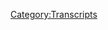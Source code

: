{{DEFAULTSORT:
    #_TRANSCRIPT_0374:November 25, 2019
}}{{Transcript
    | title         = [[374: November 25, 2019]]
    | caption       = [https://knowledgefight.libsyn.com/knowledge-fight-november-25-2019 Listen to this episode on Libsyn]
    | episodeNumber = [[374: November 25, 2019|374]]
    | length        = 01:26:04
}}

{{MessageBox
    | header     = Warning: Bot Generated Content
    | text       = This transcript was automatically generated by transcription software and likely contains many mistakes and misattributions. Please check the audio for definitive quotes, attribution, and context.
    | image      = N3yvass4myg91.webp
    | imagewidth = 50px
    | id         = warning
}}

{{TranscriptBlock
    | name      = Unknown Speaker
    | timestamp = 00:00:00.000
    | text      = N-N-N-N-N-N-N-Knowledge Fight
}}

{{TranscriptBlock
    | name      = Unknown Speaker
    | timestamp = 00:00:12.880
    | text      = Dan and Jordan, I am sweating.
}}

{{TranscriptBlock
    | name      = Unknown Speaker
    | timestamp = 00:00:19.600
    | text      = Knowledgefight.com, it's time to pray.
}}

{{TranscriptBlock
    | name      = Unknown Speaker
    | timestamp = 00:00:21.399
    | text      = I have great respect for knowledgefight.
}}

{{TranscriptBlock
    | name      = Unknown Speaker
    | timestamp = 00:00:23.920
    | text      = Knowledgefight.
}}

{{TranscriptBlock
    | name      = Unknown Speaker
    | timestamp = 00:00:24.920
    | text      = I'm sick of them posing as if they're the good guys, saying we are the bad guys.
}}

{{TranscriptBlock
    | name      = Unknown Speaker
    | timestamp = 00:00:29.320
    | text      = Knowledgefight.
}}

{{TranscriptBlock
    | name      = Unknown Speaker
    | timestamp = 00:00:30.320
    | text      = Dan and Jordan.
}}

{{TranscriptBlock
    | name      = Unknown Speaker
    | timestamp = 00:00:31.320
    | text      = Knowledgefight.
}}

{{TranscriptBlock
    | name      = Unknown Speaker
    | timestamp = 00:00:32.320
    | text      = Riddler.
}}

{{TranscriptBlock
    | name      = Unknown Speaker
    | timestamp = 00:00:33.320
    | text      = Riddler.
}}

{{TranscriptBlock
    | name      = Unknown Speaker
    | timestamp = 00:00:34.320
    | text      = Riddler.
}}

{{TranscriptBlock
    | name      = Unknown Speaker
    | timestamp = 00:00:35.320
    | text      = Need.
}}

{{TranscriptBlock
    | name      = Unknown Speaker
    | timestamp = 00:00:36.320
    | text      = Need money.
}}

{{TranscriptBlock
    | name      = Unknown Speaker
    | timestamp = 00:00:37.320
    | text      = Riddler.
}}

{{TranscriptBlock
    | name      = Unknown Speaker
    | timestamp = 00:00:38.320
    | text      = Riddler.
}}

{{TranscriptBlock
    | name      = Unknown Speaker
    | timestamp = 00:00:39.320
    | text      = Riddler.
}}

{{TranscriptBlock
    | name      = Unknown Speaker
    | timestamp = 00:00:40.320
    | text      = Andy and Kansas.
}}

{{TranscriptBlock
    | name      = Unknown Speaker
    | timestamp = 00:00:41.320
    | text      = Andy and.
}}

{{TranscriptBlock
    | name      = Unknown Speaker
    | timestamp = 00:00:42.320
    | text      = Andy and.
}}

{{TranscriptBlock
    | name      = Unknown Speaker
    | timestamp = 00:00:43.320
    | text      = Stop it.
}}

{{TranscriptBlock
    | name      = Unknown Speaker
    | timestamp = 00:00:44.320
    | text      = Andy and.
}}

{{TranscriptBlock
    | name      = Unknown Speaker
    | timestamp = 00:00:45.320
    | text      = Andy and.
}}

{{TranscriptBlock
    | name      = Unknown Speaker
    | timestamp = 00:00:46.320
    | text      = Andy and.
}}

{{TranscriptBlock
    | name      = Unknown Speaker
    | timestamp = 00:00:47.320
    | text      = Andy and.
}}

{{TranscriptBlock
    | name      = Unknown Speaker
    | timestamp = 00:00:48.320
    | text      = It's time to pray.
}}

{{TranscriptBlock
    | name      = Unknown Speaker
    | timestamp = 00:00:49.320
    | text      = Andy and Kansas, you're on the air.
}}

{{TranscriptBlock
    | name      = Unknown Speaker
    | timestamp = 00:00:50.320
    | text      = Thanks for holding us.
}}

{{TranscriptBlock
    | name      = Unknown Speaker
    | timestamp = 00:00:51.320
    | text      = Hello Alex, I'm a first time caller.
}}

{{TranscriptBlock
    | name      = Unknown Speaker
    | timestamp = 00:00:52.320
    | text      = I'm a huge fan.
}}

{{TranscriptBlock
    | name      = Unknown Speaker
    | timestamp = 00:00:53.320
    | text      = I love your room.
}}

{{TranscriptBlock
    | name      = Unknown Speaker
    | timestamp = 00:00:54.320
    | text      = Knowledgefight.
}}

{{TranscriptBlock
    | name      = Unknown Speaker
    | timestamp = 00:00:55.320
    | text      = N-N-N-N-N-Knowledgefight.com.
}}

{{TranscriptBlock
    | name      = Unknown Speaker
    | timestamp = 00:00:56.320
    | text      = I love you.
}}

{{TranscriptBlock
    | name      = Unknown Speaker
    | timestamp = 00:00:59.320
    | text      = Hey everybody.
}}

{{TranscriptBlock
    | name      = Unknown Speaker
    | timestamp = 00:01:00.320
    | text      = Welcome back to Knowledgefight.
}}

{{TranscriptBlock
    | name      = Unknown Speaker
    | timestamp = 00:01:01.320
    | text      = I'm Dan.
}}

{{TranscriptBlock
    | name      = Unknown Speaker
    | timestamp = 00:01:02.320
    | text      = I'm Jordan.
}}

{{TranscriptBlock
    | name      = Unknown Speaker
    | timestamp = 00:01:03.320
    | text      = We're a couple dudes.
}}

{{TranscriptBlock
    | name      = Unknown Speaker
    | timestamp = 00:01:04.319
    | text      = I like to sit around, drink novelty beverages, and talk a little bit about Alex Jones.
}}

{{TranscriptBlock
    | name      = Unknown Speaker
    | timestamp = 00:01:06.000
    | text      = Indeed we are Dan.
}}

{{TranscriptBlock
    | name      = Unknown Speaker
    | timestamp = 00:01:07.599
    | text      = Jordan.
}}

{{TranscriptBlock
    | name      = Unknown Speaker
    | timestamp = 00:01:08.599
    | text      = Dan.
}}

{{TranscriptBlock
    | name      = Unknown Speaker
    | timestamp = 00:01:09.599
    | text      = Jordan.
}}

{{TranscriptBlock
    | name      = Unknown Speaker
    | timestamp = 00:01:10.599
    | text      = In honor of Turkey Day.
}}

{{TranscriptBlock
    | name      = Unknown Speaker
    | timestamp = 00:01:11.599
    | text      = Turkey.
}}

{{TranscriptBlock
    | name      = Unknown Speaker
    | timestamp = 00:01:12.599
    | text      = And the astonishing number of advice guides on how to handle your family.
}}

{{TranscriptBlock
    | name      = Unknown Speaker
    | timestamp = 00:01:18.159
    | text      = Yeah.
}}

{{TranscriptBlock
    | name      = Unknown Speaker
    | timestamp = 00:01:19.159
    | text      = Dan, have you ever had a huge argument at the Thanksgiving dinner table?
}}

{{TranscriptBlock
    | name      = Unknown Speaker
    | timestamp = 00:01:23.640
    | text      = Yeah, probably.
}}

{{TranscriptBlock
    | name      = Unknown Speaker
    | timestamp = 00:01:24.640
    | text      = Probably.
}}

{{TranscriptBlock
    | name      = Unknown Speaker
    | timestamp = 00:01:25.640
    | text      = Yeah, I don't know.
}}

{{TranscriptBlock
    | name      = Unknown Speaker
    | timestamp = 00:01:26.640
    | text      = I don't.
}}

{{TranscriptBlock
    | name      = Unknown Speaker
    | timestamp = 00:01:27.640
    | text      = Nothing that sticks out as an individual one?
}}

{{TranscriptBlock
    | name      = Unknown Speaker
    | timestamp = 00:01:29.760
    | text      = No, nothing notable.
}}

{{TranscriptBlock
    | name      = Unknown Speaker
    | timestamp = 00:01:30.760
    | text      = You and your parents mainly agree, right?
}}

{{TranscriptBlock
    | name      = Unknown Speaker
    | timestamp = 00:01:32.959
    | text      = On a lot of.
}}

{{TranscriptBlock
    | name      = Unknown Speaker
    | timestamp = 00:01:33.959
    | text      = Politics, yeah.
}}

{{TranscriptBlock
    | name      = Unknown Speaker
    | timestamp = 00:01:34.959
    | text      = A lot of politics, yeah.
}}

{{TranscriptBlock
    | name      = Unknown Speaker
    | timestamp = 00:01:35.959
    | text      = Yeah, yeah.
}}

{{TranscriptBlock
    | name      = Unknown Speaker
    | timestamp = 00:01:36.959
    | text      = Particularly, at least my parents and my brother and I are all pretty left leaning, so there's
}}

{{TranscriptBlock
    | name      = Unknown Speaker
    | timestamp = 00:01:42.040
    | text      = not too much concern about that.
}}

{{TranscriptBlock
    | name      = Unknown Speaker
    | timestamp = 00:01:43.640
    | text      = I guess my dad's parents, like my dad, he was a Mennonite preacher, and I get a real
}}

{{TranscriptBlock
    | name      = Unknown Speaker
    | timestamp = 00:01:48.079
    | text      = sense, even though he never really talked politics or anything, I get a sense that he's
}}

{{TranscriptBlock
    | name      = Unknown Speaker
    | timestamp = 00:01:51.599
    | text      = a bit to the right.
}}

{{TranscriptBlock
    | name      = Unknown Speaker
    | timestamp = 00:01:52.599
    | text      = Yeah.
}}

{{TranscriptBlock
    | name      = Unknown Speaker
    | timestamp = 00:01:53.599
    | text      = I have no idea though, really.
}}

{{TranscriptBlock
    | name      = Unknown Speaker
    | timestamp = 00:01:54.599
    | text      = Really?
}}

{{TranscriptBlock
    | name      = Unknown Speaker
    | timestamp = 00:01:55.599
    | text      = That's interesting.
}}

{{TranscriptBlock
    | name      = Unknown Speaker
    | timestamp = 00:01:56.599
    | text      = That's interesting.
}}

{{TranscriptBlock
    | name      = Unknown Speaker
    | timestamp = 00:01:57.599
    | text      = My mom's mom seemed pretty open and progressive growing up, but again, I never really had
}}

{{TranscriptBlock
    | name      = Unknown Speaker
    | timestamp = 00:02:02.439
    | text      = those conversations.
}}

{{TranscriptBlock
    | name      = Unknown Speaker
    | timestamp = 00:02:03.879
    | text      = That's fascinating.
}}

{{TranscriptBlock
    | name      = Unknown Speaker
    | timestamp = 00:02:05.519
    | text      = I feel like that's a fairly unique experience, right?
}}

{{TranscriptBlock
    | name      = Unknown Speaker
    | timestamp = 00:02:08.199
    | text      = Maybe.
}}

{{TranscriptBlock
    | name      = Unknown Speaker
    | timestamp = 00:02:09.199
    | text      = There's a little bit of a disconnect between a lot of the extended family and my family,
}}

{{TranscriptBlock
    | name      = Unknown Speaker
    | timestamp = 00:02:13.479
    | text      = I think.
}}

{{TranscriptBlock
    | name      = Unknown Speaker
    | timestamp = 00:02:14.639
    | text      = A lot of that had to do with, for a number of years growing up, we lived in Hawaii, and
}}

{{TranscriptBlock
    | name      = Unknown Speaker
    | timestamp = 00:02:19.159
    | text      = almost the entire family lives in California, so even seeing each other at all would involve
}}

{{TranscriptBlock
    | name      = Unknown Speaker
    | timestamp = 00:02:24.039
    | text      = a cross-ocean flight.
}}

{{TranscriptBlock
    | name      = Unknown Speaker
    | timestamp = 00:02:26.319
    | text      = Then after that, we lived in Missouri, and they all still live in California, and no
}}

{{TranscriptBlock
    | name      = Unknown Speaker
    | timestamp = 00:02:30.659
    | text      = one's going to come to Missouri if they live in California.
}}

{{TranscriptBlock
    | name      = Unknown Speaker
    | timestamp = 00:02:33.360
    | text      = Oh, come on.
}}

{{TranscriptBlock
    | name      = Unknown Speaker
    | timestamp = 00:02:34.360
    | text      = Of course you're going to take that flight out to Missouri.
}}

{{TranscriptBlock
    | name      = Unknown Speaker
    | timestamp = 00:02:36.680
    | text      = It's a very underappreciated state.
}}

{{TranscriptBlock
    | name      = Unknown Speaker
    | timestamp = 00:02:39.000
    | text      = Fly into St. Louis, rent a car, head on down.
}}

{{TranscriptBlock
    | name      = Unknown Speaker
    | timestamp = 00:02:42.460
    | text      = We would go visit the extended family during the summer, because my dad and my mom were
}}

{{TranscriptBlock
    | name      = Unknown Speaker
    | timestamp = 00:02:47.479
    | text      = both teachers.
}}

{{TranscriptBlock
    | name      = Unknown Speaker
    | timestamp = 00:02:49.439
    | text      = There was a summer break, and we would take a road trip across the country to go visit
}}

{{TranscriptBlock
    | name      = Unknown Speaker
    | timestamp = 00:02:53.520
    | text      = the family, generally, during that time.
}}

{{TranscriptBlock
    | name      = Unknown Speaker
    | timestamp = 00:02:57.680
    | text      = These family Thanksgivings and Christmases weren't necessarily super common.
}}

{{TranscriptBlock
    | name      = Unknown Speaker
    | timestamp = 00:03:03.479
    | text      = They would be more like phone calls on Christmas or Thanksgiving.
}}

{{TranscriptBlock
    | name      = Unknown Speaker
    | timestamp = 00:03:07.280
    | text      = The days themselves were non-specific in terms of family kind of shit right there.
}}

{{TranscriptBlock
    | name      = Unknown Speaker
    | timestamp = 00:03:12.479
    | text      = It's whenever you would meet, when you get...
}}

{{TranscriptBlock
    | name      = Unknown Speaker
    | timestamp = 00:03:13.479
    | text      = Yeah, when we would visit in person, and then those conversations just never seemed to end
}}

{{TranscriptBlock
    | name      = Unknown Speaker
    | timestamp = 00:03:17.960
    | text      = up coming up.
}}

{{TranscriptBlock
    | name      = Unknown Speaker
    | timestamp = 00:03:18.960
    | text      = A lot of it was more religious in nature with my dad's side of the family, and then with
}}

{{TranscriptBlock
    | name      = Unknown Speaker
    | timestamp = 00:03:23.800
    | text      = my mom's side, I don't know, I was just like, eh, I don't know.
}}

{{TranscriptBlock
    | name      = Unknown Speaker
    | timestamp = 00:03:27.800
    | text      = I like that.
}}

{{TranscriptBlock
    | name      = Unknown Speaker
    | timestamp = 00:03:28.800
    | text      = Yeah, it was all right.
}}

{{TranscriptBlock
    | name      = Unknown Speaker
    | timestamp = 00:03:29.800
    | text      = I like that.
}}

{{TranscriptBlock
    | name      = Unknown Speaker
    | timestamp = 00:03:30.800
    | text      = Yeah, I don't know.
}}

{{TranscriptBlock
    | name      = Unknown Speaker
    | timestamp = 00:03:31.800
    | text      = I assume you have a lot of more experience with that.
}}

{{TranscriptBlock
    | name      = Unknown Speaker
    | timestamp = 00:03:34.199
    | text      = Yeah, yeah, yeah, yeah.
}}

{{TranscriptBlock
    | name      = Unknown Speaker
    | timestamp = 00:03:35.199
    | text      = I am beset on all sides.
}}

{{TranscriptBlock
    | name      = Unknown Speaker
    | timestamp = 00:03:38.319
    | text      = You're surrounded.
}}

{{TranscriptBlock
    | name      = Unknown Speaker
    | timestamp = 00:03:39.319
    | text      = Yeah.
}}

{{TranscriptBlock
    | name      = Unknown Speaker
    | timestamp = 00:03:40.319
    | text      = Good luck with that.
}}

{{TranscriptBlock
    | name      = Unknown Speaker
    | timestamp = 00:03:41.319
    | text      = Thanks, Dan.
}}

{{TranscriptBlock
    | name      = Unknown Speaker
    | timestamp = 00:03:42.319
    | text      = I've got it down to a two-hour science.
}}

{{TranscriptBlock
    | name      = Unknown Speaker
    | timestamp = 00:03:44.120
    | text      = I will have a turkey sandwich on Thursday and June, none of that, might make a phone
}}

{{TranscriptBlock
    | name      = Unknown Speaker
    | timestamp = 00:03:49.639
    | text      = call.
}}

{{TranscriptBlock
    | name      = Unknown Speaker
    | timestamp = 00:03:50.639
    | text      = We'll bring some back for you.
}}

{{TranscriptBlock
    | name      = Unknown Speaker
    | timestamp = 00:03:51.639
    | text      = It's very nice of you.
}}

{{TranscriptBlock
    | name      = Unknown Speaker
    | timestamp = 00:03:52.639
    | text      = Yeah.
}}

{{TranscriptBlock
    | name      = Unknown Speaker
    | timestamp = 00:03:53.639
    | text      = So Jordan, this podcast, I don't know too much about Thanksgiving fights over politics,
}}

{{TranscriptBlock
    | name      = Unknown Speaker
    | timestamp = 00:03:57.120
    | text      = but I do know a lot about Alex Jones.
}}

{{TranscriptBlock
    | name      = Unknown Speaker
    | timestamp = 00:03:58.639
    | text      = And I know a hell of a lot about one and not much about the other.
}}

{{TranscriptBlock
    | name      = Unknown Speaker
    | timestamp = 00:04:02.020
    | text      = That's this podcast.
}}

{{TranscriptBlock
    | name      = Unknown Speaker
    | timestamp = 00:04:03.020
    | text      = Indeed.
}}

{{TranscriptBlock
    | name      = Unknown Speaker
    | timestamp = 00:04:04.020
    | text      = That's what it's about.
}}

{{TranscriptBlock
    | name      = Unknown Speaker
    | timestamp = 00:04:05.020
    | text      = So Jordan, today what we're doing is we are in the present day.
}}

{{TranscriptBlock
    | name      = Unknown Speaker
    | timestamp = 00:04:06.360
    | text      = We're going to be taking a look at November 25th, 2019, which is...
}}

{{TranscriptBlock
    | name      = Unknown Speaker
    | timestamp = 00:04:10.759
    | text      = Christmas?
}}

{{TranscriptBlock
    | name      = Unknown Speaker
    | timestamp = 00:04:11.759
    | text      = Yes.
}}

{{TranscriptBlock
    | name      = Unknown Speaker
    | timestamp = 00:04:12.759
    | text      = That's correct.
}}

{{TranscriptBlock
    | name      = Unknown Speaker
    | timestamp = 00:04:13.759
    | text      = Yeah.
}}

{{TranscriptBlock
    | name      = Unknown Speaker
    | timestamp = 00:04:14.759
    | text      = Okay.
}}

{{TranscriptBlock
    | name      = Unknown Speaker
    | timestamp = 00:04:15.759
    | text      = No, it's Tuesday.
}}

{{TranscriptBlock
    | name      = Unknown Speaker
    | timestamp = 00:04:16.759
    | text      = No, Monday this week.
}}

{{TranscriptBlock
    | name      = Unknown Speaker
    | timestamp = 00:04:17.759
    | text      = Yeah.
}}

{{TranscriptBlock
    | name      = Unknown Speaker
    | timestamp = 00:04:18.759
    | text      = Yeah.
}}

{{TranscriptBlock
    | name      = Unknown Speaker
    | timestamp = 00:04:19.759
    | text      = Yeah.
}}

{{TranscriptBlock
    | name      = Unknown Speaker
    | timestamp = 00:04:20.759
    | text      = My day is mixed up.
}}

{{TranscriptBlock
    | name      = Unknown Speaker
    | timestamp = 00:04:21.759
    | text      = And this is an interesting episode.
}}

{{TranscriptBlock
    | name      = Unknown Speaker
    | timestamp = 00:04:22.759
    | text      = There's a lot that I found very disturbing on this show.
}}

{{TranscriptBlock
    | name      = Unknown Speaker
    | timestamp = 00:04:25.040
    | text      = There's nothing about news.
}}

{{TranscriptBlock
    | name      = Unknown Speaker
    | timestamp = 00:04:26.720
    | text      = Thanksgiving or news or...
}}

{{TranscriptBlock
    | name      = Unknown Speaker
    | timestamp = 00:04:28.660
    | text      = There's a slight mention of Thanksgiving.
}}

{{TranscriptBlock
    | name      = Unknown Speaker
    | timestamp = 00:04:30.240
    | text      = Well, it's a family show, of course.
}}

{{TranscriptBlock
    | name      = Unknown Speaker
    | timestamp = 00:04:32.399
    | text      = There's nothing really about news.
}}

{{TranscriptBlock
    | name      = Unknown Speaker
    | timestamp = 00:04:34.439
    | text      = Alex is singularly obsessed with one thing and it gets very, very out of control.
}}

{{TranscriptBlock
    | name      = Unknown Speaker
    | timestamp = 00:04:39.959
    | text      = Okay.
}}

{{TranscriptBlock
    | name      = Unknown Speaker
    | timestamp = 00:04:40.959
    | text      = And we'll get to that here in a moment.
}}

{{TranscriptBlock
    | name      = Unknown Speaker
    | timestamp = 00:04:42.000
    | text      = But before we do, got to take a moment to say thank you to some folks who have signed
}}

{{TranscriptBlock
    | name      = Unknown Speaker
    | timestamp = 00:04:44.699
    | text      = up and are supporting the show.
}}

{{TranscriptBlock
    | name      = Unknown Speaker
    | timestamp = 00:04:46.120
    | text      = So first of all, Mike, thank you so much.
}}

{{TranscriptBlock
    | name      = Unknown Speaker
    | timestamp = 00:04:48.000
    | text      = You are now a policy wonk.
}}

{{TranscriptBlock
    | name      = Unknown Speaker
    | timestamp = 00:04:49.240
    | text      = I'm a policy wonk.
}}

{{TranscriptBlock
    | name      = Unknown Speaker
    | timestamp = 00:04:50.240
    | text      = Thank you, Mike.
}}

{{TranscriptBlock
    | name      = Unknown Speaker
    | timestamp = 00:04:51.240
    | text      = Next, JD.
}}

{{TranscriptBlock
    | name      = Unknown Speaker
    | timestamp = 00:04:52.240
    | text      = Thank you so much.
}}

{{TranscriptBlock
    | name      = Unknown Speaker
    | timestamp = 00:04:53.240
    | text      = You are now a policy wonk.
}}

{{TranscriptBlock
    | name      = Unknown Speaker
    | timestamp = 00:04:54.240
    | text      = I'm a policy wonk.
}}

{{TranscriptBlock
    | name      = Unknown Speaker
    | timestamp = 00:04:55.240
    | text      = Thank you, JD.
}}

{{TranscriptBlock
    | name      = Unknown Speaker
    | timestamp = 00:04:56.240
    | text      = Short for Jermaine Dupree.
}}

{{TranscriptBlock
    | name      = Unknown Speaker
    | timestamp = 00:04:58.240
    | text      = I thought it was the ghost of the brilliant producer, Jay Dizzle.
}}

{{TranscriptBlock
    | name      = Unknown Speaker
    | timestamp = 00:05:02.079
    | text      = Oh, okay.
}}

{{TranscriptBlock
    | name      = Unknown Speaker
    | timestamp = 00:05:03.079
    | text      = Or JD Riznar.
}}

{{TranscriptBlock
    | name      = Unknown Speaker
    | timestamp = 00:05:04.079
    | text      = Could be.
}}

{{TranscriptBlock
    | name      = Unknown Speaker
    | timestamp = 00:05:05.079
    | text      = From Yacht Rock.
}}

{{TranscriptBlock
    | name      = Unknown Speaker
    | timestamp = 00:05:06.079
    | text      = Could be.
}}

{{TranscriptBlock
    | name      = Unknown Speaker
    | timestamp = 00:05:07.079
    | text      = None of those people.
}}

{{TranscriptBlock
    | name      = Unknown Speaker
    | timestamp = 00:05:08.079
    | text      = No, probably not.
}}

{{TranscriptBlock
    | name      = Unknown Speaker
    | timestamp = 00:05:09.079
    | text      = Probably a very cool wonk.
}}

{{TranscriptBlock
    | name      = Unknown Speaker
    | timestamp = 00:05:10.079
    | text      = Appreciate it.
}}

{{TranscriptBlock
    | name      = Unknown Speaker
    | timestamp = 00:05:11.079
    | text      = Next, Hank.
}}

{{TranscriptBlock
    | name      = Unknown Speaker
    | timestamp = 00:05:12.079
    | text      = Thank you so much.
}}

{{TranscriptBlock
    | name      = Unknown Speaker
    | timestamp = 00:05:13.079
    | text      = You're now policy wonk.
}}

{{TranscriptBlock
    | name      = Unknown Speaker
    | timestamp = 00:05:14.079
    | text      = I'm a policy wonk.
}}

{{TranscriptBlock
    | name      = Unknown Speaker
    | timestamp = 00:05:15.079
    | text      = Thanks, Hank.
}}

{{TranscriptBlock
    | name      = Unknown Speaker
    | timestamp = 00:05:16.079
    | text      = Next, Lisa.
}}

{{TranscriptBlock
    | name      = Unknown Speaker
    | timestamp = 00:05:17.079
    | text      = Thank you so much.
}}

{{TranscriptBlock
    | name      = Unknown Speaker
    | timestamp = 00:05:18.079
    | text      = You're now a policy wonk.
}}

{{TranscriptBlock
    | name      = Unknown Speaker
    | timestamp = 00:05:19.079
    | text      = I'm a policy wonk.
}}

{{TranscriptBlock
    | name      = Unknown Speaker
    | timestamp = 00:05:20.079
    | text      = Thank you, Lisa.
}}

{{TranscriptBlock
    | name      = Unknown Speaker
    | timestamp = 00:05:21.079
    | text      = Thank you.
}}

{{TranscriptBlock
    | name      = Unknown Speaker
    | timestamp = 00:05:22.079
    | text      = Next, Aaron.
}}

{{TranscriptBlock
    | name      = Unknown Speaker
    | timestamp = 00:05:23.079
    | text      = Thank you so much.
}}

{{TranscriptBlock
    | name      = Unknown Speaker
    | timestamp = 00:05:24.079
    | text      = You are now a policy wonk.
}}

{{TranscriptBlock
    | name      = Unknown Speaker
    | timestamp = 00:05:25.079
    | text      = I'm a policy wonk.
}}

{{TranscriptBlock
    | name      = Unknown Speaker
    | timestamp = 00:05:26.079
    | text      = Thanks, Aaron.
}}

{{TranscriptBlock
    | name      = Unknown Speaker
    | timestamp = 00:05:27.079
    | text      = Thank you so much.
}}

{{TranscriptBlock
    | name      = Unknown Speaker
    | timestamp = 00:05:28.079
    | text      = And then finally, I'd like to say thank you to a couple of people who signed up on an
}}

{{TranscriptBlock
    | name      = Unknown Speaker
    | timestamp = 00:05:29.079
    | text      = elevated level.
}}

{{TranscriptBlock
    | name      = Unknown Speaker
    | timestamp = 00:05:30.079
    | text      = We appreciate that very much.
}}

{{TranscriptBlock
    | name      = Unknown Speaker
    | timestamp = 00:05:31.079
    | text      = So first, Travis.
}}

{{TranscriptBlock
    | name      = Unknown Speaker
    | timestamp = 00:05:32.079
    | text      = Thank you so much.
}}

{{TranscriptBlock
    | name      = Unknown Speaker
    | timestamp = 00:05:33.079
    | text      = You are now a technocrat.
}}

{{TranscriptBlock
    | name      = Unknown Speaker
    | timestamp = 00:05:34.079
    | text      = And Sarah.
}}

{{TranscriptBlock
    | name      = Unknown Speaker
    | timestamp = 00:05:35.079
    | text      = Thank you so much.
}}

{{TranscriptBlock
    | name      = Unknown Speaker
    | timestamp = 00:05:36.079
    | text      = You are now a technocrat.
}}

{{TranscriptBlock
    | name      = Unknown Speaker
    | timestamp = 00:05:37.079
    | text      = I'm a policy wonk.
}}

{{TranscriptBlock
    | name      = Unknown Speaker
    | timestamp = 00:05:38.079
    | text      = Crikey, mate.
}}

{{TranscriptBlock
    | name      = Unknown Speaker
    | timestamp = 00:05:39.079
    | text      = Fantastic have yourself a brew. How's your 401k doing, bro? We got to go full tilt boogie on this Watson all right
}}

{{TranscriptBlock
    | name      = Unknown Speaker
    | timestamp = 00:05:44.920
    | text      = Let's just get down to business. We ain't making that money off that heroin
}}

{{TranscriptBlock
    | name      = Unknown Speaker
    | timestamp = 00:05:48.160
    | text      = Why are you pimps so good my neck is freakishly large I declare
}}

{{TranscriptBlock
    | name      = Unknown Speaker
    | timestamp = 00:05:53.160
    | text      = Info war on you. Thank you so much Travis and Sarah
}}

{{TranscriptBlock
    | name      = Unknown Speaker
    | timestamp = 00:05:56.500
    | text      = Yes, thank you very much Sarah and Travis if you're out there listening you think hey, I enjoy this show
}}

{{TranscriptBlock
    | name      = Unknown Speaker
    | timestamp = 00:06:01.240
    | text      = I'd like to support these guys do you can do that by going to our website knowledge fight calm clicking the button that says support
}}

{{TranscriptBlock
    | name      = Unknown Speaker
    | timestamp = 00:06:05.839
    | text      = Sure, we would appreciate it. It would be lovely and before we get down to business business just a little programming note
}}

{{TranscriptBlock
    | name      = Unknown Speaker
    | timestamp = 00:06:11.319
    | text      = We are not going to have an episode on Friday
}}

{{TranscriptBlock
    | name      = Unknown Speaker
    | timestamp = 00:06:13.120
    | text      = We're going to take the end of this week off due to you having a holiday all day for a day. Yeah
}}

{{TranscriptBlock
    | name      = Unknown Speaker
    | timestamp = 00:06:19.360
    | text      = It's tough when you know you got to go you do these the family Thanksgiving, and you know that's on a Thursday
}}

{{TranscriptBlock
    | name      = Unknown Speaker
    | timestamp = 00:06:25.480
    | text      = We generally record on Thursdays, so you know, but we'll be back on Monday
}}

{{TranscriptBlock
    | name      = Unknown Speaker
    | timestamp = 00:06:29.759
    | text      = So don't get too alarmed if there's not episode on Friday
}}

{{TranscriptBlock
    | name      = Unknown Speaker
    | timestamp = 00:06:34.079
    | text      = Yeah, just don't just if you're listening to this right now pause it and then whenever your family starts talking on Thanksgiving
}}

{{TranscriptBlock
    | name      = Unknown Speaker
    | timestamp = 00:06:39.920
    | text      = Just pop those earbuds in and you can hear us scream about nonsense sure so we start here on the 25th
}}

{{TranscriptBlock
    | name      = Unknown Speaker
    | timestamp = 00:06:45.800
    | text      = They and Alex does have a tiny thing to say about Thanksgiving
}}

{{TranscriptBlock
    | name      = Unknown Speaker
    | timestamp = 00:06:49.639
    | text      = But this is the only thing he has to say about it well as we could predict
}}

{{TranscriptBlock
    | name      = Unknown Speaker
    | timestamp = 00:06:54.480
    | text      = There is a full-on assault on Thanksgiving and any other pro-america pro-western
}}

{{TranscriptBlock
    | name      = Unknown Speaker
    | timestamp = 00:07:00.319
    | text      = Holiday, I'm gonna look at some of the real history of Thanksgiving coming up later in the hour today
}}

{{TranscriptBlock
    | name      = Unknown Speaker
    | timestamp = 00:07:07.199
    | text      = He does not oh, no. I don't even want to imagine what his quote real history of Thanksgiving is yeah
}}

{{TranscriptBlock
    | name      = Unknown Speaker
    | timestamp = 00:07:13.839
    | text      = I'm sure it'd be a little bit stilted
}}

{{TranscriptBlock
    | name      = Unknown Speaker
    | timestamp = 00:07:16.160
    | text      = I was I heard that and I was like well here we go in researching the pilgrims
}}

{{TranscriptBlock
    | name      = Unknown Speaker
    | timestamp = 00:07:21.579
    | text      = Yeah, yeah, yeah. None of that ends up being relevant at all. Of course not.
}}

{{TranscriptBlock
    | name      = Unknown Speaker
    | timestamp = 00:07:26.860
    | text      = It's Alex is completely obsessed with something else on this episode
}}

{{TranscriptBlock
    | name      = Unknown Speaker
    | timestamp = 00:07:30.939
    | text      = He doesn't get to it immediately because there is a Native Americans gave themselves smallpox
}}

{{TranscriptBlock
    | name      = Unknown Speaker
    | timestamp = 00:07:35.420
    | text      = He probably does believe that there is a story out of the UK that Alex believes is evidence that the demon cult of
}}

{{TranscriptBlock
    | name      = Unknown Speaker
    | timestamp = 00:07:42.980
    | text      = pedophile globalists that is in charge of the world is starting to lose control and because they're losing control they have to
}}

{{TranscriptBlock
    | name      = Unknown Speaker
    | timestamp = 00:07:49.220
    | text      = Crack down on language. All right. All right. And so this story out of the UK is evidence of that and that's why they're now
}}

{{TranscriptBlock
    | name      = Unknown Speaker
    | timestamp = 00:07:56.660
    | text      = waging absolute
}}

{{TranscriptBlock
    | name      = Unknown Speaker
    | timestamp = 00:08:00.220
    | text      = Complete war at levels never before seen on
}}

{{TranscriptBlock
    | name      = Unknown Speaker
    | timestamp = 00:08:05.779
    | text      = Language and that's why national television the censor board in the UK
}}

{{TranscriptBlock
    | name      = Unknown Speaker
    | timestamp = 00:08:10.579
    | text      = That's the model for the US is now saying they're outlawing the word uppity
}}

{{TranscriptBlock
    | name      = Unknown Speaker
    | timestamp = 00:08:14.800
    | text      = because somebody thinks it was once used in connotation to black people so
}}

{{TranscriptBlock
    | name      = Unknown Speaker
    | timestamp = 00:08:23.199
    | text      = That's the level of the control and I would expect the ADL to call for anyone that
}}

{{TranscriptBlock
    | name      = Unknown Speaker
    | timestamp = 00:08:27.800
    | text      = Uses the word uppity to be arrested. They always follow suit because it's about a
}}

{{TranscriptBlock
    | name      = Unknown Speaker
    | timestamp = 00:08:32.919
    | text      = hysterical total and complete out-of-control
}}

{{TranscriptBlock
    | name      = Unknown Speaker
    | timestamp = 00:08:37.360
    | text      = power grab all right, okay, so can I
}}

{{TranscriptBlock
    | name      = Unknown Speaker
    | timestamp = 00:08:41.379
    | text      = Propose that we only talk about Thanksgiving and I assume that he never speaks of this again, right?
}}

{{TranscriptBlock
    | name      = Unknown Speaker
    | timestamp = 00:08:49.500
    | text      = He doesn't speak of Thanksgiving again. No, but he speaks of the
}}

{{TranscriptBlock
    | name      = Unknown Speaker
    | timestamp = 00:08:53.419
    | text      = Not this so much. This is just sort of a little bit of a
}}

{{TranscriptBlock
    | name      = Unknown Speaker
    | timestamp = 00:08:57.340
    | text      = Transitional. Yeah. Yeah a moose boosh is a great way. Gotcha. Gotcha
}}

{{TranscriptBlock
    | name      = Unknown Speaker
    | timestamp = 00:09:03.220
    | text      = Yeah
}}

{{TranscriptBlock
    | name      = Unknown Speaker
    | timestamp = 00:09:05.220
    | text      = Specific yet. Mm-hmm. So this situation here that he's talking about is about a guy named Iman Holmes who?
}}

{{TranscriptBlock
    | name      = Unknown Speaker
    | timestamp = 00:09:11.980
    | text      = who's appearing on the show in the UK called this morning and
}}

{{TranscriptBlock
    | name      = Unknown Speaker
    | timestamp = 00:09:15.820
    | text      = He described Meghan Markle's attitude when she didn't want people taking tons of pictures of her at Wimbledon as uppity
}}

{{TranscriptBlock
    | name      = Unknown Speaker
    | timestamp = 00:09:22.019
    | text      = Oh, that's racist as fuck
}}

{{TranscriptBlock
    | name      = Unknown Speaker
    | timestamp = 00:09:23.500
    | text      = See that naturally does have connotations since the term has been historically used to describe non-white people
}}

{{TranscriptBlock
    | name      = Unknown Speaker
    | timestamp = 00:09:29.220
    | text      = Particularly black people in America who didn't know their place in society and dared to act like equals
}}

{{TranscriptBlock
    | name      = Unknown Speaker
    | timestamp = 00:09:34.919
    | text      = It's the only way that that word can be used not necessarily there are other connotations of it
}}

{{TranscriptBlock
    | name      = Unknown Speaker
    | timestamp = 00:09:40.220
    | text      = But it has largely taken on that connotation, right?
}}

{{TranscriptBlock
    | name      = Unknown Speaker
    | timestamp = 00:09:43.379
    | text      = It's very possible that Holmes himself was unaware of that historical use of the term
}}

{{TranscriptBlock
    | name      = Unknown Speaker
    | timestamp = 00:09:48.059
    | text      = Particularly when it's being used to describe a non-white person behaving in ways that you have a problem with
}}

{{TranscriptBlock
    | name      = Unknown Speaker
    | timestamp = 00:09:52.820
    | text      = But the message is the same regardless whether or not he intended it to be that way
}}

{{TranscriptBlock
    | name      = Unknown Speaker
    | timestamp = 00:09:57.820
    | text      = It began being reported that Holmes had been reprimanded which the network
}}

{{TranscriptBlock
    | name      = Unknown Speaker
    | timestamp = 00:10:01.740
    | text      = ITV denied and then you know it started to be
}}

{{TranscriptBlock
    | name      = Unknown Speaker
    | timestamp = 00:10:06.120
    | text      = Reported as the word uppity had been banned from ITV
}}

{{TranscriptBlock
    | name      = Unknown Speaker
    | timestamp = 00:10:10.019
    | text      = immediately the right-wing media went into active mode because this was a fringe case where
}}

{{TranscriptBlock
    | name      = Unknown Speaker
    | timestamp = 00:10:14.700
    | text      = Potential racism needed their help and they can't resist that brand of free speech issue
}}

{{TranscriptBlock
    | name      = Unknown Speaker
    | timestamp = 00:10:19.419
    | text      = In fact, it seems like that's the only kind that really seems to matter all that much
}}

{{TranscriptBlock
    | name      = Unknown Speaker
    | timestamp = 00:10:23.419
    | text      = Really get a well
}}

{{TranscriptBlock
    | name      = Unknown Speaker
    | timestamp = 00:10:25.080
    | text      = I mean you could you could almost use a certain word to describe the way that they
}}

{{TranscriptBlock
    | name      = Unknown Speaker
    | timestamp = 00:10:28.860
    | text      = Treat this issue. It seems to be like that is the world of free speech that they are
}}

{{TranscriptBlock
    | name      = Unknown Speaker
    | timestamp = 00:10:34.580
    | text      = Only uniquely interested in one thing that places like zero hedge made a very serious point in stressing
}}

{{TranscriptBlock
    | name      = Unknown Speaker
    | timestamp = 00:10:41.179
    | text      = Is that only one person complained and it led to the banning of a word that's PC culture run amok Jordan
}}

{{TranscriptBlock
    | name      = Unknown Speaker
    | timestamp = 00:10:47.799
    | text      = I noticed the same over emphasis of the one complaint issue in the coverage of the story in RT
}}

{{TranscriptBlock
    | name      = Unknown Speaker
    | timestamp = 00:10:53.620
    | text      = But in other articles about this that wasn't the focus like in the Express the Metro and the Sun all the stories seem to imply
}}

{{TranscriptBlock
    | name      = Unknown Speaker
    | timestamp = 00:11:01.259
    | text      = That there was only one complaint to the broadcast regulatory organization Ofcom
}}

{{TranscriptBlock
    | name      = Unknown Speaker
    | timestamp = 00:11:06.059
    | text      = But that detail isn't used to minimize the complaint where it is in these other spheres
}}

{{TranscriptBlock
    | name      = Unknown Speaker
    | timestamp = 00:11:10.779
    | text      = It's used to drive it even further as like no
}}

{{TranscriptBlock
    | name      = Unknown Speaker
    | timestamp = 00:11:14.399
    | text      = It should have to be a thousand people who complain before they get bothered by it. Is that what they're doing?
}}

{{TranscriptBlock
    | name      = Unknown Speaker
    | timestamp = 00:11:19.059
    | text      = I guess I don't know. They're just trying to say like August is one person was butthurt about this and it's nonsense
}}

{{TranscriptBlock
    | name      = Unknown Speaker
    | timestamp = 00:11:26.059
    | text      = It's entirely possible that there were other complaints to the network
}}

{{TranscriptBlock
    | name      = Unknown Speaker
    | timestamp = 00:11:29.179
    | text      = But this one to Ofcom is the one that prompted a reaction
}}

{{TranscriptBlock
    | name      = Unknown Speaker
    | timestamp = 00:11:32.220
    | text      = Also, it's possible that only one person followed through with the filing of a formal complaint
}}

{{TranscriptBlock
    | name      = Unknown Speaker
    | timestamp = 00:11:37.179
    | text      = Even if that's the case that doesn't have anything to do with whether or not the single complaint is valid in this instance
}}

{{TranscriptBlock
    | name      = Unknown Speaker
    | timestamp = 00:11:43.340
    | text      = If there's one person complaining that one person is absolutely correct. The term uppity does have racist connotations
}}

{{TranscriptBlock
    | name      = Unknown Speaker
    | timestamp = 00:11:50.500
    | text      = Specifically in the way that Holmes was using it as far as I can tell Holmes doesn't seem to have a history of racially inflammatory
}}

{{TranscriptBlock
    | name      = Unknown Speaker
    | timestamp = 00:11:56.899
    | text      = Commentary so it's entirely possible that he didn't mean this in the way that it came off sounding and that's probably why he didn't get
}}

{{TranscriptBlock
    | name      = Unknown Speaker
    | timestamp = 00:12:04.259
    | text      = in trouble for the comments
}}

{{TranscriptBlock
    | name      = Unknown Speaker
    | timestamp = 00:12:05.379
    | text      = The context was just explained to him so that he could choose better words in the future
}}

{{TranscriptBlock
    | name      = Unknown Speaker
    | timestamp = 00:12:09.980
    | text      = Yeah, and the word wasn't banned from ITV a representative for the network was very clear telling the Express quote
}}

{{TranscriptBlock
    | name      = Unknown Speaker
    | timestamp = 00:12:16.340
    | text      = It is incorrect to state that this is an ITV ban on the word uppity
}}

{{TranscriptBlock
    | name      = Unknown Speaker
    | timestamp = 00:12:20.379
    | text      = There's no such ban on the word uppity per se rather care will be taken regarding the context of its use
}}

{{TranscriptBlock
    | name      = Unknown Speaker
    | timestamp = 00:12:26.980
    | text      = This is a situation where things played out pretty much exactly how they should have a guy on TV said something that he didn't realize
}}

{{TranscriptBlock
    | name      = Unknown Speaker
    | timestamp = 00:12:33.659
    | text      = Was kind of racist someone pointed out that what he said was kind of racist and the response was oh good point
}}

{{TranscriptBlock
    | name      = Unknown Speaker
    | timestamp = 00:12:38.620
    | text      = Let's try to be more careful about how we say things in the future and the right-wing in the United States
}}

{{TranscriptBlock
    | name      = Unknown Speaker
    | timestamp = 00:12:42.940
    | text      = Apparently can't stand that to the point where they have to manufacture narratives about banned words and shit
}}

{{TranscriptBlock
    | name      = Unknown Speaker
    | timestamp = 00:12:48.899
    | text      = Alex's version is even crazier. He's saying that the word is being outlawed as if to say you're gonna go to jail for saying
}}

{{TranscriptBlock
    | name      = Unknown Speaker
    | timestamp = 00:12:54.779
    | text      = Oh, yeah, absolutely
}}

{{TranscriptBlock
    | name      = Unknown Speaker
    | timestamp = 00:12:55.500
    | text      = It's really kind of pathetic this desperation to cling to and defend these remnants of a racist past while pretending
}}

{{TranscriptBlock
    | name      = Unknown Speaker
    | timestamp = 00:13:02.299
    | text      = It's all just about free speech. Yeah, no kids is crazy
}}

{{TranscriptBlock
    | name      = Unknown Speaker
    | timestamp = 00:13:04.720
    | text      = This is nonsense, man. Like the details of the story aren't real and they have to go like the thing is it's just any
}}

{{TranscriptBlock
    | name      = Unknown Speaker
    | timestamp = 00:13:12.960
    | text      = Anything any small thing that they can find they will attack on that
}}

{{TranscriptBlock
    | name      = Unknown Speaker
    | timestamp = 00:13:17.240
    | text      = Just like my theory on that is that if they attack on those like edge edge racism
}}

{{TranscriptBlock
    | name      = Unknown Speaker
    | timestamp = 00:13:25.919
    | text      = Situations then you then we're all over here looking at these edge bullshit's going like no
}}

{{TranscriptBlock
    | name      = Unknown Speaker
    | timestamp = 00:13:31.720
    | text      = You can't it's not that you can't say the word. It's that you know
}}

{{TranscriptBlock
    | name      = Unknown Speaker
    | timestamp = 00:13:35.279
    | text      = Like it's always been used in this certain way and that's why we're we're just very careful about the context of this word
}}

{{TranscriptBlock
    | name      = Unknown Speaker
    | timestamp = 00:13:41.080
    | text      = I and they turn that into fucking ape shit
}}

{{TranscriptBlock
    | name      = Unknown Speaker
    | timestamp = 00:13:44.159
    | text      = And then we still can't get back to like the mortality rate for black people is 10 million times worse
}}

{{TranscriptBlock
    | name      = Unknown Speaker
    | timestamp = 00:13:49.360
    | text      = You know like I think there I think it's an issue more of like that's the only battle they can fight
}}

{{TranscriptBlock
    | name      = Unknown Speaker
    | timestamp = 00:13:54.799
    | text      = Like they can't really fight some of the other right on edge related cases
}}

{{TranscriptBlock
    | name      = Unknown Speaker
    | timestamp = 00:13:59.799
    | text      = You know, let's put refugees in cages now. Hold on. This is a First Amendment issue
}}

{{TranscriptBlock
    | name      = Unknown Speaker
    | timestamp = 00:14:05.159
    | text      = Yeah, so that's that's something that I think is interesting and it put this this episode into a sort of like I see where
}}

{{TranscriptBlock
    | name      = Unknown Speaker
    | timestamp = 00:14:12.200
    | text      = Alex's headspace is here and it got where it gets so much worse is we now get to what Alex takes most of this episode
}}

{{TranscriptBlock
    | name      = Unknown Speaker
    | timestamp = 00:14:20.240
    | text      = Responding to okay, and it's I don't know how to tell you this, but it's Borat
}}

{{TranscriptBlock
    | name      = Unknown Speaker
    | timestamp = 00:14:26.159
    | text      = When I witness the speech given at the sorry what else national
}}

{{TranscriptBlock
    | name      = Unknown Speaker
    | timestamp = 00:14:31.559
    | text      = summit
}}

{{TranscriptBlock
    | name      = Unknown Speaker
    | timestamp = 00:14:32.799
    | text      = By Sasha Baron Cohen. I knew that every bit of it was written by the deep state
}}

{{TranscriptBlock
    | name      = Unknown Speaker
    | timestamp = 00:14:39.799
    | text      = Sure, I sure the very sinister forces behind the ADL
}}

{{TranscriptBlock
    | name      = Unknown Speaker
    | timestamp = 00:14:44.200
    | text      = Oh, oh, he called for the arrest of the big tech six
}}

{{TranscriptBlock
    | name      = Unknown Speaker
    | timestamp = 00:14:49.480
    | text      = starting with Mark Zuckerberg
}}

{{TranscriptBlock
    | name      = Unknown Speaker
    | timestamp = 00:14:52.039
    | text      = and his execution
}}

{{TranscriptBlock
    | name      = Unknown Speaker
    | timestamp = 00:14:54.039
    | text      = Whoa
}}

{{TranscriptBlock
    | name      = Unknown Speaker
    | timestamp = 00:14:56.600
    | text      = He needs to be punished accordingly for war crimes, which is execution
}}

{{TranscriptBlock
    | name      = Unknown Speaker
    | timestamp = 00:15:05.080
    | text      = Or no consequences that the attempted silencing of Alex Jones
}}

{{TranscriptBlock
    | name      = Unknown Speaker
    | timestamp = 00:15:14.039
    | text      = Has not been enough
}}

{{TranscriptBlock
    | name      = Unknown Speaker
    | timestamp = 00:15:17.000
    | text      = He says that it was just the beginning
}}

{{TranscriptBlock
    | name      = Unknown Speaker
    | timestamp = 00:15:19.000
    | text      = And that all Americans must be silenced out of the will of the globalist
}}

{{TranscriptBlock
    | name      = Unknown Speaker
    | timestamp = 00:15:26.600
    | text      = This isn't some old black-and-white film footage of Adolf Hitler saying things like that about his enemies
}}

{{TranscriptBlock
    | name      = Unknown Speaker
    | timestamp = 00:15:33.080
    | text      = This is the ADL
}}

{{TranscriptBlock
    | name      = Unknown Speaker
    | timestamp = 00:15:36.039
    | text      = We see the exact same scripting on the southern poverty law center
}}

{{TranscriptBlock
    | name      = Unknown Speaker
    | timestamp = 00:15:38.759
    | text      = We see the exact same talking points out of major colleges out of mainstream media
}}

{{TranscriptBlock
    | name      = Unknown Speaker
    | timestamp = 00:15:42.759
    | text      = This is a unified front of authoritarian danger. So I heard that clip and I was like this is I hope he's just talking about this
}}

{{TranscriptBlock
    | name      = Unknown Speaker
    | timestamp = 00:15:50.600
    | text      = For a minute. Oh, no, not this goes this goes very far off the rails. It's not good
}}

{{TranscriptBlock
    | name      = Unknown Speaker
    | timestamp = 00:15:55.559
    | text      = So Jordan, I don't know if you saw the video
}}

{{TranscriptBlock
    | name      = Unknown Speaker
    | timestamp = 00:15:57.960
    | text      = But last week Sasha Baron Cohen gave a speech at the ADLs never is now conference
}}

{{TranscriptBlock
    | name      = Unknown Speaker
    | timestamp = 00:16:03.080
    | text      = It was kind of a very big deal because for years
}}

{{TranscriptBlock
    | name      = Unknown Speaker
    | timestamp = 00:16:07.000
    | text      = Cohen's been a performer that very much has been a part of the ADL
}}

{{TranscriptBlock
    | name      = Unknown Speaker
    | timestamp = 00:16:11.080
    | text      = Cohen's been a performer that very seldom appears as himself
}}

{{TranscriptBlock
    | name      = Unknown Speaker
    | timestamp = 00:16:14.679
    | text      = He prefers to exist in public almost entirely as one of his characters
}}

{{TranscriptBlock
    | name      = Unknown Speaker
    | timestamp = 00:16:18.600
    | text      = Dropping that facade and speaking bluntly makes a bit, you know a bit of a powerful statement on its own
}}

{{TranscriptBlock
    | name      = Unknown Speaker
    | timestamp = 00:16:24.120
    | text      = But even beyond that it was a pretty good speech. I found it to be pretty well delivered
}}

{{TranscriptBlock
    | name      = Unknown Speaker
    | timestamp = 00:16:29.240
    | text      = A large part of Cohen's message is about linking his own work to the corrosive effect that social media has had on society
}}

{{TranscriptBlock
    | name      = Unknown Speaker
    | timestamp = 00:16:34.860
    | text      = Facebook and Twitter are profoundly powerful propaganda tools which are able to lead people to believe in completely insane things
}}

{{TranscriptBlock
    | name      = Unknown Speaker
    | timestamp = 00:16:42.139
    | text      = Which has led to a mainstreaming of previously fringe conspiracy theories
}}

{{TranscriptBlock
    | name      = Unknown Speaker
    | timestamp = 00:16:46.139
    | text      = He discusses how as his Israeli commando character as part of the show Who is America?
}}

{{TranscriptBlock
    | name      = Unknown Speaker
    | timestamp = 00:16:51.019
    | text      = He told a guy that attendees of the women's march were putting out chemicals to turn people trans
}}

{{TranscriptBlock
    | name      = Unknown Speaker
    | timestamp = 00:16:56.620
    | text      = And instructed him to plant explosives on three people
}}

{{TranscriptBlock
    | name      = Unknown Speaker
    | timestamp = 00:16:59.580
    | text      = The man did it and actually pushed the detonation button which would have killed tons of people if they weren't fake explosives
}}

{{TranscriptBlock
    | name      = Unknown Speaker
    | timestamp = 00:17:06.859
    | text      = Cohen, I believe rightly connects this person's willingness to believe the dumb conspiracy that his character presented to him with his prior interaction with online misinformation
}}

{{TranscriptBlock
    | name      = Unknown Speaker
    | timestamp = 00:17:16.779
    | text      = It's a good speech and honestly Cohen makes a lot of points that are completely compatible with the goals Alex pretends to hold
}}

{{TranscriptBlock
    | name      = Unknown Speaker
    | timestamp = 00:17:23.019
    | text      = He's arguing for big tech companies to be responsible for what goes on on their platforms
}}

{{TranscriptBlock
    | name      = Unknown Speaker
    | timestamp = 00:17:27.579
    | text      = Which Alex professes to want
}}

{{TranscriptBlock
    | name      = Unknown Speaker
    | timestamp = 00:17:29.660
    | text      = They both don't want these companies to be allowed to hide behind the excuse that they're just a space where anyone can post whatever they want
}}

{{TranscriptBlock
    | name      = Unknown Speaker
    | timestamp = 00:17:35.740
    | text      = While their operations appear to be counter to that
}}

{{TranscriptBlock
    | name      = Unknown Speaker
    | timestamp = 00:17:38.619
    | text      = The primary difference seems to be that Alex wants more unhinged racist conspiracy theories to be posted and Cohen wants less
}}

{{TranscriptBlock
    | name      = Unknown Speaker
    | timestamp = 00:17:45.900
    | text      = The prevalence of complete bullshit being passed around as truth online has an effect of normalizing the sort of content Alex puts out
}}

{{TranscriptBlock
    | name      = Unknown Speaker
    | timestamp = 00:17:52.299
    | text      = So it's a really important aspect of his business model without the erosion of objective reality
}}

{{TranscriptBlock
    | name      = Unknown Speaker
    | timestamp = 00:17:57.019
    | text      = He's way less able to trick people into believing that his subjective delusional fantasies are real
}}

{{TranscriptBlock
    | name      = Unknown Speaker
    | timestamp = 00:18:02.700
    | text      = I mean his subjective delusional fantasy is on display perfectly right there right there
}}

{{TranscriptBlock
    | name      = Unknown Speaker
    | timestamp = 00:18:07.740
    | text      = None of what he said makes any sense or is true
}}

{{TranscriptBlock
    | name      = Unknown Speaker
    | timestamp = 00:18:10.299
    | text      = No
}}

{{TranscriptBlock
    | name      = Unknown Speaker
    | timestamp = 00:18:10.460
    | text      = I know a lot of it doesn't reflect Cohen's speech at all
}}

{{TranscriptBlock
    | name      = Unknown Speaker
    | timestamp = 00:18:12.539
    | text      = Like he didn't call for Zuckerberg's execution and Alex himself was barely even a footnote in the speech
}}

{{TranscriptBlock
    | name      = Unknown Speaker
    | timestamp = 00:18:18.700
    | text      = Cohen didn't say that everyone needs to be silenced
}}

{{TranscriptBlock
    | name      = Unknown Speaker
    | timestamp = 00:18:21.259
    | text      = He was specifically talking about tech companies removing content like holocaust denial because as Sasha Baron Cohen puts it quote
}}

{{TranscriptBlock
    | name      = Unknown Speaker
    | timestamp = 00:18:28.619
    | text      = That is not some random opinion those who deny the holocaust aim to encourage another one
}}

{{TranscriptBlock
    | name      = Unknown Speaker
    | timestamp = 00:18:34.460
    | text      = Again, I can't help but notice that it seems like every free speech issue
}}

{{TranscriptBlock
    | name      = Unknown Speaker
    | timestamp = 00:18:37.900
    | text      = Alex decides to get on his soapbox about has nothing or it has to do with attacking someone who says hey
}}

{{TranscriptBlock
    | name      = Unknown Speaker
    | timestamp = 00:18:42.539
    | text      = There's a lot of racism flying around. Yeah, I don't think that's a coincidence. I don't understand
}}

{{TranscriptBlock
    | name      = Unknown Speaker
    | timestamp = 00:18:46.940
    | text      = I know it's nothing new but it feels particularly overt in this episode. Yeah, it seems like a lot of these these free speech
}}

{{TranscriptBlock
    | name      = Unknown Speaker
    | timestamp = 00:18:55.539
    | text      = protestations that he has are too specifically directed towards people who are pointing out a problem of
}}

{{TranscriptBlock
    | name      = Unknown Speaker
    | timestamp = 00:19:01.819
    | text      = racist harassment right or or issues surrounding
}}

{{TranscriptBlock
    | name      = Unknown Speaker
    | timestamp = 00:19:07.220
    | text      = Racist speech. Yeah, of course. So just just representing
}}

{{TranscriptBlock
    | name      = Unknown Speaker
    | timestamp = 00:19:12.460
    | text      = the the idea of
}}

{{TranscriptBlock
    | name      = Unknown Speaker
    | timestamp = 00:19:14.460
    | text      = What what Sasha Baron Cohen, I don't know. He's not like a prank guy. I I couldn't say I
}}

{{TranscriptBlock
    | name      = Unknown Speaker
    | timestamp = 00:19:21.500
    | text      = Almost a performance artist in in many ways. I think it's a immersive satire. Yeah
}}

{{TranscriptBlock
    | name      = Unknown Speaker
    | timestamp = 00:19:27.019
    | text      = Oh, that's a great way of putting it because he probably said that yeah
}}

{{TranscriptBlock
    | name      = Unknown Speaker
    | timestamp = 00:19:30.619
    | text      = I don't think I don't know if I've heard him describe it that way
}}

{{TranscriptBlock
    | name      = Unknown Speaker
    | timestamp = 00:19:34.940
    | text      = That's just the way it looks to me like his character is often a satyr a satirized version of something
}}

{{TranscriptBlock
    | name      = Unknown Speaker
    | timestamp = 00:19:41.180
    | text      = Yeah, and then people's responses to it are the then inform the yeah
}}

{{TranscriptBlock
    | name      = Unknown Speaker
    | timestamp = 00:19:46.220
    | text      = they are and he talks about that a little bit in his speech about how
}}

{{TranscriptBlock
    | name      = Unknown Speaker
    | timestamp = 00:19:51.339
    | text      = There are characters like in Borat there. There are scenes that are offensive that he's doing something offensive
}}

{{TranscriptBlock
    | name      = Unknown Speaker
    | timestamp = 00:19:57.019
    | text      = But what comes out of it is the illustration that people are willing to go along with right?
}}

{{TranscriptBlock
    | name      = Unknown Speaker
    | timestamp = 00:20:02.220
    | text      = Right, right. And that is a shocking thing to see. Yeah, of course
}}

{{TranscriptBlock
    | name      = Unknown Speaker
    | timestamp = 00:20:05.740
    | text      = That's the effect of the art the guy doing the racist stuff, which is the Borat character right is satire of that
}}

{{TranscriptBlock
    | name      = Unknown Speaker
    | timestamp = 00:20:13.579
    | text      = Yeah, it's but as as you were saying I feel with it. It's it's far more powerful coming from him
}}

{{TranscriptBlock
    | name      = Unknown Speaker
    | timestamp = 00:20:21.019
    | text      = because of its
}}

{{TranscriptBlock
    | name      = Unknown Speaker
    | timestamp = 00:20:22.700
    | text      = Infrequent, you know because he's spending so much time in this character Alex has to attack
}}

{{TranscriptBlock
    | name      = Unknown Speaker
    | timestamp = 00:20:29.099
    | text      = Him personally just because he popped out, you know, he's so used to say like Borat is why aren't people
}}

{{TranscriptBlock
    | name      = Unknown Speaker
    | timestamp = 00:20:35.980
    | text      = Complaining about Borat he did, you know
}}

{{TranscriptBlock
    | name      = Unknown Speaker
    | timestamp = 00:20:37.980
    | text      = Like all of this stuff and now Sasha Baron Cohen because of his lack of character is taken
}}

{{TranscriptBlock
    | name      = Unknown Speaker
    | timestamp = 00:20:44.059
    | text      = He's given far more attention. I think that's some of it, but I also think that
}}

{{TranscriptBlock
    | name      = Unknown Speaker
    | timestamp = 00:20:50.299
    | text      = Alex understands that the themes that
}}

{{TranscriptBlock
    | name      = Unknown Speaker
    | timestamp = 00:20:52.700
    | text      = Cohen was talking about are things that are dangerous to his ability to operate. Oh for sure and then secondarily
}}

{{TranscriptBlock
    | name      = Unknown Speaker
    | timestamp = 00:20:58.940
    | text      = He does mention Alex in passing in the speech. Oh, I didn't know that. Yeah. Okay. He does mention like Alex
}}

{{TranscriptBlock
    | name      = Unknown Speaker
    | timestamp = 00:21:05.900
    | text      = Then I throw out all the stuff I said and it's purely because he mentioned Alex
}}

{{TranscriptBlock
    | name      = Unknown Speaker
    | timestamp = 00:21:09.579
    | text      = So Alex is gonna talk about it for six hours. I think that's a big part of it
}}

{{TranscriptBlock
    | name      = Unknown Speaker
    | timestamp = 00:21:12.700
    | text      = But also thematically what he's talking about is relevant to Alex's ability to operate and so that is also a piece of it
}}

{{TranscriptBlock
    | name      = Unknown Speaker
    | timestamp = 00:21:20.059
    | text      = But, largely speaking, most of what he was talking about was things like Holocaust denial being acceptable on places like Facebook and Twitter
}}

{{TranscriptBlock
    | name      = Unknown Speaker
    | timestamp = 00:21:33.500
    | text      = Like why you're allowing this. You make a choice. You can not allow it. So anyway, I thought like maybe Alex was just gonna, you know, talk about that a little bit.
}}

{{TranscriptBlock
    | name      = Unknown Speaker
    | timestamp = 00:21:48.859
    | text      = He doesn't. He gets back to it. But there's another element of this episode that I saw this and I'm like, man, there's a storm brewing.
}}

{{TranscriptBlock
    | name      = Unknown Speaker
    | timestamp = 00:21:56.859
    | text      = And then I shot a very important seven-minute report. We're gonna have reposted the front page of Infowars.com here in the next few minutes that I hope he will share and then I'll be airing at the bottom of the hour.
}}

{{TranscriptBlock
    | name      = Unknown Speaker
    | timestamp = 00:22:06.859
    | text      = Zach Voorhees, a major Google whistleblower, probably the biggest yet. He's gonna be back in studio with new developments and intel from his sources.
}}

{{TranscriptBlock
    | name      = Unknown Speaker
    | timestamp = 00:22:16.859
    | text      = So, like I said, I just feel like a really overt, really problematic storm is coming. So he begins talking about this complete bullshit story out of the UK about the word uppity being banned
}}

{{TranscriptBlock
    | name      = Unknown Speaker
    | timestamp = 00:22:28.859
    | text      = Primarily to, I guess, argue that it's cool to call non-white people uppity. Weird. Then he gets into this bit of a tizzy about Sacha Baron Cohen's ADL speech, most of which he should agree with
}}

{{TranscriptBlock
    | name      = Unknown Speaker
    | timestamp = 00:22:38.859
    | text      = but seems to think is terrible because Cohen's main point has to do with the need to remove things like Holocaust denial from mainstream conversations.
}}

{{TranscriptBlock
    | name      = Unknown Speaker
    | timestamp = 00:22:46.859
    | text      = And now Alex says that he has this Google whistleblower, Zach Voorhees, coming back on the show. That just fits too perfectly.
}}

{{TranscriptBlock
    | name      = Unknown Speaker
    | timestamp = 00:22:53.859
    | text      = Because if you recall, Zach's big cache of documents that he released to Project Veritas were all basically meaningless.
}}

{{TranscriptBlock
    | name      = Unknown Speaker
    | timestamp = 00:23:00.859
    | text      = But in the fallout of him going public, it was revealed that Zach had a track record of posting anti-Semitic conspiracy theories on social media.
}}

{{TranscriptBlock
    | name      = Unknown Speaker
    | timestamp = 00:23:07.859
    | text      = On multiple occasions, he posted about how America had a Zog, or Zionist-occupied government, and said, quote,
}}

{{TranscriptBlock
    | name      = Unknown Speaker
    | timestamp = 00:23:13.859
    | text      = It's very simple. Either you go along with the Zionists or you end up like Andrew Breitbart.
}}

{{TranscriptBlock
    | name      = Unknown Speaker
    | timestamp = 00:23:18.859
    | text      = Which is, of course, to say that there's also a Zom, or Zionist-occupied media.
}}

{{TranscriptBlock
    | name      = Unknown Speaker
    | timestamp = 00:23:23.859
    | text      = Right, right, right. And I assume he's saying that Breitbart was murdered by them.
}}

{{TranscriptBlock
    | name      = Unknown Speaker
    | timestamp = 00:23:27.859
    | text      = Yes.
}}

{{TranscriptBlock
    | name      = Unknown Speaker
    | timestamp = 00:23:28.859
    | text      = Gotcha.
}}

{{TranscriptBlock
    | name      = Unknown Speaker
    | timestamp = 00:23:29.859
    | text      = Daily Beast reviewed his Twitter account and found that Zach believed that the prevailing concept of free speech really meant, quote,
}}

{{TranscriptBlock
    | name      = Unknown Speaker
    | timestamp = 00:23:39.859
    | text      = He claimed that Jews were using vaccines to attack non-Jews of the world.
}}

{{TranscriptBlock
    | name      = Unknown Speaker
    | timestamp = 00:23:43.859
    | text      = When Alex wants to do the big free speech pageant, and mysteriously only ends up bringing up cases where racist stuff is the subject of possible curtailing,
}}

{{TranscriptBlock
    | name      = Unknown Speaker
    | timestamp = 00:23:52.859
    | text      = and he lies about the circumstances of each such story, and then has this guy on his show to discuss the issue who believes there's a Zog,
}}

{{TranscriptBlock
    | name      = Unknown Speaker
    | timestamp = 00:23:59.859
    | text      = and that free speech is, quote, free speech for Jews, not free speech for goyim,
}}

{{TranscriptBlock
    | name      = Unknown Speaker
    | timestamp = 00:24:03.859
    | text      = you really have to ask yourself what's really going on here.
}}

{{TranscriptBlock
    | name      = Unknown Speaker
    | timestamp = 00:24:06.859
    | text      = This isn't a defense of free speech. It's protecting racism and dabbling a little bit into anti-Semitism.
}}

{{TranscriptBlock
    | name      = Unknown Speaker
    | timestamp = 00:24:12.859
    | text      = I think that's all this is.
}}

{{TranscriptBlock
    | name      = Unknown Speaker
    | timestamp = 00:24:14.859
    | text      = Alex, is he dipping a toe for the Holocaust-denialed waters?
}}

{{TranscriptBlock
    | name      = Unknown Speaker
    | timestamp = 00:24:23.859
    | text      = I don't know. We'll see.
}}

{{TranscriptBlock
    | name      = Unknown Speaker
    | timestamp = 00:24:24.859
    | text      = Oh, no, no.
}}

{{TranscriptBlock
    | name      = Unknown Speaker
    | timestamp = 00:24:26.859
    | text      = The show gets a little closer to that than I'd like.
}}

{{TranscriptBlock
    | name      = Unknown Speaker
    | timestamp = 00:24:28.859
    | text      = Oh, no.
}}

{{TranscriptBlock
    | name      = Unknown Speaker
    | timestamp = 00:24:29.859
    | text      = I'll tell you that.
}}

{{TranscriptBlock
    | name      = Unknown Speaker
    | timestamp = 00:24:30.859
    | text      = God damn it.
}}

{{TranscriptBlock
    | name      = Unknown Speaker
    | timestamp = 00:24:31.859
    | text      = I am not thankful for this.
}}

{{TranscriptBlock
    | name      = Unknown Speaker
    | timestamp = 00:24:32.859
    | text      = Oh, boy. Thank you.
}}

{{TranscriptBlock
    | name      = Unknown Speaker
    | timestamp = 00:24:33.859
    | text      = So he starts talking a little bit about Sausa Baron Cohen's point about Zuckerberg.
}}

{{TranscriptBlock
    | name      = Unknown Speaker
    | timestamp = 00:24:40.859
    | text      = Right.
}}

{{TranscriptBlock
    | name      = Unknown Speaker
    | timestamp = 00:24:41.859
    | text      = I'll explain that on the other end of this clip, but this is so vintage, Alex.
}}

{{TranscriptBlock
    | name      = Unknown Speaker
    | timestamp = 00:24:47.859
    | text      = Arrest the tech heads so they don't fully submit to the ADL and the university combine of leftists that are now openly suing everybody that protects America like myself and others.
}}

{{TranscriptBlock
    | name      = Unknown Speaker
    | timestamp = 00:25:00.859
    | text      = Georgetown University is organized and funding the fake Charlottesville case and many others.
}}

{{TranscriptBlock
    | name      = Unknown Speaker
    | timestamp = 00:25:09.859
    | text      = And their stated goal is to end the First Amendment.
}}

{{TranscriptBlock
    | name      = Unknown Speaker
    | timestamp = 00:25:12.859
    | text      = They're not just going to take your guns. They're going to take your speech.
}}

{{TranscriptBlock
    | name      = Unknown Speaker
    | timestamp = 00:25:15.859
    | text      = They're going to take everything until we start refusing to bow down and stop refusing to be slaves to the system.
}}

{{TranscriptBlock
    | name      = Unknown Speaker
    | timestamp = 00:25:24.859
    | text      = One of the biggest things you can do is you've already enraged the enemy staying on air this long is to buy the products.
}}

{{TranscriptBlock
    | name      = Unknown Speaker
    | timestamp = 00:25:30.859
    | text      = Wow.
}}

{{TranscriptBlock
    | name      = Unknown Speaker
    | timestamp = 00:25:31.859
    | text      = Wow.
}}

{{TranscriptBlock
    | name      = Unknown Speaker
    | timestamp = 00:25:32.859
    | text      = So he's saying that Sausa Baron Cohen was saying you need to arrest all the tech heads and execute Zuckerberg.
}}

{{TranscriptBlock
    | name      = Unknown Speaker
    | timestamp = 00:25:40.859
    | text      = That's not what he said.
}}

{{TranscriptBlock
    | name      = Unknown Speaker
    | timestamp = 00:25:42.859
    | text      = He's actually, Alex will play the clip a little bit later.
}}

{{TranscriptBlock
    | name      = Unknown Speaker
    | timestamp = 00:25:45.859
    | text      = He's saying that Facebook has been involved in facilitating the Rohingya genocide in Myanmar.
}}

{{TranscriptBlock
    | name      = Unknown Speaker
    | timestamp = 00:25:54.859
    | text      = Absolutely.
}}

{{TranscriptBlock
    | name      = Unknown Speaker
    | timestamp = 00:25:55.859
    | text      = We have seen these effects.
}}

{{TranscriptBlock
    | name      = Unknown Speaker
    | timestamp = 00:25:57.859
    | text      = If this happens again, you have to go to jail.
}}

{{TranscriptBlock
    | name      = Unknown Speaker
    | timestamp = 00:25:59.859
    | text      = Yeah.
}}

{{TranscriptBlock
    | name      = Unknown Speaker
    | timestamp = 00:26:00.859
    | text      = And I believe I will make this comment again later.
}}

{{TranscriptBlock
    | name      = Unknown Speaker
    | timestamp = 00:26:04.859
    | text      = That is an overly generous position.
}}

{{TranscriptBlock
    | name      = Unknown Speaker
    | timestamp = 00:26:06.859
    | text      = Yeah, I know.
}}

{{TranscriptBlock
    | name      = Unknown Speaker
    | timestamp = 00:26:07.859
    | text      = When Alex said he called for their arrest, I expected you to say he didn't call for their arrest and me to be like,
}}

{{TranscriptBlock
    | name      = Unknown Speaker
    | timestamp = 00:26:14.859
    | text      = yeah, I'm cool with it.
}}

{{TranscriptBlock
    | name      = Unknown Speaker
    | timestamp = 00:26:16.859
    | text      = Name it.
}}

{{TranscriptBlock
    | name      = Unknown Speaker
    | timestamp = 00:26:17.859
    | text      = You don't get to be a billionaire without committing some crimes along the way.
}}

{{TranscriptBlock
    | name      = Unknown Speaker
    | timestamp = 00:26:20.859
    | text      = I believe as I put it in my notes for later, it's like this is kind of too soft even.
}}

{{TranscriptBlock
    | name      = Unknown Speaker
    | timestamp = 00:26:28.859
    | text      = Because the way that Sausa Baron Cohen is framing it, it puts the deaths of these Rohingya people into a fool-me-once kind of situation.
}}

{{TranscriptBlock
    | name      = Unknown Speaker
    | timestamp = 00:26:39.859
    | text      = Yeah, that's fair.
}}

{{TranscriptBlock
    | name      = Unknown Speaker
    | timestamp = 00:26:40.859
    | text      = Next time, you're in trouble.
}}

{{TranscriptBlock
    | name      = Unknown Speaker
    | timestamp = 00:26:42.859
    | text      = It should take all of it seriously.
}}

{{TranscriptBlock
    | name      = Unknown Speaker
    | timestamp = 00:26:44.859
    | text      = Next Holocaust, I'm really going to be pissed at you.
}}

{{TranscriptBlock
    | name      = Unknown Speaker
    | timestamp = 00:26:47.859
    | text      = It's trouble.
}}

{{TranscriptBlock
    | name      = Unknown Speaker
    | timestamp = 00:26:49.859
    | text      = But you see there at the end, Alex gets into the ad pitch.
}}

{{TranscriptBlock
    | name      = Unknown Speaker
    | timestamp = 00:26:54.859
    | text      = Yeah, yeah, yeah.
}}

{{TranscriptBlock
    | name      = Unknown Speaker
    | timestamp = 00:26:55.859
    | text      = It's a very clear like, oh, we're going to whip it up and then just very normal.
}}

{{TranscriptBlock
    | name      = Unknown Speaker
    | timestamp = 00:27:00.859
    | text      = They're taking your ability to say that the Holocaust didn't happen away from you.
}}

{{TranscriptBlock
    | name      = Unknown Speaker
    | timestamp = 00:27:05.859
    | text      = And the only way we can get your ability to say the Holocaust happened back is if you buy these products.
}}

{{TranscriptBlock
    | name      = Unknown Speaker
    | timestamp = 00:27:11.859
    | text      = Yeah, so in this next clip, we hear a little bit more in Alex's sales pitch.
}}

{{TranscriptBlock
    | name      = Unknown Speaker
    | timestamp = 00:27:16.859
    | text      = And the only reason that I would play even more of it is because I think there's an indication of some real trouble in here.
}}

{{TranscriptBlock
    | name      = Unknown Speaker
    | timestamp = 00:27:22.859
    | text      = The super giant official Black Friday sales are here.
}}

{{TranscriptBlock
    | name      = Unknown Speaker
    | timestamp = 00:27:25.859
    | text      = 50% off store wide, free shipping, triple Patriot points for the first time ever.
}}

{{TranscriptBlock
    | name      = Unknown Speaker
    | timestamp = 00:27:29.859
    | text      = And a free bottle of Brain Force Plus with DNA Force Plus and a free bottle with X2 or X3.
}}

{{TranscriptBlock
    | name      = Unknown Speaker
    | timestamp = 00:27:35.859
    | text      = Never before done that. Biggest sales ever.
}}

{{TranscriptBlock
    | name      = Unknown Speaker
    | timestamp = 00:27:37.859
    | text      = So the new special is basically the same as so many of these other we're selling off the store sales that we've seen in the past.
}}

{{TranscriptBlock
    | name      = Unknown Speaker
    | timestamp = 00:27:43.859
    | text      = But now there's an added bonus.
}}

{{TranscriptBlock
    | name      = Unknown Speaker
    | timestamp = 00:27:45.859
    | text      = For the first time ever, you get triple Patriot points,
}}

{{TranscriptBlock
    | name      = Unknown Speaker
    | timestamp = 00:27:48.859
    | text      = which I honestly can't imagine means anything to anyone who's on the fence about buying his products.
}}

{{TranscriptBlock
    | name      = Unknown Speaker
    | timestamp = 00:27:53.859
    | text      = Because I don't think anyone's on the fence about buying his products.
}}

{{TranscriptBlock
    | name      = Unknown Speaker
    | timestamp = 00:27:56.859
    | text      = Oh, man. Triple Patriot points?
}}

{{TranscriptBlock
    | name      = Unknown Speaker
    | timestamp = 00:27:58.859
    | text      = You know, the devil didn't do it for me, but you triple it.
}}

{{TranscriptBlock
    | name      = Unknown Speaker
    | timestamp = 00:28:01.859
    | text      = Now we're dealing with gold, my friend.
}}

{{TranscriptBlock
    | name      = Unknown Speaker
    | timestamp = 00:28:03.859
    | text      = By this point, you're either in or you're not.
}}

{{TranscriptBlock
    | name      = Unknown Speaker
    | timestamp = 00:28:06.859
    | text      = And the temptation of building up even more points in a system that you're not even engaged with probably doesn't move the needle at all.
}}

{{TranscriptBlock
    | name      = Unknown Speaker
    | timestamp = 00:28:12.859
    | text      = Different kinds of sales are targeted at different demographics.
}}

{{TranscriptBlock
    | name      = Unknown Speaker
    | timestamp = 00:28:16.859
    | text      = For instance, a giveaway. Just a free giveaway.
}}

{{TranscriptBlock
    | name      = Unknown Speaker
    | timestamp = 00:28:19.859
    | text      = That's intended to specifically increase your customer base.
}}

{{TranscriptBlock
    | name      = Unknown Speaker
    | timestamp = 00:28:23.859
    | text      = You have faith in the thing that you're selling, but you need market awareness.
}}

{{TranscriptBlock
    | name      = Unknown Speaker
    | timestamp = 00:28:26.859
    | text      = So you give it away for a brief period of time to get the word out there.
}}

{{TranscriptBlock
    | name      = Unknown Speaker
    | timestamp = 00:28:29.859
    | text      = This is a strategy often employed by a lot of booze companies.
}}

{{TranscriptBlock
    | name      = Unknown Speaker
    | timestamp = 00:28:33.859
    | text      = The shop people go around like, oh my God, this is great.
}}

{{TranscriptBlock
    | name      = Unknown Speaker
    | timestamp = 00:28:36.859
    | text      = Everyone loves booze.
}}

{{TranscriptBlock
    | name      = Unknown Speaker
    | timestamp = 00:28:38.859
    | text      = It's a strategy to get you to enjoy their thing and then maybe you'll become a customer.
}}

{{TranscriptBlock
    | name      = Unknown Speaker
    | timestamp = 00:28:43.859
    | text      = Absolutely. That's one tactic that people can use.
}}

{{TranscriptBlock
    | name      = Unknown Speaker
    | timestamp = 00:28:47.859
    | text      = Offering triple Patriot points is the exact opposite.
}}

{{TranscriptBlock
    | name      = Unknown Speaker
    | timestamp = 00:28:51.859
    | text      = That's a special that cannot appeal to new customers since the incentive to buy is accruing points in a loyalty campaign that they aren't part of.
}}

{{TranscriptBlock
    | name      = Unknown Speaker
    | timestamp = 00:28:59.859
    | text      = This is a strategy that you only employ if the people you're trying to increase sales for are the people who are already customers,
}}

{{TranscriptBlock
    | name      = Unknown Speaker
    | timestamp = 00:29:05.859
    | text      = which absolutely tracks with the state that Alex's business is in.
}}

{{TranscriptBlock
    | name      = Unknown Speaker
    | timestamp = 00:29:08.859
    | text      = The focus of his advertising should be geared toward trying to maximize the amount he can get from existing customers
}}

{{TranscriptBlock
    | name      = Unknown Speaker
    | timestamp = 00:29:14.859
    | text      = because he's probably not getting a ton of new customers at this point.
}}

{{TranscriptBlock
    | name      = Unknown Speaker
    | timestamp = 00:29:18.859
    | text      = That putting money towards expanding the customer base is probably fishing in a dry well.
}}

{{TranscriptBlock
    | name      = Unknown Speaker
    | timestamp = 00:29:22.859
    | text      = Yeah, not going to happen.
}}

{{TranscriptBlock
    | name      = Unknown Speaker
    | timestamp = 00:29:24.859
    | text      = At a certain point, though, that strategy can become very dangerous.
}}

{{TranscriptBlock
    | name      = Unknown Speaker
    | timestamp = 00:29:28.859
    | text      = At its baseline, the way Patriot points work is that if you spend a dollar at the Infowars store, you get five Patriot points.
}}

{{TranscriptBlock
    | name      = Unknown Speaker
    | timestamp = 00:29:35.859
    | text      = If you build up points, you can exchange five hundred of them for five dollars in store discounts.
}}

{{TranscriptBlock
    | name      = Unknown Speaker
    | timestamp = 00:29:40.859
    | text      = Basically, you get a point for every twenty cents you spend at the store, and then you can redeem them for one cent in discounts.
}}

{{TranscriptBlock
    | name      = Unknown Speaker
    | timestamp = 00:29:47.859
    | text      = That's how it tracks based on if you get it all down to the...
}}

{{TranscriptBlock
    | name      = Unknown Speaker
    | timestamp = 00:29:51.859
    | text      = It's Kohl's cash. I gotcha.
}}

{{TranscriptBlock
    | name      = Unknown Speaker
    | timestamp = 00:29:52.859
    | text      = Under normal circumstances, Alex is accepting losing five percent to incentivize increased purchasing.
}}

{{TranscriptBlock
    | name      = Unknown Speaker
    | timestamp = 00:29:58.859
    | text      = But this can get really hairy when you start adding multipliers to things.
}}

{{TranscriptBlock
    | name      = Unknown Speaker
    | timestamp = 00:30:01.859
    | text      = Because the triple Patriot points, if you do that with triple Patriot points,
}}

{{TranscriptBlock
    | name      = Unknown Speaker
    | timestamp = 00:30:06.859
    | text      = customers are now getting fifteen Patriot points for every dollar they spend, or one point for every six cents.
}}

{{TranscriptBlock
    | name      = Unknown Speaker
    | timestamp = 00:30:13.859
    | text      = If the exchange rate still holds, where five hundred points equals five dollars in store credit,
}}

{{TranscriptBlock
    | name      = Unknown Speaker
    | timestamp = 00:30:17.859
    | text      = you now have to spend six cents to make one cent, as opposed to before, where it's twenty cents to make one cent.
}}

{{TranscriptBlock
    | name      = Unknown Speaker
    | timestamp = 00:30:24.859
    | text      = What's that in crooner?
}}

{{TranscriptBlock
    | name      = Unknown Speaker
    | timestamp = 00:30:26.859
    | text      = You can see how these two prospects are pretty different in terms of how much of a loss you're willing to accept in order to increase repeat sales.
}}

{{TranscriptBlock
    | name      = Unknown Speaker
    | timestamp = 00:30:34.859
    | text      = This shit will really cut into margins at a certain level.
}}

{{TranscriptBlock
    | name      = Unknown Speaker
    | timestamp = 00:30:38.859
    | text      = It's just not a good idea from a business perspective.
}}

{{TranscriptBlock
    | name      = Unknown Speaker
    | timestamp = 00:30:41.859
    | text      = Mostly because if someone is going to be inclined to purchase product because of triple Patriot points,
}}

{{TranscriptBlock
    | name      = Unknown Speaker
    | timestamp = 00:30:46.859
    | text      = they're probably going to be just as swayed by double Patriot points.
}}

{{TranscriptBlock
    | name      = Unknown Speaker
    | timestamp = 00:30:49.859
    | text      = This feels like a really desperate attempt to sell things off to the base that he has left, profit margin be damned.
}}

{{TranscriptBlock
    | name      = Unknown Speaker
    | timestamp = 00:30:55.859
    | text      = Honestly, he could offer ten times Patriot points and it probably wouldn't matter if he knows that he's probably going out of business.
}}

{{TranscriptBlock
    | name      = Unknown Speaker
    | timestamp = 00:31:02.859
    | text      = Rewards programs specifically have no monetary value.
}}

{{TranscriptBlock
    | name      = Unknown Speaker
    | timestamp = 00:31:05.859
    | text      = So if you go under and all your fans are left with thousands of unused Patriot points,
}}

{{TranscriptBlock
    | name      = Unknown Speaker
    | timestamp = 00:31:09.859
    | text      = you don't have to pay them back for their imaginary value.
}}

{{TranscriptBlock
    | name      = Unknown Speaker
    | timestamp = 00:31:12.859
    | text      = Are you sure?
}}

{{TranscriptBlock
    | name      = Unknown Speaker
    | timestamp = 00:31:13.859
    | text      = This might be a good plan for him moving forward.
}}

{{TranscriptBlock
    | name      = Unknown Speaker
    | timestamp = 00:31:15.859
    | text      = He wants to just fleece the last people around, create these absurd sales and just hope they don't cash in before you file.
}}

{{TranscriptBlock
    | name      = Unknown Speaker
    | timestamp = 00:31:25.859
    | text      = Yeah, this does seem like if they grab as much revenue as possible as soon as they can,
}}

{{TranscriptBlock
    | name      = Unknown Speaker
    | timestamp = 00:31:32.859
    | text      = then they can funnel that out into, I guess, Alex's legal defense.
}}

{{TranscriptBlock
    | name      = Unknown Speaker
    | timestamp = 00:31:36.859
    | text      = And then whenever they declare bankruptcy, they don't have to give up anything and they don't have to pay back all the Patriot points.
}}

{{TranscriptBlock
    | name      = Unknown Speaker
    | timestamp = 00:31:43.859
    | text      = The strategy that one would be using that looks like this, it does feel like trying to patch up a hole in a ship.
}}

{{TranscriptBlock
    | name      = Unknown Speaker
    | timestamp = 00:31:52.859
    | text      = It feels like you need to squeeze the base immediately.
}}

{{TranscriptBlock
    | name      = Unknown Speaker
    | timestamp = 00:31:59.859
    | text      = I don't know. It definitely tracks with a lot of the other indications that we've been seeing.
}}

{{TranscriptBlock
    | name      = Unknown Speaker
    | timestamp = 00:32:05.859
    | text      = It's not a long-term business strategy, that's for sure.
}}

{{TranscriptBlock
    | name      = Unknown Speaker
    | timestamp = 00:32:08.859
    | text      = Nope.
}}

{{TranscriptBlock
    | name      = Unknown Speaker
    | timestamp = 00:32:09.859
    | text      = So Alex goes to break there after giving the triple Patriot points announcement.
}}

{{TranscriptBlock
    | name      = Unknown Speaker
    | timestamp = 00:32:14.859
    | text      = Sure.
}}

{{TranscriptBlock
    | name      = Unknown Speaker
    | timestamp = 00:32:15.859
    | text      = And he comes back and he's playing that seven-minute ADL, Sacha Baron Cohen report that he had mentioned that he had made.
}}

{{TranscriptBlock
    | name      = Unknown Speaker
    | timestamp = 00:32:23.859
    | text      = Is he using the weird Chinese accent the whole time?
}}

{{TranscriptBlock
    | name      = Unknown Speaker
    | timestamp = 00:32:25.859
    | text      = No, he's not doing fentanyl, the Chaikong Dragon.
}}

{{TranscriptBlock
    | name      = Unknown Speaker
    | timestamp = 00:32:27.859
    | text      = That's good.
}}

{{TranscriptBlock
    | name      = Unknown Speaker
    | timestamp = 00:32:28.859
    | text      = Nope.
}}

{{TranscriptBlock
    | name      = Unknown Speaker
    | timestamp = 00:32:29.859
    | text      = But I'll just say this right now.
}}

{{TranscriptBlock
    | name      = Unknown Speaker
    | timestamp = 00:32:31.859
    | text      = My title of this clip is Not Good Stuff.
}}

{{TranscriptBlock
    | name      = Unknown Speaker
    | timestamp = 00:32:35.859
    | text      = Influential Jewish organization in the world.
}}

{{TranscriptBlock
    | name      = Unknown Speaker
    | timestamp = 00:32:38.859
    | text      = Nope. Pass.
}}

{{TranscriptBlock
    | name      = Unknown Speaker
    | timestamp = 00:32:39.859
    | text      = The ADL, or Anti-Defamation League, has come out and issued a public statement at their main conference calling for the arrest of the big six tech heads if they do not fully turn control of their company's moderation and content over to them.
}}

{{TranscriptBlock
    | name      = Unknown Speaker
    | timestamp = 00:32:59.859
    | text      = This is literal terrorism.
}}

{{TranscriptBlock
    | name      = Unknown Speaker
    | timestamp = 00:33:03.859
    | text      = And maybe fines are not enough.
}}

{{TranscriptBlock
    | name      = Unknown Speaker
    | timestamp = 00:33:06.859
    | text      = Maybe it's time to tell Mark Zuckerberg and the CEOs of these companies you already allowed one foreign power to interfere in our elections.
}}

{{TranscriptBlock
    | name      = Unknown Speaker
    | timestamp = 00:33:18.859
    | text      = You already facilitated one genocide in Myanmar.
}}

{{TranscriptBlock
    | name      = Unknown Speaker
    | timestamp = 00:33:22.859
    | text      = Do it again and you go to jail.
}}

{{TranscriptBlock
    | name      = Unknown Speaker
    | timestamp = 00:33:25.859
    | text      = The ADL then goes further and calls for a purge of everyone who does not agree with them.
}}

{{TranscriptBlock
    | name      = Unknown Speaker
    | timestamp = 00:33:32.859
    | text      = They insist on facts and purge these lies and conspiracies from their platforms.
}}

{{TranscriptBlock
    | name      = Unknown Speaker
    | timestamp = 00:33:38.859
    | text      = Ladies and gentlemen, not even Hitler gave speeches.
}}

{{TranscriptBlock
    | name      = Unknown Speaker
    | timestamp = 00:33:42.859
    | text      = This evil and this draconian.
}}

{{TranscriptBlock
    | name      = Unknown Speaker
    | timestamp = 00:33:44.859
    | text      = He just took over and then carried out the evil.
}}

{{TranscriptBlock
    | name      = Unknown Speaker
    | timestamp = 00:33:47.859
    | text      = Holy shit.
}}

{{TranscriptBlock
    | name      = Unknown Speaker
    | timestamp = 00:33:49.859
    | text      = When Hitler said it's time to exterminate the Juden.
}}

{{TranscriptBlock
    | name      = Unknown Speaker
    | timestamp = 00:33:53.859
    | text      = No, no, no, no.
}}

{{TranscriptBlock
    | name      = Unknown Speaker
    | timestamp = 00:33:54.859
    | text      = That's not bad.
}}

{{TranscriptBlock
    | name      = Unknown Speaker
    | timestamp = 00:33:55.859
    | text      = When Sasha Baron Cohen says if you facilitate another genocide, you should go to jail. Oh, that's Hitler speak.
}}

{{TranscriptBlock
    | name      = Unknown Speaker
    | timestamp = 00:34:02.859
    | text      = That was the point in the episode where I was like, well, we're in trouble.
}}

{{TranscriptBlock
    | name      = Unknown Speaker
    | timestamp = 00:34:06.859
    | text      = We are in deep fucking trouble.
}}

{{TranscriptBlock
    | name      = Unknown Speaker
    | timestamp = 00:34:08.860
    | text      = Yeah, this is no good.
}}

{{TranscriptBlock
    | name      = Unknown Speaker
    | timestamp = 00:34:09.860
    | text      = So he keeps trying to say that the ADL put out this announcement.
}}

{{TranscriptBlock
    | name      = Unknown Speaker
    | timestamp = 00:34:12.860
    | text      = That was a speech that Sasha Baron Cohen gave.
}}

{{TranscriptBlock
    | name      = Unknown Speaker
    | timestamp = 00:34:15.860
    | text      = The ADL.
}}

{{TranscriptBlock
    | name      = Unknown Speaker
    | timestamp = 00:34:16.860
    | text      = The ADL didn't come out and make a statement.
}}

{{TranscriptBlock
    | name      = Unknown Speaker
    | timestamp = 00:34:17.860
    | text      = That was just an event that a keynote speaker at getting an award.
}}

{{TranscriptBlock
    | name      = Unknown Speaker
    | timestamp = 00:34:21.860
    | text      = Alex can argue all he wants that the ADL tacitly agrees with the Cohen's comments,
}}

{{TranscriptBlock
    | name      = Unknown Speaker
    | timestamp = 00:34:26.860
    | text      = but it's a gross mischaracterization to say it's a public statement put out by the ADL.
}}

{{TranscriptBlock
    | name      = Unknown Speaker
    | timestamp = 00:34:30.860
    | text      = He knows what he's doing, and it's called lying.
}}

{{TranscriptBlock
    | name      = Unknown Speaker
    | timestamp = 00:34:32.860
    | text      = Also, like I talked about with the Myanmar, Rohingya situation,
}}

{{TranscriptBlock
    | name      = Unknown Speaker
    | timestamp = 00:34:37.860
    | text      = I think that he's being a little bit too generous.
}}

{{TranscriptBlock
    | name      = Unknown Speaker
    | timestamp = 00:34:40.860
    | text      = But at the same time, I understand why someone wouldn't make this speech
}}

{{TranscriptBlock
    | name      = Unknown Speaker
    | timestamp = 00:34:43.860
    | text      = and be like, you should be in prison right now.
}}

{{TranscriptBlock
    | name      = Unknown Speaker
    | timestamp = 00:34:45.860
    | text      = Yeah, yeah, yeah.
}}

{{TranscriptBlock
    | name      = Unknown Speaker
    | timestamp = 00:34:46.860
    | text      = That's a little inflammatory even for this circumstance.
}}

{{TranscriptBlock
    | name      = Unknown Speaker
    | timestamp = 00:34:49.860
    | text      = I forget why you would phrase it this way, but I disagree.
}}

{{TranscriptBlock
    | name      = Unknown Speaker
    | timestamp = 00:34:52.860
    | text      = I think it should be stronger.
}}

{{TranscriptBlock
    | name      = Unknown Speaker
    | timestamp = 00:34:54.860
    | text      = But the more important point is, what the fuck does Alex think he's talking about this Hitler shit?
}}

{{TranscriptBlock
    | name      = Unknown Speaker
    | timestamp = 00:34:59.860
    | text      = He said, quote, not even Hitler gave speeches this evil and this draconian.
}}

{{TranscriptBlock
    | name      = Unknown Speaker
    | timestamp = 00:35:03.860
    | text      = He just took over and carried out the evil.
}}

{{TranscriptBlock
    | name      = Unknown Speaker
    | timestamp = 00:35:06.860
    | text      = Is that somehow better?
}}

{{TranscriptBlock
    | name      = Unknown Speaker
    | timestamp = 00:35:08.860
    | text      = Yeah, absolutely.
}}

{{TranscriptBlock
    | name      = Unknown Speaker
    | timestamp = 00:35:09.860
    | text      = What the fuck is his point?
}}

{{TranscriptBlock
    | name      = Unknown Speaker
    | timestamp = 00:35:10.860
    | text      = Well, because he didn't give a speech like that. That's rude.
}}

{{TranscriptBlock
    | name      = Unknown Speaker
    | timestamp = 00:35:13.860
    | text      = It sounds like this is just an attempt to say that the ADL is worse than Hitler.
}}

{{TranscriptBlock
    | name      = Unknown Speaker
    | timestamp = 00:35:17.860
    | text      = I'm pretty sure that's what he's saying, yes.
}}

{{TranscriptBlock
    | name      = Unknown Speaker
    | timestamp = 00:35:18.860
    | text      = Also, for someone who claims to be as much of a history buff as Alex does,
}}

{{TranscriptBlock
    | name      = Unknown Speaker
    | timestamp = 00:35:22.860
    | text      = what with the 25,000 books on World War II he's read,
}}

{{TranscriptBlock
    | name      = Unknown Speaker
    | timestamp = 00:35:25.860
    | text      = I would suggest he revisit some of Hitler's speeches.
}}

{{TranscriptBlock
    | name      = Unknown Speaker
    | timestamp = 00:35:28.860
    | text      = I was going to say, when he said Hitler didn't say anything this evil,
}}

{{TranscriptBlock
    | name      = Unknown Speaker
    | timestamp = 00:35:31.860
    | text      = I was going back through my mind like, ooh, man, he said some really evil shit.
}}

{{TranscriptBlock
    | name      = Unknown Speaker
    | timestamp = 00:35:36.860
    | text      = I would hate for Alex to accidentally say that those speeches weren't evil and draconian
}}

{{TranscriptBlock
    | name      = Unknown Speaker
    | timestamp = 00:35:40.860
    | text      = because he'd just forgotten how evil and draconian they were.
}}

{{TranscriptBlock
    | name      = Unknown Speaker
    | timestamp = 00:35:43.860
    | text      = I could come up with plenty of examples of very evil and very draconian things
}}

{{TranscriptBlock
    | name      = Unknown Speaker
    | timestamp = 00:35:47.860
    | text      = that Hitler said in speeches, things that are far more evil than Sacha Baron Cohen
}}

{{TranscriptBlock
    | name      = Unknown Speaker
    | timestamp = 00:35:50.860
    | text      = suggesting that tech companies shouldn't platform Holocaust denial,
}}

{{TranscriptBlock
    | name      = Unknown Speaker
    | timestamp = 00:35:53.860
    | text      = and if their platforms are used to carry out genocides,
}}

{{TranscriptBlock
    | name      = Unknown Speaker
    | timestamp = 00:35:55.860
    | text      = they should probably have some consequences.
}}

{{TranscriptBlock
    | name      = Unknown Speaker
    | timestamp = 00:35:57.860
    | text      = Right. It's really hard to say that the guy who is saying no more genocides
}}

{{TranscriptBlock
    | name      = Unknown Speaker
    | timestamp = 00:36:01.860
    | text      = is worse than the guy who said yes to genocide.
}}

{{TranscriptBlock
    | name      = Unknown Speaker
    | timestamp = 00:36:05.860
    | text      = Well, the underlying thing here is that Alex wants to argue that the ADL is complicit
}}

{{TranscriptBlock
    | name      = Unknown Speaker
    | timestamp = 00:36:10.860
    | text      = and actively working towards a white genocide,
}}

{{TranscriptBlock
    | name      = Unknown Speaker
    | timestamp = 00:36:13.860
    | text      = but he knows that it would be way too overt.
}}

{{TranscriptBlock
    | name      = Unknown Speaker
    | timestamp = 00:36:15.860
    | text      = Might be a little tough.
}}

{{TranscriptBlock
    | name      = Unknown Speaker
    | timestamp = 00:36:16.860
    | text      = So he wants to use all the rhetoric that surrounds that
}}

{{TranscriptBlock
    | name      = Unknown Speaker
    | timestamp = 00:36:20.860
    | text      = without actually saying it and just being like, they hate conservatives.
}}

{{TranscriptBlock
    | name      = Unknown Speaker
    | timestamp = 00:36:23.860
    | text      = Yeah, sure.
}}

{{TranscriptBlock
    | name      = Unknown Speaker
    | timestamp = 00:36:24.860
    | text      = Yeah, that's the way to do this. All right.
}}

{{TranscriptBlock
    | name      = Unknown Speaker
    | timestamp = 00:36:26.860
    | text      = Conservatives who really, really want to say uppity all the time,
}}

{{TranscriptBlock
    | name      = Unknown Speaker
    | timestamp = 00:36:29.860
    | text      = and those two things are not related.
}}

{{TranscriptBlock
    | name      = Unknown Speaker
    | timestamp = 00:36:31.860
    | text      = So this is kind of a double-pronged situation.
}}

{{TranscriptBlock
    | name      = Unknown Speaker
    | timestamp = 00:36:33.860
    | text      = On the one hand, Alex is trying to demonize the ADL because he's a gigantic bigot,
}}

{{TranscriptBlock
    | name      = Unknown Speaker
    | timestamp = 00:36:37.860
    | text      = and the ADL is kind of a threat to bigots because they take them seriously.
}}

{{TranscriptBlock
    | name      = Unknown Speaker
    | timestamp = 00:36:41.860
    | text      = But on the other hand, in the process, Alex is whitewashing Adolf Hitler
}}

{{TranscriptBlock
    | name      = Unknown Speaker
    | timestamp = 00:36:44.860
    | text      = by implying that he wasn't as bad.
}}

{{TranscriptBlock
    | name      = Unknown Speaker
    | timestamp = 00:36:47.860
    | text      = Alex is very, very fucked up, and the most generous reading of that
}}

{{TranscriptBlock
    | name      = Unknown Speaker
    | timestamp = 00:36:51.860
    | text      = is that he has so little idea of what he's talking about
}}

{{TranscriptBlock
    | name      = Unknown Speaker
    | timestamp = 00:36:53.860
    | text      = that he's willing to hand-wave Hitler's speeches in order to attack the ADL.
}}

{{TranscriptBlock
    | name      = Unknown Speaker
    | timestamp = 00:36:57.860
    | text      = The least generous reading is that he actually does know what he's talking about,
}}

{{TranscriptBlock
    | name      = Unknown Speaker
    | timestamp = 00:37:01.860
    | text      = and he thinks Hitler's speeches weren't evil.
}}

{{TranscriptBlock
    | name      = Unknown Speaker
    | timestamp = 00:37:04.860
    | text      = Well, I would say that if you're reading 25,000 books on World War II,
}}

{{TranscriptBlock
    | name      = Unknown Speaker
    | timestamp = 00:37:09.860
    | text      = let's go with -
}}

{{TranscriptBlock
    | name      = Unknown Speaker
    | timestamp = 00:37:10.860
    | text      = To be clear, I made up that number based on his -
}}

{{TranscriptBlock
    | name      = Unknown Speaker
    | timestamp = 00:37:12.860
    | text      = I know. Yeah, yeah.
}}

{{TranscriptBlock
    | name      = Unknown Speaker
    | timestamp = 00:37:14.860
    | text      = Yeah, well, he said I've read at least - yeah, yeah, yeah.
}}

{{TranscriptBlock
    | name      = Unknown Speaker
    | timestamp = 00:37:17.860
    | text      = I'm going to go with between 40 and 60 percent of those are Holocaust denial histories.
}}

{{TranscriptBlock
    | name      = Unknown Speaker
    | timestamp = 00:37:23.860
    | text      = In some form.
}}

{{TranscriptBlock
    | name      = Unknown Speaker
    | timestamp = 00:37:25.860
    | text      = Yeah.
}}

{{TranscriptBlock
    | name      = Unknown Speaker
    | timestamp = 00:37:26.860
    | text      = So the special report goes on.
}}

{{TranscriptBlock
    | name      = Unknown Speaker
    | timestamp = 00:37:28.860
    | text      = Multinational corporations working with groups like the ADL
}}

{{TranscriptBlock
    | name      = Unknown Speaker
    | timestamp = 00:37:33.860
    | text      = have decided to brand any resistance to their takeover as anti-Semitic.
}}

{{TranscriptBlock
    | name      = Unknown Speaker
    | timestamp = 00:37:39.860
    | text      = This is so incredibly dangerous,
}}

{{TranscriptBlock
    | name      = Unknown Speaker
    | timestamp = 00:37:42.860
    | text      = and it's going to blow up in the face of those that are trying.
}}

{{TranscriptBlock
    | name      = Unknown Speaker
    | timestamp = 00:37:46.860
    | text      = It's the ADL spokesperson that famously said,
}}

{{TranscriptBlock
    | name      = Unknown Speaker
    | timestamp = 00:37:50.860
    | text      = throw the Jew down the well so my country can be free.
}}

{{TranscriptBlock
    | name      = Unknown Speaker
    | timestamp = 00:37:55.860
    | text      = Throw the Jew down the well.
}}

{{TranscriptBlock
    | name      = Unknown Speaker
    | timestamp = 00:37:57.860
    | text      = Well, I simply say, uphold the Bill of Rights Constitution.
}}

{{TranscriptBlock
    | name      = Unknown Speaker
    | timestamp = 00:38:00.860
    | text      = Great.
}}

{{TranscriptBlock
    | name      = Unknown Speaker
    | timestamp = 00:38:01.860
    | text      = So I think that Alex is starting to realize that more people are taking seriously
}}

{{TranscriptBlock
    | name      = Unknown Speaker
    | timestamp = 00:38:05.860
    | text      = how deeply rooted an anti-Semitism his worldview is,
}}

{{TranscriptBlock
    | name      = Unknown Speaker
    | timestamp = 00:38:08.860
    | text      = and that he needs to come up with a good defense for that.
}}

{{TranscriptBlock
    | name      = Unknown Speaker
    | timestamp = 00:38:11.860
    | text      = I didn't predict it would involve him saying that Hitler's speeches weren't evil,
}}

{{TranscriptBlock
    | name      = Unknown Speaker
    | timestamp = 00:38:14.860
    | text      = but Alex is consistently unpredictable.
}}

{{TranscriptBlock
    | name      = Unknown Speaker
    | timestamp = 00:38:17.860
    | text      = I'm pretty sure his brilliant strategy for claims that his worldview is deeply anti-Semitic is,
}}

{{TranscriptBlock
    | name      = Unknown Speaker
    | timestamp = 00:38:23.860
    | text      = I know you are, but what am I?
}}

{{TranscriptBlock
    | name      = Unknown Speaker
    | timestamp = 00:38:26.860
    | text      = We were far from the only people who were previously pointing out
}}

{{TranscriptBlock
    | name      = Unknown Speaker
    | timestamp = 00:38:29.860
    | text      = that Alex's conception of his villain seems to pull heavily from old-time anti-Semitic tropes,
}}

{{TranscriptBlock
    | name      = Unknown Speaker
    | timestamp = 00:38:34.860
    | text      = but lately it seems to be more of a public thing.
}}

{{TranscriptBlock
    | name      = Unknown Speaker
    | timestamp = 00:38:37.860
    | text      = For instance, last week we saw Fiona Hill testify in the impeachment inquiry,
}}

{{TranscriptBlock
    | name      = Unknown Speaker
    | timestamp = 00:38:41.860
    | text      = during which she pointed out that the conspiracies surrounding George Soros
}}

{{TranscriptBlock
    | name      = Unknown Speaker
    | timestamp = 00:38:45.860
    | text      = are little more than a modern-day update to the protocols of the Elders of Zion.
}}

{{TranscriptBlock
    | name      = Unknown Speaker
    | timestamp = 00:38:50.860
    | text      = Which 100% means that she listens to our show.
}}

{{TranscriptBlock
    | name      = Unknown Speaker
    | timestamp = 00:38:52.860
    | text      = That was a forged document specifically designed to spread antipathy towards Jews.
}}

{{TranscriptBlock
    | name      = Unknown Speaker
    | timestamp = 00:38:57.860
    | text      = Alex has nothing to worry about from this sort of talk in terms of his audience.
}}

{{TranscriptBlock
    | name      = Unknown Speaker
    | timestamp = 00:39:00.860
    | text      = They don't care, or probably even support,
}}

{{TranscriptBlock
    | name      = Unknown Speaker
    | timestamp = 00:39:03.860
    | text      = at least some of them support that element of Alex's broadcast work.
}}

{{TranscriptBlock
    | name      = Unknown Speaker
    | timestamp = 00:39:07.860
    | text      = But the more and more the rest of the world understands how much Alex's show
}}

{{TranscriptBlock
    | name      = Unknown Speaker
    | timestamp = 00:39:10.860
    | text      = does fit into the box of this sort of propaganda,
}}

{{TranscriptBlock
    | name      = Unknown Speaker
    | timestamp = 00:39:12.860
    | text      = the more likely it is that he'll be seen for what he is,
}}

{{TranscriptBlock
    | name      = Unknown Speaker
    | timestamp = 00:39:15.860
    | text      = instead of some patriot truth-teller.
}}

{{TranscriptBlock
    | name      = Unknown Speaker
    | timestamp = 00:39:17.860
    | text      = And so it makes sense that Alex realizes that he's probably going to be accused
}}

{{TranscriptBlock
    | name      = Unknown Speaker
    | timestamp = 00:39:21.860
    | text      = of being an anti-Semite a bit in the future,
}}

{{TranscriptBlock
    | name      = Unknown Speaker
    | timestamp = 00:39:23.860
    | text      = so it's probably best to come up with a preemptive defense around that.
}}

{{TranscriptBlock
    | name      = Unknown Speaker
    | timestamp = 00:39:26.860
    | text      = They're just calling everyone who loves America anti-Semitic now.
}}

{{TranscriptBlock
    | name      = Unknown Speaker
    | timestamp = 00:39:29.860
    | text      = Great.
}}

{{TranscriptBlock
    | name      = Unknown Speaker
    | timestamp = 00:39:31.860
    | text      = In Cohen's speech at the ADL event, he discusses that sketch he did
}}

{{TranscriptBlock
    | name      = Unknown Speaker
    | timestamp = 00:39:35.860
    | text      = while he was playing Borat,
}}

{{TranscriptBlock
    | name      = Unknown Speaker
    | timestamp = 00:39:37.860
    | text      = getting a group of people at a bar to sing along with the song
}}

{{TranscriptBlock
    | name      = Unknown Speaker
    | timestamp = 00:39:39.860
    | text      = Throw the Jew Down the Well.
}}

{{TranscriptBlock
    | name      = Unknown Speaker
    | timestamp = 00:39:41.860
    | text      = The reason that scene in Borat is so resonant
}}

{{TranscriptBlock
    | name      = Unknown Speaker
    | timestamp = 00:39:43.860
    | text      = is because it demonstrates how there are places in the country
}}

{{TranscriptBlock
    | name      = Unknown Speaker
    | timestamp = 00:39:45.860
    | text      = where anti-Semitism is so casually acceptable
}}

{{TranscriptBlock
    | name      = Unknown Speaker
    | timestamp = 00:39:48.860
    | text      = that no one thinks to speak up when a complete stranger
}}

{{TranscriptBlock
    | name      = Unknown Speaker
    | timestamp = 00:39:50.860
    | text      = starts singing about how the Jews are the problem in their country
}}

{{TranscriptBlock
    | name      = Unknown Speaker
    | timestamp = 00:39:53.860
    | text      = and how they take all your money.
}}

{{TranscriptBlock
    | name      = Unknown Speaker
    | timestamp = 00:39:55.860
    | text      = That scene is an actual example of satire.
}}

{{TranscriptBlock
    | name      = Unknown Speaker
    | timestamp = 00:39:58.860
    | text      = Sasha Baron Cohen did something very risky,
}}

{{TranscriptBlock
    | name      = Unknown Speaker
    | timestamp = 00:40:01.860
    | text      = going on stage at a country music night and singing an explicitly anti-Semitic song
}}

{{TranscriptBlock
    | name      = Unknown Speaker
    | timestamp = 00:40:04.860
    | text      = to see how people would react.
}}

{{TranscriptBlock
    | name      = Unknown Speaker
    | timestamp = 00:40:06.860
    | text      = And it turns out they reacted by clapping along and singing the chorus.
}}

{{TranscriptBlock
    | name      = Unknown Speaker
    | timestamp = 00:40:09.860
    | text      = Woo! This is like Roadhouse, but better!
}}

{{TranscriptBlock
    | name      = Unknown Speaker
    | timestamp = 00:40:12.860
    | text      = Alex can pretend all he wants at this clip he has is like a gotcha moment
}}

{{TranscriptBlock
    | name      = Unknown Speaker
    | timestamp = 00:40:15.860
    | text      = that proves that Cohen is the real anti-Semite.
}}

{{TranscriptBlock
    | name      = Unknown Speaker
    | timestamp = 00:40:18.860
    | text      = That sort of behavior is so intentionally obtuse,
}}

{{TranscriptBlock
    | name      = Unknown Speaker
    | timestamp = 00:40:20.860
    | text      = you really have to question the motives behind it.
}}

{{TranscriptBlock
    | name      = Unknown Speaker
    | timestamp = 00:40:23.860
    | text      = I just gotta tell you, nobody understands satire quite as well as Alex does.
}}

{{TranscriptBlock
    | name      = Unknown Speaker
    | timestamp = 00:40:30.860
    | text      = Because satire requires second level order of thinking
}}

{{TranscriptBlock
    | name      = Unknown Speaker
    | timestamp = 00:40:35.860
    | text      = that Alex specializes in.
}}

{{TranscriptBlock
    | name      = Unknown Speaker
    | timestamp = 00:40:38.860
    | text      = That's his game, man. He is all about satire.
}}

{{TranscriptBlock
    | name      = Unknown Speaker
    | timestamp = 00:40:41.860
    | text      = So in this special report, we've seen already
}}

{{TranscriptBlock
    | name      = Unknown Speaker
    | timestamp = 00:40:46.860
    | text      = Alex saying that this speech that Sasha Baron Cohen
}}

{{TranscriptBlock
    | name      = Unknown Speaker
    | timestamp = 00:40:49.860
    | text      = is more evil and draconian than Hitler's speeches, which is nuts.
}}

{{TranscriptBlock
    | name      = Unknown Speaker
    | timestamp = 00:40:55.860
    | text      = I mean, I don't understand. Even if you're a fan of Infowars,
}}

{{TranscriptBlock
    | name      = Unknown Speaker
    | timestamp = 00:40:58.860
    | text      = how is it that he can play that clip of like,
}}

{{TranscriptBlock
    | name      = Unknown Speaker
    | timestamp = 00:41:01.860
    | text      = we saw what happened with the Rohingya in Myanmar.
}}

{{TranscriptBlock
    | name      = Unknown Speaker
    | timestamp = 00:41:05.860
    | text      = If you facilitate another genocide, you're going to jail.
}}

{{TranscriptBlock
    | name      = Unknown Speaker
    | timestamp = 00:41:10.860
    | text      = He didn't play more of that clip. That's very straightforward.
}}

{{TranscriptBlock
    | name      = Unknown Speaker
    | timestamp = 00:41:14.860
    | text      = Even if you're an Infowars fan, you've got to be anti-genocide, right, Dan?
}}

{{TranscriptBlock
    | name      = Unknown Speaker
    | timestamp = 00:41:18.860
    | text      = I don't know.
}}

{{TranscriptBlock
    | name      = Unknown Speaker
    | timestamp = 00:41:19.860
    | text      = You've got to be.
}}

{{TranscriptBlock
    | name      = Unknown Speaker
    | timestamp = 00:41:20.860
    | text      = You'd hope.
}}

{{TranscriptBlock
    | name      = Unknown Speaker
    | timestamp = 00:41:21.860
    | text      = You've got to be.
}}

{{TranscriptBlock
    | name      = Unknown Speaker
    | timestamp = 00:41:22.860
    | text      = You'd hope.
}}

{{TranscriptBlock
    | name      = Unknown Speaker
    | timestamp = 00:41:23.860
    | text      = But the special report, it really blows my mind
}}

{{TranscriptBlock
    | name      = Unknown Speaker
    | timestamp = 00:41:28.860
    | text      = because it's deeply anti-Semitic.
}}

{{TranscriptBlock
    | name      = Unknown Speaker
    | timestamp = 00:41:30.860
    | text      = Oh, yeah.
}}

{{TranscriptBlock
    | name      = Unknown Speaker
    | timestamp = 00:41:31.860
    | text      = Already.
}}

{{TranscriptBlock
    | name      = Unknown Speaker
    | timestamp = 00:41:32.860
    | text      = Incredibly.
}}

{{TranscriptBlock
    | name      = Unknown Speaker
    | timestamp = 00:41:33.860
    | text      = Are we not done yet?
}}

{{TranscriptBlock
    | name      = Unknown Speaker
    | timestamp = 00:41:34.860
    | text      = No, it gets a bit worse.
}}

{{TranscriptBlock
    | name      = Unknown Speaker
    | timestamp = 00:41:36.860
    | text      = So the ADL is going to protect us from all these Nazis.
}}

{{TranscriptBlock
    | name      = Unknown Speaker
    | timestamp = 00:41:39.860
    | text      = And then we learn they're Alex Jones, Donald Trump, Breitbart, Stephen Miller,
}}

{{TranscriptBlock
    | name      = Unknown Speaker
    | timestamp = 00:41:43.860
    | text      = anybody that doesn't like George Soros that was an actual Nazi collaborator
}}

{{TranscriptBlock
    | name      = Unknown Speaker
    | timestamp = 00:41:47.860
    | text      = and said it was the best time of his life on 60 Minutes.
}}

{{TranscriptBlock
    | name      = Unknown Speaker
    | timestamp = 00:41:50.860
    | text      = This is dangerous.
}}

{{TranscriptBlock
    | name      = Unknown Speaker
    | timestamp = 00:41:52.860
    | text      = But it's more than just a power grab.
}}

{{TranscriptBlock
    | name      = Unknown Speaker
    | timestamp = 00:41:54.860
    | text      = It's also about money because the ADL has already paid
}}

{{TranscriptBlock
    | name      = Unknown Speaker
    | timestamp = 00:41:57.860
    | text      = hundreds of millions of dollars a year by big tech to run their moderation
}}

{{TranscriptBlock
    | name      = Unknown Speaker
    | timestamp = 00:42:01.860
    | text      = and the training of their censors.
}}

{{TranscriptBlock
    | name      = Unknown Speaker
    | timestamp = 00:42:03.860
    | text      = No, no, no, no, no, no, no.
}}

{{TranscriptBlock
    | name      = Unknown Speaker
    | timestamp = 00:42:05.860
    | text      = He just said the Jews run moderation.
}}

{{TranscriptBlock
    | name      = Unknown Speaker
    | timestamp = 00:42:07.860
    | text      = Well, I mean, there's a lot of stuff going on there.
}}

{{TranscriptBlock
    | name      = Unknown Speaker
    | timestamp = 00:42:10.860
    | text      = So, of course, Alex there, he pulls out more rank Holocaust revisionism
}}

{{TranscriptBlock
    | name      = Unknown Speaker
    | timestamp = 00:42:14.860
    | text      = in the form of lying about George Soros' actions during World War II.
}}

{{TranscriptBlock
    | name      = Unknown Speaker
    | timestamp = 00:42:18.860
    | text      = This is no surprise, but I was pretty shocked when Alex followed that up
}}

{{TranscriptBlock
    | name      = Unknown Speaker
    | timestamp = 00:42:21.860
    | text      = by saying that the ADL is out for power, but they're also out for money.
}}

{{TranscriptBlock
    | name      = Unknown Speaker
    | timestamp = 00:42:25.860
    | text      = Does he not realize the characterization of Jews having no morality
}}

{{TranscriptBlock
    | name      = Unknown Speaker
    | timestamp = 00:42:28.860
    | text      = past a lust for money is a deeply anti-Semitic trope from history?
}}

{{TranscriptBlock
    | name      = Unknown Speaker
    | timestamp = 00:42:32.860
    | text      = It's almost like he's going out of his way to appeal to tons of anti-Semitic shit
}}

{{TranscriptBlock
    | name      = Unknown Speaker
    | timestamp = 00:42:36.860
    | text      = in his weird attempt to defend himself from claims that he's anti-Semitic.
}}

{{TranscriptBlock
    | name      = Unknown Speaker
    | timestamp = 00:42:39.860
    | text      = It's weird.
}}

{{TranscriptBlock
    | name      = Unknown Speaker
    | timestamp = 00:42:40.860
    | text      = It's wild.
}}

{{TranscriptBlock
    | name      = Unknown Speaker
    | timestamp = 00:42:41.860
    | text      = He's leaning into being an anti-Semite while claiming that,
}}

{{TranscriptBlock
    | name      = Unknown Speaker
    | timestamp = 00:42:44.860
    | text      = this is devil speak that I just can't hang with right now.
}}

{{TranscriptBlock
    | name      = Unknown Speaker
    | timestamp = 00:42:49.860
    | text      = He literally says...
}}

{{TranscriptBlock
    | name      = Unknown Speaker
    | timestamp = 00:42:51.860
    | text      = This is one of the weirdest special reports that I've listened to on his show.
}}

{{TranscriptBlock
    | name      = Unknown Speaker
    | timestamp = 00:42:54.860
    | text      = It's so incongruous.
}}

{{TranscriptBlock
    | name      = Unknown Speaker
    | timestamp = 00:42:57.860
    | text      = Everything just doesn't work together.
}}

{{TranscriptBlock
    | name      = Unknown Speaker
    | timestamp = 00:42:59.860
    | text      = Man, he said the Jews are getting paid a lot of money.
}}

{{TranscriptBlock
    | name      = Unknown Speaker
    | timestamp = 00:43:02.860
    | text      = They're doing this for all of the money and they control moderation,
}}

{{TranscriptBlock
    | name      = Unknown Speaker
    | timestamp = 00:43:05.860
    | text      = which in other ways basically says the Jews control the media you consume.
}}

{{TranscriptBlock
    | name      = Unknown Speaker
    | timestamp = 00:43:10.860
    | text      = Social media, yeah.
}}

{{TranscriptBlock
    | name      = Unknown Speaker
    | timestamp = 00:43:11.860
    | text      = Jesus.
}}

{{TranscriptBlock
    | name      = Unknown Speaker
    | timestamp = 00:43:12.860
    | text      = So the ADL isn't paid millions by big tech to train their censors,
}}

{{TranscriptBlock
    | name      = Unknown Speaker
    | timestamp = 00:43:15.860
    | text      = as far as I can tell.
}}

{{TranscriptBlock
    | name      = Unknown Speaker
    | timestamp = 00:43:16.860
    | text      = Alex is referring to a 2017 story he read in Breitbart
}}

{{TranscriptBlock
    | name      = Unknown Speaker
    | timestamp = 00:43:19.860
    | text      = about the ADL teaming up with Facebook, Twitter, Google, and Microsoft
}}

{{TranscriptBlock
    | name      = Unknown Speaker
    | timestamp = 00:43:22.860
    | text      = to create the Cyber Hate Problem Solving Lab,
}}

{{TranscriptBlock
    | name      = Unknown Speaker
    | timestamp = 00:43:25.860
    | text      = a place where issues across platforms that have to do with hate-oriented
}}

{{TranscriptBlock
    | name      = Unknown Speaker
    | timestamp = 00:43:28.860
    | text      = harassment can be discussed.
}}

{{TranscriptBlock
    | name      = Unknown Speaker
    | timestamp = 00:43:30.860
    | text      = I can see how this would be construed by Alex as the ADL being paid millions
}}

{{TranscriptBlock
    | name      = Unknown Speaker
    | timestamp = 00:43:34.860
    | text      = to train censors, but there's no evidence I can find that that's what's going on.
}}

{{TranscriptBlock
    | name      = Unknown Speaker
    | timestamp = 00:43:38.860
    | text      = The ADL wasn't even the only advocacy group that was involved in that project.
}}

{{TranscriptBlock
    | name      = Unknown Speaker
    | timestamp = 00:43:42.860
    | text      = Legitimately, this special report that Alex plays
}}

{{TranscriptBlock
    | name      = Unknown Speaker
    | timestamp = 00:43:45.860
    | text      = is one of the most fucked up things he's done in a while.
}}

{{TranscriptBlock
    | name      = Unknown Speaker
    | timestamp = 00:43:48.860
    | text      = It's completely misrepresenting Cohen's speech on every level.
}}

{{TranscriptBlock
    | name      = Unknown Speaker
    | timestamp = 00:43:52.860
    | text      = It's a misrepresentation of the content of the speech.
}}

{{TranscriptBlock
    | name      = Unknown Speaker
    | timestamp = 00:43:55.860
    | text      = It's a misrepresentation that it's a public statement from the ADL.
}}

{{TranscriptBlock
    | name      = Unknown Speaker
    | timestamp = 00:43:58.860
    | text      = And even beyond that, Alex's rebuttals to the straw man arguments
}}

{{TranscriptBlock
    | name      = Unknown Speaker
    | timestamp = 00:44:02.860
    | text      = he's attributing to Cohen are laced with antisemitism.
}}

{{TranscriptBlock
    | name      = Unknown Speaker
    | timestamp = 00:44:05.860
    | text      = It's an embarrassment that's very fucked up.
}}

{{TranscriptBlock
    | name      = Unknown Speaker
    | timestamp = 00:44:08.860
    | text      = Yeah, it does seem like this is the beginning.
}}

{{TranscriptBlock
    | name      = Unknown Speaker
    | timestamp = 00:44:11.860
    | text      = Maybe he pivots one more time,
}}

{{TranscriptBlock
    | name      = Unknown Speaker
    | timestamp = 00:44:14.860
    | text      = but boy, this is KKK level kind of shit right here.
}}

{{TranscriptBlock
    | name      = Unknown Speaker
    | timestamp = 00:44:18.860
    | text      = It's weird.
}}

{{TranscriptBlock
    | name      = Unknown Speaker
    | timestamp = 00:44:19.860
    | text      = Honestly, in a thing where he says they say that we are Nazis,
}}

{{TranscriptBlock
    | name      = Unknown Speaker
    | timestamp = 00:44:23.860
    | text      = like me and Donald Trump and Stephen Miller,
}}

{{TranscriptBlock
    | name      = Unknown Speaker
    | timestamp = 00:44:26.860
    | text      = and it's like, yeah, you all say the same Nazi shit.
}}

{{TranscriptBlock
    | name      = Unknown Speaker
    | timestamp = 00:44:29.860
    | text      = Like, this isn't worse than Hitler.
}}

{{TranscriptBlock
    | name      = Unknown Speaker
    | timestamp = 00:44:31.860
    | text      = And the larger irony, too, is that the ADL has said very publicly,
}}

{{TranscriptBlock
    | name      = Unknown Speaker
    | timestamp = 00:44:35.860
    | text      = don't compare things to the Holocaust.
}}

{{TranscriptBlock
    | name      = Unknown Speaker
    | timestamp = 00:44:37.860
    | text      = Yeah, they're kind of big on that.
}}

{{TranscriptBlock
    | name      = Unknown Speaker
    | timestamp = 00:44:39.860
    | text      = They've made many public statements about not comparing people to Nazis
}}

{{TranscriptBlock
    | name      = Unknown Speaker
    | timestamp = 00:44:42.860
    | text      = and the concentration camps at the border to concentration camps in the Holocaust.
}}

{{TranscriptBlock
    | name      = Unknown Speaker
    | timestamp = 00:44:48.860
    | text      = Like, they have been the people who aren't doing that.
}}

{{TranscriptBlock
    | name      = Unknown Speaker
    | timestamp = 00:44:52.860
    | text      = They are the people most likely not to call you a Nazi.
}}

{{TranscriptBlock
    | name      = Unknown Speaker
    | timestamp = 00:44:56.860
    | text      = Which is why this is so weird.
}}

{{TranscriptBlock
    | name      = Unknown Speaker
    | timestamp = 00:44:59.860
    | text      = So Alex comes back after the special report,
}}

{{TranscriptBlock
    | name      = Unknown Speaker
    | timestamp = 00:45:03.860
    | text      = and he's seen a trailer for a TV show.
}}

{{TranscriptBlock
    | name      = Unknown Speaker
    | timestamp = 00:45:08.860
    | text      = New Amazon show features white people wearing red mega hats,
}}

{{TranscriptBlock
    | name      = Unknown Speaker
    | timestamp = 00:45:12.860
    | text      = being hunted as Nazis.
}}

{{TranscriptBlock
    | name      = Unknown Speaker
    | timestamp = 00:45:14.860
    | text      = The series starts Al Pacino.
}}

{{TranscriptBlock
    | name      = Unknown Speaker
    | timestamp = 00:45:16.860
    | text      = There's numerous similarities to The Hunt,
}}

{{TranscriptBlock
    | name      = Unknown Speaker
    | timestamp = 00:45:19.860
    | text      = including the name of it.
}}

{{TranscriptBlock
    | name      = Unknown Speaker
    | timestamp = 00:45:23.860
    | text      = Is it called The Hunt?
}}

{{TranscriptBlock
    | name      = Unknown Speaker
    | timestamp = 00:45:24.860
    | text      = Nope.
}}

{{TranscriptBlock
    | name      = Unknown Speaker
    | timestamp = 00:45:25.860
    | text      = And that's just so sick.
}}

{{TranscriptBlock
    | name      = Unknown Speaker
    | timestamp = 00:45:27.860
    | text      = And then the left says, we're calling for violence.
}}

{{TranscriptBlock
    | name      = Unknown Speaker
    | timestamp = 00:45:30.860
    | text      = When they're the quote anti-fascist funded by the most famous living fascist
}}

{{TranscriptBlock
    | name      = Unknown Speaker
    | timestamp = 00:45:35.860
    | text      = who worked directly for Hitler,
}}

{{TranscriptBlock
    | name      = Unknown Speaker
    | timestamp = 00:45:37.860
    | text      = you know him as George Soros,
}}

{{TranscriptBlock
    | name      = Unknown Speaker
    | timestamp = 00:45:39.860
    | text      = you cannot make up the magnitude of that.
}}

{{TranscriptBlock
    | name      = Unknown Speaker
    | timestamp = 00:45:42.860
    | text      = So, I mean...
}}

{{TranscriptBlock
    | name      = Unknown Speaker
    | timestamp = 00:45:43.860
    | text      = Yes, you can.
}}

{{TranscriptBlock
    | name      = Unknown Speaker
    | timestamp = 00:45:44.860
    | text      = You just did.
}}

{{TranscriptBlock
    | name      = Unknown Speaker
    | timestamp = 00:45:46.860
    | text      = Yes, you can.
}}

{{TranscriptBlock
    | name      = Unknown Speaker
    | timestamp = 00:45:47.860
    | text      = He's making up that Soros worked for Hitler,
}}

{{TranscriptBlock
    | name      = Unknown Speaker
    | timestamp = 00:45:49.860
    | text      = not directly for Hitler, like he's his manager.
}}

{{TranscriptBlock
    | name      = Unknown Speaker
    | timestamp = 00:45:52.860
    | text      = Yeah, I'm pretty sure that this is straight up defamation.
}}

{{TranscriptBlock
    | name      = Unknown Speaker
    | timestamp = 00:45:55.860
    | text      = You can sue him.
}}

{{TranscriptBlock
    | name      = Unknown Speaker
    | timestamp = 00:45:56.860
    | text      = And he's making up that Soros funds Antifa,
}}

{{TranscriptBlock
    | name      = Unknown Speaker
    | timestamp = 00:45:58.860
    | text      = like that's based on those fake contracts he found on 4chan.
}}

{{TranscriptBlock
    | name      = Unknown Speaker
    | timestamp = 00:46:01.860
    | text      = This is ridiculous.
}}

{{TranscriptBlock
    | name      = Unknown Speaker
    | timestamp = 00:46:02.860
    | text      = And he's the most famous fascist in the world.
}}

{{TranscriptBlock
    | name      = Unknown Speaker
    | timestamp = 00:46:04.860
    | text      = George Soros, the most famous fascist in the world.
}}

{{TranscriptBlock
    | name      = Unknown Speaker
    | timestamp = 00:46:08.860
    | text      = Soros, George Soros.
}}

{{TranscriptBlock
    | name      = Unknown Speaker
    | timestamp = 00:46:10.860
    | text      = Not Xi Jinping, not...
}}

{{TranscriptBlock
    | name      = Unknown Speaker
    | timestamp = 00:46:13.860
    | text      = Mussolini?
}}

{{TranscriptBlock
    | name      = Unknown Speaker
    | timestamp = 00:46:14.860
    | text      = Yeah, no, none of those.
}}

{{TranscriptBlock
    | name      = Unknown Speaker
    | timestamp = 00:46:15.860
    | text      = Definitely not Hitler.
}}

{{TranscriptBlock
    | name      = Unknown Speaker
    | timestamp = 00:46:17.860
    | text      = No, he wasn't that evil or draconian.
}}

{{TranscriptBlock
    | name      = Unknown Speaker
    | timestamp = 00:46:20.860
    | text      = So, I'm not sure how Alex...
}}

{{TranscriptBlock
    | name      = Unknown Speaker
    | timestamp = 00:46:22.860
    | text      = He's talking about this show, Hunters, this new show.
}}

{{TranscriptBlock
    | name      = Unknown Speaker
    | timestamp = 00:46:25.860
    | text      = So, I guess, Hunters, The Hunt, The Close, whatever.
}}

{{TranscriptBlock
    | name      = Unknown Speaker
    | timestamp = 00:46:28.860
    | text      = So, I'm not entirely sure how he could see that trailer
}}

{{TranscriptBlock
    | name      = Unknown Speaker
    | timestamp = 00:46:31.860
    | text      = and come to the conclusion that it's about Jews hunting down Christians,
}}

{{TranscriptBlock
    | name      = Unknown Speaker
    | timestamp = 00:46:34.860
    | text      = or that it has anything to do with Trump or MAGA hats.
}}

{{TranscriptBlock
    | name      = Unknown Speaker
    | timestamp = 00:46:37.860
    | text      = As to that last part, the show takes place in the 70s,
}}

{{TranscriptBlock
    | name      = Unknown Speaker
    | timestamp = 00:46:40.860
    | text      = so MAGA hats and Trump being president would be pretty fucking anachronistic.
}}

{{TranscriptBlock
    | name      = Unknown Speaker
    | timestamp = 00:46:45.860
    | text      = To the larger issue, though, which is that Alex sees this show
}}

{{TranscriptBlock
    | name      = Unknown Speaker
    | timestamp = 00:46:48.860
    | text      = and decides it's about Jews hunting down Christians,
}}

{{TranscriptBlock
    | name      = Unknown Speaker
    | timestamp = 00:46:51.860
    | text      = that's not the plot.
}}

{{TranscriptBlock
    | name      = Unknown Speaker
    | timestamp = 00:46:53.860
    | text      = It's about a ragtag group of Nazi hunters who are not so much hunting down Christians
}}

{{TranscriptBlock
    | name      = Unknown Speaker
    | timestamp = 00:46:57.860
    | text      = as much as they are hunting down Nazis.
}}

{{TranscriptBlock
    | name      = Unknown Speaker
    | timestamp = 00:47:00.860
    | text      = Boy, I really feel like Alex connects those two, though.
}}

{{TranscriptBlock
    | name      = Unknown Speaker
    | timestamp = 00:47:03.860
    | text      = You know, like that Christian and the Nazi part?
}}

{{TranscriptBlock
    | name      = Unknown Speaker
    | timestamp = 00:47:06.860
    | text      = He really identifies both of those as being equal.
}}

{{TranscriptBlock
    | name      = Unknown Speaker
    | timestamp = 00:47:09.860
    | text      = We'll get to that in a troubling way in a little bit.
}}

{{TranscriptBlock
    | name      = Unknown Speaker
    | timestamp = 00:47:11.860
    | text      = So, the show just released its first trailer, and I have a few thoughts about it.
}}

{{TranscriptBlock
    | name      = Unknown Speaker
    | timestamp = 00:47:16.860
    | text      = The first is that Al Pacino looks a whole lot like Marc Maron in this show.
}}

{{TranscriptBlock
    | name      = Unknown Speaker
    | timestamp = 00:47:20.860
    | text      = Interesting.
}}

{{TranscriptBlock
    | name      = Unknown Speaker
    | timestamp = 00:47:21.860
    | text      = Honestly, that's probably my main thought about it.
}}

{{TranscriptBlock
    | name      = Unknown Speaker
    | timestamp = 00:47:22.860
    | text      = Okay, good.
}}

{{TranscriptBlock
    | name      = Unknown Speaker
    | timestamp = 00:47:23.860
    | text      = This right here is just another in a long string of instances
}}

{{TranscriptBlock
    | name      = Unknown Speaker
    | timestamp = 00:47:26.860
    | text      = where Alex seems to be running damage control for imaginary racists.
}}

{{TranscriptBlock
    | name      = Unknown Speaker
    | timestamp = 00:47:30.860
    | text      = We saw him do this with that other TV show a while back
}}

{{TranscriptBlock
    | name      = Unknown Speaker
    | timestamp = 00:47:33.860
    | text      = about the time traveler going back to stop a white supremacist bombing,
}}

{{TranscriptBlock
    | name      = Unknown Speaker
    | timestamp = 00:47:36.860
    | text      = which Alex claimed was about a time traveler trying to stop patriots from fighting globalism.
}}

{{TranscriptBlock
    | name      = Unknown Speaker
    | timestamp = 00:47:41.860
    | text      = Exactly.
}}

{{TranscriptBlock
    | name      = Unknown Speaker
    | timestamp = 00:47:42.860
    | text      = Here, it's pretty much the same thing.
}}

{{TranscriptBlock
    | name      = Unknown Speaker
    | timestamp = 00:47:44.860
    | text      = He's talking about a show where a rabbi puts together a team of Nazi hunters,
}}

{{TranscriptBlock
    | name      = Unknown Speaker
    | timestamp = 00:47:48.860
    | text      = and he's claiming it's about Jews killing Christians.
}}

{{TranscriptBlock
    | name      = Unknown Speaker
    | timestamp = 00:47:51.860
    | text      = It's really fucked up to see how consistent his identification with the bad guys in media like this is.
}}

{{TranscriptBlock
    | name      = Unknown Speaker
    | timestamp = 00:47:57.860
    | text      = They're not real.
}}

{{TranscriptBlock
    | name      = Unknown Speaker
    | timestamp = 00:47:59.860
    | text      = I don't know for what reason or another, but for some reason,
}}

{{TranscriptBlock
    | name      = Unknown Speaker
    | timestamp = 00:48:02.860
    | text      = he really didn't like the ending of Inglourious Basterds.
}}

{{TranscriptBlock
    | name      = Unknown Speaker
    | timestamp = 00:48:05.860
    | text      = Now, I don't know what part he didn't like.
}}

{{TranscriptBlock
    | name      = Unknown Speaker
    | timestamp = 00:48:07.860
    | text      = These people are not real.
}}

{{TranscriptBlock
    | name      = Unknown Speaker
    | timestamp = 00:48:09.860
    | text      = I'm sure it's the historical inaccuracy.
}}

{{TranscriptBlock
    | name      = Unknown Speaker
    | timestamp = 00:48:11.860
    | text      = It's bizarre.
}}

{{TranscriptBlock
    | name      = Unknown Speaker
    | timestamp = 00:48:13.860
    | text      = It's bizarre the way he crafts these straw men surrounding these shows,
}}

{{TranscriptBlock
    | name      = Unknown Speaker
    | timestamp = 00:48:17.860
    | text      = but he talks a little bit more about the show here.
}}

{{TranscriptBlock
    | name      = Unknown Speaker
    | timestamp = 00:48:48.860
    | text      = What about the ones who are Nazis?
}}

{{TranscriptBlock
    | name      = Unknown Speaker
    | timestamp = 00:48:53.860
    | text      = This show, as best as anyone can tell at this point,
}}

{{TranscriptBlock
    | name      = Unknown Speaker
    | timestamp = 00:48:56.860
    | text      = there's one trailer for it.
}}

{{TranscriptBlock
    | name      = Unknown Speaker
    | timestamp = 00:48:58.860
    | text      = It has nothing to do with Antifa.
}}

{{TranscriptBlock
    | name      = Unknown Speaker
    | timestamp = 00:49:00.860
    | text      = It has nothing to do with Trump.
}}

{{TranscriptBlock
    | name      = Unknown Speaker
    | timestamp = 00:49:02.860
    | text      = It has everything to do with a reality where tons of actual Nazi Nazis
}}

{{TranscriptBlock
    | name      = Unknown Speaker
    | timestamp = 00:49:05.860
    | text      = escaped into the United States,
}}

{{TranscriptBlock
    | name      = Unknown Speaker
    | timestamp = 00:49:07.860
    | text      = and they're being hunted down by a group led by a rabbi who's pretty anti-Nazi.
}}

{{TranscriptBlock
    | name      = Unknown Speaker
    | timestamp = 00:49:10.860
    | text      = It cannot be said enough.
}}

{{TranscriptBlock
    | name      = Unknown Speaker
    | timestamp = 00:49:16.860
    | text      = These are the type of people who claimed that we are all snowflakes.
}}

{{TranscriptBlock
    | name      = Unknown Speaker
    | timestamp = 00:49:20.860
    | text      = This is the type of person who sees a trailer for an Al Pacino TV series.
}}

{{TranscriptBlock
    | name      = Unknown Speaker
    | timestamp = 00:49:27.860
    | text      = How long is the trailer?
}}

{{TranscriptBlock
    | name      = Unknown Speaker
    | timestamp = 00:49:29.860
    | text      = A minute forty.
}}

{{TranscriptBlock
    | name      = Unknown Speaker
    | timestamp = 00:49:30.860
    | text      = Okay, so it took a minute and forty for him to decide a show that is...
}}

{{TranscriptBlock
    | name      = Unknown Speaker
    | timestamp = 00:49:34.860
    | text      = When is it set?
}}

{{TranscriptBlock
    | name      = Unknown Speaker
    | timestamp = 00:49:35.860
    | text      = Seventies.
}}

{{TranscriptBlock
    | name      = Unknown Speaker
    | timestamp = 00:49:36.860
    | text      = Set in the seventies is actually about...
}}

{{TranscriptBlock
    | name      = Unknown Speaker
    | timestamp = 00:49:40.860
    | text      = Him.
}}

{{TranscriptBlock
    | name      = Unknown Speaker
    | timestamp = 00:49:41.860
    | text      = Okay.
}}

{{TranscriptBlock
    | name      = Unknown Speaker
    | timestamp = 00:49:42.860
    | text      = There's one shot in the trailer where a guy is holding a red hat to his chest,
}}

{{TranscriptBlock
    | name      = Unknown Speaker
    | timestamp = 00:49:46.860
    | text      = as one might when they're in prayer,
}}

{{TranscriptBlock
    | name      = Unknown Speaker
    | timestamp = 00:49:48.860
    | text      = which is apparently enough for this whole show
}}

{{TranscriptBlock
    | name      = Unknown Speaker
    | timestamp = 00:49:50.860
    | text      = to actually secretly be about hunting down Trump supporters by claiming they're Nazis.
}}

{{TranscriptBlock
    | name      = Unknown Speaker
    | timestamp = 00:49:54.860
    | text      = The red hat is not a Trump hat.
}}

{{TranscriptBlock
    | name      = Unknown Speaker
    | timestamp = 00:49:56.860
    | text      = It has yellow lettering, and it doesn't say Make America Great Again.
}}

{{TranscriptBlock
    | name      = Unknown Speaker
    | timestamp = 00:49:59.860
    | text      = It's just red.
}}

{{TranscriptBlock
    | name      = Unknown Speaker
    | timestamp = 00:50:00.860
    | text      = Other people in the same shot have no hats.
}}

{{TranscriptBlock
    | name      = Unknown Speaker
    | timestamp = 00:50:02.860
    | text      = Another guy has a pork pie hat.
}}

{{TranscriptBlock
    | name      = Unknown Speaker
    | timestamp = 00:50:04.860
    | text      = Also, there's no evidence from the trailer that this guy who has a red hat
}}

{{TranscriptBlock
    | name      = Unknown Speaker
    | timestamp = 00:50:07.860
    | text      = is one of the targets of the hunters.
}}

{{TranscriptBlock
    | name      = Unknown Speaker
    | timestamp = 00:50:09.860
    | text      = That's just an assumption that Alex is making.
}}

{{TranscriptBlock
    | name      = Unknown Speaker
    | timestamp = 00:50:11.860
    | text      = This is a red hat in the trailer, ipso facto.
}}

{{TranscriptBlock
    | name      = Unknown Speaker
    | timestamp = 00:50:14.860
    | text      = Yeah, yeah, it's MAGA.
}}

{{TranscriptBlock
    | name      = Unknown Speaker
    | timestamp = 00:50:15.860
    | text      = This is about Trump.
}}

{{TranscriptBlock
    | name      = Unknown Speaker
    | timestamp = 00:50:16.860
    | text      = Okay, so how about the end of Schindler's List?
}}

{{TranscriptBlock
    | name      = Unknown Speaker
    | timestamp = 00:50:18.860
    | text      = Did he not like the red balloon?
}}

{{TranscriptBlock
    | name      = Unknown Speaker
    | timestamp = 00:50:20.860
    | text      = Is that the part that really got him there?
}}

{{TranscriptBlock
    | name      = Unknown Speaker
    | timestamp = 00:50:22.860
    | text      = Predictive programming for the hats.
}}

{{TranscriptBlock
    | name      = Unknown Speaker
    | timestamp = 00:50:23.860
    | text      = Gotcha.
}}

{{TranscriptBlock
    | name      = Unknown Speaker
    | timestamp = 00:50:24.860
    | text      = So this is just an assumption Alex is making.
}}

{{TranscriptBlock
    | name      = Unknown Speaker
    | timestamp = 00:50:26.860
    | text      = Actually, Alex is just reporting on a Paul Joseph Watson assumption here.
}}

{{TranscriptBlock
    | name      = Unknown Speaker
    | timestamp = 00:50:31.860
    | text      = This is just outright white identity victimhood shit taken to a point of self-parody.
}}

{{TranscriptBlock
    | name      = Unknown Speaker
    | timestamp = 00:50:36.860
    | text      = Paul Joseph Watson's article on Infowars legitimately says,
}}

{{TranscriptBlock
    | name      = Unknown Speaker
    | timestamp = 00:50:39.860
    | text      = "...the plot of the show appears to bear numerous similarities to Jason Blum's The Hunt,
}}

{{TranscriptBlock
    | name      = Unknown Speaker
    | timestamp = 00:50:43.860
    | text      = a horror movie that's centered around a group of liberals who hunt down red state conservatives."
}}

{{TranscriptBlock
    | name      = Unknown Speaker
    | timestamp = 00:50:48.860
    | text      = That's not really a good description of the plot of The Hunt.
}}

{{TranscriptBlock
    | name      = Unknown Speaker
    | timestamp = 00:50:51.860
    | text      = It has some relevant points in there, but if I were a middle school teacher
}}

{{TranscriptBlock
    | name      = Unknown Speaker
    | timestamp = 00:50:54.860
    | text      = and that was the plot description little Paul Joseph Watson turned in for a book report,
}}

{{TranscriptBlock
    | name      = Unknown Speaker
    | timestamp = 00:50:58.860
    | text      = let's say, I'd probably give him a C.
}}

{{TranscriptBlock
    | name      = Unknown Speaker
    | timestamp = 00:51:00.860
    | text      = It demonstrates a lack of critical thinking and contextual analysis.
}}

{{TranscriptBlock
    | name      = Unknown Speaker
    | timestamp = 00:51:04.860
    | text      = That said, there's nothing really similar about the plots of The Hunt and Hunters.
}}

{{TranscriptBlock
    | name      = Unknown Speaker
    | timestamp = 00:51:08.860
    | text      = Their names are close and Infowars has turned them both into attacks on Trump and white people,
}}

{{TranscriptBlock
    | name      = Unknown Speaker
    | timestamp = 00:51:12.860
    | text      = but beyond that they're very different stories.
}}

{{TranscriptBlock
    | name      = Unknown Speaker
    | timestamp = 00:51:15.860
    | text      = If you're a hammer, everything is a nail.
}}

{{TranscriptBlock
    | name      = Unknown Speaker
    | timestamp = 00:51:17.860
    | text      = If you're a rabid white identity propagandist, all you ever see are attempts to make white people look bad.
}}

{{TranscriptBlock
    | name      = Unknown Speaker
    | timestamp = 00:51:23.860
    | text      = That's all that's going on here. This is pathetic.
}}

{{TranscriptBlock
    | name      = Unknown Speaker
    | timestamp = 00:51:25.860
    | text      = So we're dealing with second-degree bullshit here.
}}

{{TranscriptBlock
    | name      = Unknown Speaker
    | timestamp = 00:51:28.860
    | text      = They're not engaging with the hunters, but they are drawing a connection to The Hunt,
}}

{{TranscriptBlock
    | name      = Unknown Speaker
    | timestamp = 00:51:33.860
    | text      = which they already have narratives about.
}}

{{TranscriptBlock
    | name      = Unknown Speaker
    | timestamp = 00:51:35.860
    | text      = So then because it's hunters and they know that nobody who is dealing with this shit
}}

{{TranscriptBlock
    | name      = Unknown Speaker
    | timestamp = 00:51:41.860
    | text      = is going to actually give a shit about the actual show,
}}

{{TranscriptBlock
    | name      = Unknown Speaker
    | timestamp = 00:51:44.860
    | text      = unless there are huge Al Pacino fans in the Infowars audience.
}}

{{TranscriptBlock
    | name      = Unknown Speaker
    | timestamp = 00:51:48.860
    | text      = I think that's how you write the article, but I think the inspiration for it is there's a red hat.
}}

{{TranscriptBlock
    | name      = Unknown Speaker
    | timestamp = 00:51:53.860
    | text      = That's it.
}}

{{TranscriptBlock
    | name      = Unknown Speaker
    | timestamp = 00:51:54.860
    | text      = I want to work for them because that is the easiest job in the world.
}}

{{TranscriptBlock
    | name      = Unknown Speaker
    | timestamp = 00:51:59.860
    | text      = It's so easy.
}}

{{TranscriptBlock
    | name      = Unknown Speaker
    | timestamp = 00:52:01.860
    | text      = When I was doing stand-up, one of the things that made it the most difficult
}}

{{TranscriptBlock
    | name      = Unknown Speaker
    | timestamp = 00:52:05.860
    | text      = was constantly being like, someday people will find out I'm not funny.
}}

{{TranscriptBlock
    | name      = Unknown Speaker
    | timestamp = 00:52:09.860
    | text      = That imposter syndrome thing.
}}

{{TranscriptBlock
    | name      = Unknown Speaker
    | timestamp = 00:52:12.860
    | text      = I can't imagine how difficult that would be if you work at Infowars.
}}

{{TranscriptBlock
    | name      = Unknown Speaker
    | timestamp = 00:52:16.860
    | text      = I don't know how you would tamp that down.
}}

{{TranscriptBlock
    | name      = Unknown Speaker
    | timestamp = 00:52:19.860
    | text      = I think it's one of those things where it's like how rich people become more sociopathic.
}}

{{TranscriptBlock
    | name      = Unknown Speaker
    | timestamp = 00:52:26.860
    | text      = When you're riding the bus, you're much more close to your fellow man.
}}

{{TranscriptBlock
    | name      = Unknown Speaker
    | timestamp = 00:52:32.860
    | text      = Then as you get rich, you isolate yourself and you start to become that kind of psychopath.
}}

{{TranscriptBlock
    | name      = Unknown Speaker
    | timestamp = 00:52:36.860
    | text      = I think the same thing happens when you're in the pitch meeting and you're trying really hard.
}}

{{TranscriptBlock
    | name      = Unknown Speaker
    | timestamp = 00:52:41.860
    | text      = The first couple of weeks, you're like, I'm going to really dig down on this story.
}}

{{TranscriptBlock
    | name      = Unknown Speaker
    | timestamp = 00:52:44.860
    | text      = Then after a couple of weeks, everybody's like, you don't have to do it.
}}

{{TranscriptBlock
    | name      = Unknown Speaker
    | timestamp = 00:52:48.860
    | text      = You're probably right.
}}

{{TranscriptBlock
    | name      = Unknown Speaker
    | timestamp = 00:52:50.860
    | text      = Then you pick up a nice booze habit.
}}

{{TranscriptBlock
    | name      = Unknown Speaker
    | timestamp = 00:52:52.860
    | text      = Yeah, exactly.
}}

{{TranscriptBlock
    | name      = Unknown Speaker
    | timestamp = 00:52:54.860
    | text      = Everybody in the writer's room is fucking mad menning it all day.
}}

{{TranscriptBlock
    | name      = Unknown Speaker
    | timestamp = 00:52:57.860
    | text      = Three whiskey lunches.
}}

{{TranscriptBlock
    | name      = Unknown Speaker
    | timestamp = 00:53:01.860
    | text      = This guy calls into the show. Alex gets a caller now.
}}

{{TranscriptBlock
    | name      = Unknown Speaker
    | timestamp = 00:53:06.860
    | text      = He has some information about the ADL that Alex should know.
}}

{{TranscriptBlock
    | name      = Unknown Speaker
    | timestamp = 00:53:10.860
    | text      = When it comes to the ADL, I think people need to educate themselves on the history of this organization.
}}

{{TranscriptBlock
    | name      = Unknown Speaker
    | timestamp = 00:53:17.860
    | text      = You can get a pretty good synopsis if you look at the executive intelligence review from 1993
}}

{{TranscriptBlock
    | name      = Unknown Speaker
    | timestamp = 00:53:22.860
    | text      = called the ugly truth about the ADL pass.
}}

{{TranscriptBlock
    | name      = Unknown Speaker
    | timestamp = 00:53:25.860
    | text      = Yes. The LaRouche group did a very good analysis.
}}

{{TranscriptBlock
    | name      = Unknown Speaker
    | timestamp = 00:53:28.860
    | text      = Is that what you're talking about?
}}

{{TranscriptBlock
    | name      = Unknown Speaker
    | timestamp = 00:53:30.860
    | text      = Yes, sir.
}}

{{TranscriptBlock
    | name      = Unknown Speaker
    | timestamp = 00:53:31.860
    | text      = Ooh, hard pass.
}}

{{TranscriptBlock
    | name      = Unknown Speaker
    | timestamp = 00:53:32.860
    | text      = A lot of people say that the LaRouche group did a lot of great analysis on that one.
}}

{{TranscriptBlock
    | name      = Unknown Speaker
    | timestamp = 00:53:36.860
    | text      = I'm going to, I'm going to go ahead and not even engage with this.
}}

{{TranscriptBlock
    | name      = Unknown Speaker
    | timestamp = 00:53:40.860
    | text      = Okay. You got to call her calling in saying, Hey, you got to educate yourself about the ADL.
}}

{{TranscriptBlock
    | name      = Unknown Speaker
    | timestamp = 00:53:44.860
    | text      = May I refer you to Linden LaRouche?
}}

{{TranscriptBlock
    | name      = Unknown Speaker
    | timestamp = 00:53:47.860
    | text      = Yeah. Excuse me, caller. Could you please say what you really mean, which is that you just hate the juice.
}}

{{TranscriptBlock
    | name      = Unknown Speaker
    | timestamp = 00:53:52.860
    | text      = Could you just stop right there?
}}

{{TranscriptBlock
    | name      = Unknown Speaker
    | timestamp = 00:53:53.860
    | text      = So Alex is into it though.
}}

{{TranscriptBlock
    | name      = Unknown Speaker
    | timestamp = 00:53:55.860
    | text      = Of course he is.
}}

{{TranscriptBlock
    | name      = Unknown Speaker
    | timestamp = 00:53:56.860
    | text      = So he, he, uh, he starts talking a little bit about LaRouche and he has some inaccurate things to say.
}}

{{TranscriptBlock
    | name      = Unknown Speaker
    | timestamp = 00:54:00.860
    | text      = Go back to Casey. You were bringing up from the LaRouche packs analysis of the ADL.
}}

{{TranscriptBlock
    | name      = Unknown Speaker
    | timestamp = 00:54:06.860
    | text      = And I'm reading that report. It was like a big thick magazine and everything.
}}

{{TranscriptBlock
    | name      = Unknown Speaker
    | timestamp = 00:54:09.860
    | text      = I remember reading that turned out to be true.
}}

{{TranscriptBlock
    | name      = Unknown Speaker
    | timestamp = 00:54:11.860
    | text      = They locked little LaRouche up because he was a real progressive trying to unify things and trying to have peace with Russia and China and others.
}}

{{TranscriptBlock
    | name      = Unknown Speaker
    | timestamp = 00:54:18.860
    | text      = And of course we never got that.
}}

{{TranscriptBlock
    | name      = Unknown Speaker
    | timestamp = 00:54:20.860
    | text      = Did we, he just got put in prison for one credit card statement being wrong.
}}

{{TranscriptBlock
    | name      = Unknown Speaker
    | timestamp = 00:54:25.860
    | text      = Me in prison right now too.
}}

{{TranscriptBlock
    | name      = Unknown Speaker
    | timestamp = 00:54:27.860
    | text      = So one of the, you can tell there that Alex is trying to imply that there's some kind of a connection between LaRouche's publication about the ADL and his arrest.
}}

{{TranscriptBlock
    | name      = Unknown Speaker
    | timestamp = 00:54:35.860
    | text      = That's impossible since the pamphlet came out in 1992,
}}

{{TranscriptBlock
    | name      = Unknown Speaker
    | timestamp = 00:54:38.860
    | text      = whereas LaRouche was convicted of conspiracy to commit mail fraud involving more than 30 million dollars,
}}

{{TranscriptBlock
    | name      = Unknown Speaker
    | timestamp = 00:54:43.860
    | text      = 11 counts of actual mail fraud,
}}

{{TranscriptBlock
    | name      = Unknown Speaker
    | timestamp = 00:54:46.860
    | text      = one credit card statement,
}}

{{TranscriptBlock
    | name      = Unknown Speaker
    | timestamp = 00:54:47.860
    | text      = and a count of conspiracy to defraud the IRS in December 1988.
}}

{{TranscriptBlock
    | name      = Unknown Speaker
    | timestamp = 00:54:51.860
    | text      = That's why you don't bank with Chase guys.
}}

{{TranscriptBlock
    | name      = Unknown Speaker
    | timestamp = 00:54:53.860
    | text      = The ADL pamphlet was released while LaRouche was in prison for the things far more serious than one credit card receipt not being right.
}}

{{TranscriptBlock
    | name      = Unknown Speaker
    | timestamp = 00:54:59.860
    | text      = Just as a rule of thumb, I'm going to say this,
}}

{{TranscriptBlock
    | name      = Unknown Speaker
    | timestamp = 00:55:02.860
    | text      = because anyone you hear saying positive things about Lyndon LaRouche in the year of our Lord 2019 is someone you should walk away from.
}}

{{TranscriptBlock
    | name      = Unknown Speaker
    | timestamp = 00:55:09.860
    | text      = They're either members of his cult or they're just too dumb to recognize what a con man Lyndon LaRouche was.
}}

{{TranscriptBlock
    | name      = Unknown Speaker
    | timestamp = 00:55:15.860
    | text      = And either way, it's a gigantic red flag. You do not need to engage. Just go, go, go.
}}

{{TranscriptBlock
    | name      = Unknown Speaker
    | timestamp = 00:55:20.860
    | text      = LaRouche is a name that you just pass on.
}}

{{TranscriptBlock
    | name      = Unknown Speaker
    | timestamp = 00:55:22.860
    | text      = No, I'm going to look into what he's, you don't need to. You don't need to. He's LaRouche.
}}

{{TranscriptBlock
    | name      = Unknown Speaker
    | timestamp = 00:55:27.860
    | text      = Alex talking about this Sasha Baron Cohen speech has really prompted something in his callers,
}}

{{TranscriptBlock
    | name      = Unknown Speaker
    | timestamp = 00:55:35.860
    | text      = because we get this call from this guy who's like,
}}

{{TranscriptBlock
    | name      = Unknown Speaker
    | timestamp = 00:55:38.860
    | text      = hey, you should educate yourself about what the LaRouche people had to say about the ADL.
}}

{{TranscriptBlock
    | name      = Unknown Speaker
    | timestamp = 00:55:43.860
    | text      = No, will not. Then he gets another caller, and man, this dude.
}}

{{TranscriptBlock
    | name      = Unknown Speaker
    | timestamp = 00:55:48.860
    | text      = Hey, Alex, it's really great to hear that you're talking about these kinds of issues.
}}

{{TranscriptBlock
    | name      = Unknown Speaker
    | timestamp = 00:55:53.860
    | text      = I know it's a very hot button topic, but I mean, this really is what it comes down to.
}}

{{TranscriptBlock
    | name      = Unknown Speaker
    | timestamp = 00:55:58.860
    | text      = Groups like the ADL have been using terms like anti-Semite as a weapon against their enemies.
}}

{{TranscriptBlock
    | name      = Unknown Speaker
    | timestamp = 00:56:07.860
    | text      = It used to be that an anti-Semite was someone that hated Jews,
}}

{{TranscriptBlock
    | name      = Unknown Speaker
    | timestamp = 00:56:11.860
    | text      = and now it really seems like it's turning into someone that Jews don't like.
}}

{{TranscriptBlock
    | name      = Unknown Speaker
    | timestamp = 00:56:16.860
    | text      = What? That caller accidentally revealed a little bit about himself in that brief sentence.
}}

{{TranscriptBlock
    | name      = Unknown Speaker
    | timestamp = 00:56:21.860
    | text      = He's saying that an anti-Semite used to mean someone who didn't like Jews,
}}

{{TranscriptBlock
    | name      = Unknown Speaker
    | timestamp = 00:56:24.860
    | text      = but now it's someone the Jews don't like. What does he mean by someone the Jews don't like?
}}

{{TranscriptBlock
    | name      = Unknown Speaker
    | timestamp = 00:56:29.860
    | text      = Who are these Jews who are deciding who they like and who they don't like?
}}

{{TranscriptBlock
    | name      = Unknown Speaker
    | timestamp = 00:56:33.860
    | text      = This is some Zog shit here, man.
}}

{{TranscriptBlock
    | name      = Unknown Speaker
    | timestamp = 00:56:35.860
    | text      = I think this guy's been called an anti-Semite recently.
}}

{{TranscriptBlock
    | name      = Unknown Speaker
    | timestamp = 00:56:39.860
    | text      = He might, and I heard that, and I was like, oh man, that framing of this is so fucked up.
}}

{{TranscriptBlock
    | name      = Unknown Speaker
    | timestamp = 00:56:45.860
    | text      = That indicated to me something really bad, but then I was like, you know what, man?
}}

{{TranscriptBlock
    | name      = Unknown Speaker
    | timestamp = 00:56:49.860
    | text      = I might be guilty of the same hammer-nail situation.
}}

{{TranscriptBlock
    | name      = Unknown Speaker
    | timestamp = 00:56:53.860
    | text      = I dwell in a lot of worlds of pretty anti-Semitic conspiracy theories
}}

{{TranscriptBlock
    | name      = Unknown Speaker
    | timestamp = 00:56:58.860
    | text      = that are passed off as anti-communist in nature.
}}

{{TranscriptBlock
    | name      = Unknown Speaker
    | timestamp = 00:57:01.860
    | text      = Oh, sure, sure, sure.
}}

{{TranscriptBlock
    | name      = Unknown Speaker
    | timestamp = 00:57:03.860
    | text      = I was worried that I was maybe unfairly castigating this guy in my mind.
}}

{{TranscriptBlock
    | name      = Unknown Speaker
    | timestamp = 00:57:08.860
    | text      = No, his opening sentence was, I'm glad you started talking about these issues.
}}

{{TranscriptBlock
    | name      = Unknown Speaker
    | timestamp = 00:57:13.860
    | text      = You know what these issues means to this dude.
}}

{{TranscriptBlock
    | name      = Unknown Speaker
    | timestamp = 00:57:16.860
    | text      = See, that could be just us being hypersensitive to this stuff.
}}

{{TranscriptBlock
    | name      = Unknown Speaker
    | timestamp = 00:57:20.860
    | text      = We're not, because he goes on and he makes a recommendation for someone Alex should have on the show.
}}

{{TranscriptBlock
    | name      = Unknown Speaker
    | timestamp = 00:57:27.860
    | text      = Hitler.
}}

{{TranscriptBlock
    | name      = Unknown Speaker
    | timestamp = 00:57:28.860
    | text      = It's really, really scary to see what these people are doing.
}}

{{TranscriptBlock
    | name      = Unknown Speaker
    | timestamp = 00:57:32.860
    | text      = There's a guy who's been writing about this for a very long time.
}}

{{TranscriptBlock
    | name      = Unknown Speaker
    | timestamp = 00:57:36.860
    | text      = His name is E. Michael Jones, and I think that you need to talk to him.
}}

{{TranscriptBlock
    | name      = Unknown Speaker
    | timestamp = 00:57:40.860
    | text      = Well, I know this. I don't know who E. Michael Jones is.
}}

{{TranscriptBlock
    | name      = Unknown Speaker
    | timestamp = 00:57:44.860
    | text      = I was sent a link to him the other day, like some writer.
}}

{{TranscriptBlock
    | name      = Unknown Speaker
    | timestamp = 00:57:47.860
    | text      = All I know is, I just want to promote freedom, Americana.
}}

{{TranscriptBlock
    | name      = Unknown Speaker
    | timestamp = 00:57:50.860
    | text      = So I'm always interested when a caller recommends someone that Alex should have on.
}}

{{TranscriptBlock
    | name      = Unknown Speaker
    | timestamp = 00:57:54.860
    | text      = And to Alex's credit, at least he didn't say, I heard of the guy, I like him, which he usually does.
}}

{{TranscriptBlock
    | name      = Unknown Speaker
    | timestamp = 00:57:58.860
    | text      = Yeah, I know.
}}

{{TranscriptBlock
    | name      = Unknown Speaker
    | timestamp = 00:57:59.860
    | text      = But when they make recommendations, that kind of thing speaks volumes about who Alex's audience thinks he's in line with.
}}

{{TranscriptBlock
    | name      = Unknown Speaker
    | timestamp = 00:58:06.860
    | text      = This caller apparently thinks that Alex is on the same wavelength as E. Michael Jones,
}}

{{TranscriptBlock
    | name      = Unknown Speaker
    | timestamp = 00:58:10.860
    | text      = which is really fucked up, because that dude is a huge bigot.
}}

{{TranscriptBlock
    | name      = Unknown Speaker
    | timestamp = 00:58:13.860
    | text      = Hmm.
}}

{{TranscriptBlock
    | name      = Unknown Speaker
    | timestamp = 00:58:14.860
    | text      = Jones is an extremist Catholic speaker who has said some pretty outrageous things in the past few years,
}}

{{TranscriptBlock
    | name      = Unknown Speaker
    | timestamp = 00:58:19.860
    | text      = a lot of it having to do with how the Jews are behind all the evil in the world.
}}

{{TranscriptBlock
    | name      = Unknown Speaker
    | timestamp = 00:58:23.860
    | text      = For instance, he said in an interview, quote,
}}

{{TranscriptBlock
    | name      = Unknown Speaker
    | timestamp = 00:58:25.860
    | text      = If you turn away from the Catholic Church, you will end up a slave.
}}

{{TranscriptBlock
    | name      = Unknown Speaker
    | timestamp = 00:58:28.860
    | text      = A slave to the Jews, either through their pornography or their usury.
}}

{{TranscriptBlock
    | name      = Unknown Speaker
    | timestamp = 00:58:32.860
    | text      = Oh, boy.
}}

{{TranscriptBlock
    | name      = Unknown Speaker
    | timestamp = 00:58:36.860
    | text      = That pretty well sums up his perspective.
}}

{{TranscriptBlock
    | name      = Unknown Speaker
    | timestamp = 00:58:38.860
    | text      = Oh, boy.
}}

{{TranscriptBlock
    | name      = Unknown Speaker
    | timestamp = 00:58:39.860
    | text      = This is not some kind of anti-Zionist thing or someone who critiques Israel for their policies.
}}

{{TranscriptBlock
    | name      = Unknown Speaker
    | timestamp = 00:58:44.860
    | text      = This is a guy who literally believes that Jews are intrinsically against the good of the world.
}}

{{TranscriptBlock
    | name      = Unknown Speaker
    | timestamp = 00:58:49.860
    | text      = That is really bad.
}}

{{TranscriptBlock
    | name      = Unknown Speaker
    | timestamp = 00:58:50.860
    | text      = I mean, it's not as bad as like, hey, if you facilitate another Holocaust, we're going to be real mad at you.
}}

{{TranscriptBlock
    | name      = Unknown Speaker
    | timestamp = 00:58:56.860
    | text      = Not really that bad.
}}

{{TranscriptBlock
    | name      = Unknown Speaker
    | timestamp = 00:58:57.860
    | text      = It's not that bad.
}}

{{TranscriptBlock
    | name      = Unknown Speaker
    | timestamp = 00:58:58.860
    | text      = It's not that bad, but that is still bad.
}}

{{TranscriptBlock
    | name      = Unknown Speaker
    | timestamp = 00:59:00.860
    | text      = In the aftermath of the Tree of Life synagogue shooting, Jones said, quote,
}}

{{TranscriptBlock
    | name      = Unknown Speaker
    | timestamp = 00:59:03.860
    | text      = You have undermined the moral order, and now don't be surprised if people start acting out their aggression towards you.
}}

{{TranscriptBlock
    | name      = Unknown Speaker
    | timestamp = 00:59:09.860
    | text      = Okay.
}}

{{TranscriptBlock
    | name      = Unknown Speaker
    | timestamp = 00:59:10.860
    | text      = Which is explicitly saying that those 11 people who were murdered brought their deaths upon themselves for being Jewish.
}}

{{TranscriptBlock
    | name      = Unknown Speaker
    | timestamp = 00:59:15.860
    | text      = Yeah, yeah.
}}

{{TranscriptBlock
    | name      = Unknown Speaker
    | timestamp = 00:59:16.860
    | text      = Well, I mean, when you're Jewish, you're immoral, and if you're immoral, don't be surprised when people murder you.
}}

{{TranscriptBlock
    | name      = Unknown Speaker
    | timestamp = 00:59:21.860
    | text      = I feel like that makes perfect sense.
}}

{{TranscriptBlock
    | name      = Unknown Speaker
    | timestamp = 00:59:23.860
    | text      = Since 1996, Jones has put out a magazine called Culture Wars, which is pretty much just about how the Jews are bad.
}}

{{TranscriptBlock
    | name      = Unknown Speaker
    | timestamp = 00:59:29.860
    | text      = He's called Jews, quote, outlaws and subversives who use religion as a cover for social revolution.
}}

{{TranscriptBlock
    | name      = Unknown Speaker
    | timestamp = 00:59:35.860
    | text      = He said Judaism has a, quote, particularly malignant spirit.
}}

{{TranscriptBlock
    | name      = Unknown Speaker
    | timestamp = 00:59:39.860
    | text      = He legitimately argued that it's a requirement of being Christian to be anti-Jewish.
}}

{{TranscriptBlock
    | name      = Unknown Speaker
    | timestamp = 00:59:44.860
    | text      = In 2003, he wrote an article for his magazine that blamed the Jews for bringing the Holocaust upon themselves as well as the pogroms.
}}

{{TranscriptBlock
    | name      = Unknown Speaker
    | timestamp = 00:59:51.860
    | text      = Incidentally, E. Michael Jones is a big influence currently on one of Alex's former friends turned outright anti-Semite, Owen Benjamin.
}}

{{TranscriptBlock
    | name      = Unknown Speaker
    | timestamp = 00:59:58.860
    | text      = He's been interviewed by Benjamin a number of times and seems to have played an important role in him going down the path that he's currently on.
}}

{{TranscriptBlock
    | name      = Unknown Speaker
    | timestamp = 01:00:06.860
    | text      = This caller knows exactly who E. Michael Jones is and how much he hates Jewish people.
}}

{{TranscriptBlock
    | name      = Unknown Speaker
    | timestamp = 01:00:10.860
    | text      = He's recommending him to Alex because to anti-Semitic ears, Alex seems like he should be hanging out with this dude.
}}

{{TranscriptBlock
    | name      = Unknown Speaker
    | timestamp = 01:00:16.860
    | text      = It really does sound like him.
}}

{{TranscriptBlock
    | name      = Unknown Speaker
    | timestamp = 01:00:17.860
    | text      = They seem to be on the same page.
}}

{{TranscriptBlock
    | name      = Unknown Speaker
    | timestamp = 01:00:18.860
    | text      = Oh, yeah. Oh, man.
}}

{{TranscriptBlock
    | name      = Unknown Speaker
    | timestamp = 01:00:20.860
    | text      = It speaks volumes.
}}

{{TranscriptBlock
    | name      = Unknown Speaker
    | timestamp = 01:00:22.860
    | text      = It's so transparent and just right on that he said that.
}}

{{TranscriptBlock
    | name      = Unknown Speaker
    | timestamp = 01:00:29.860
    | text      = To be a Christian, you have to hate the Jews could not be more obvious.
}}

{{TranscriptBlock
    | name      = Unknown Speaker
    | timestamp = 01:00:33.860
    | text      = Yeah, if you think about that, you also have to hate Christ, dude.
}}

{{TranscriptBlock
    | name      = Unknown Speaker
    | timestamp = 01:00:38.860
    | text      = Are you getting this? Are you getting what you are?
}}

{{TranscriptBlock
    | name      = Unknown Speaker
    | timestamp = 01:00:41.860
    | text      = It's a mess.
}}

{{TranscriptBlock
    | name      = Unknown Speaker
    | timestamp = 01:00:44.860
    | text      = That's this virulent strain of Christianity is hating Christ.
}}

{{TranscriptBlock
    | name      = Unknown Speaker
    | timestamp = 01:00:49.860
    | text      = It's fucking awful.
}}

{{TranscriptBlock
    | name      = Unknown Speaker
    | timestamp = 01:00:51.860
    | text      = When you look into E. Michael Jones, you see these things where after this synagogue shooting, he's saying that the Jews brought this upon themselves.
}}

{{TranscriptBlock
    | name      = Unknown Speaker
    | timestamp = 01:00:59.860
    | text      = He's saying that they brought the Holocaust and the pogroms upon themselves.
}}

{{TranscriptBlock
    | name      = Unknown Speaker
    | timestamp = 01:01:02.860
    | text      = Right, which is a great thing to say.
}}

{{TranscriptBlock
    | name      = Unknown Speaker
    | timestamp = 01:01:05.860
    | text      = You kind of hear a little bit of Alex threatening in this clip similar things.
}}

{{TranscriptBlock
    | name      = Unknown Speaker
    | timestamp = 01:01:12.860
    | text      = It's craziness. It's crazy megalomania by the ADL and it's not going to end well.
}}

{{TranscriptBlock
    | name      = Unknown Speaker
    | timestamp = 01:01:17.860
    | text      = It needs to stop right now because I'm not scared of the ADL.
}}

{{TranscriptBlock
    | name      = Unknown Speaker
    | timestamp = 01:01:22.860
    | text      = I'm scared for the ADL. I really am because this is extremely dangerous.
}}

{{TranscriptBlock
    | name      = Unknown Speaker
    | timestamp = 01:01:27.860
    | text      = And when push comes to shove, ladies and gentlemen, America is not going to roll over like 1917 Russia to take it in the keyster.
}}

{{TranscriptBlock
    | name      = Unknown Speaker
    | timestamp = 01:01:34.860
    | text      = It's not going to happen. We'll be right back. Stay with us.
}}

{{TranscriptBlock
    | name      = Unknown Speaker
    | timestamp = 01:01:37.860
    | text      = In many ways, what he's expressing there is that the ADL is going to bring on whatever backlash they have, which is obviously some sort of a code for an attack by patriots.
}}

{{TranscriptBlock
    | name      = Unknown Speaker
    | timestamp = 01:01:49.860
    | text      = I am so scared for the ADL because if they keep asking my friends not to be all anti-Semitic, my friends are going to start killing them.
}}

{{TranscriptBlock
    | name      = Unknown Speaker
    | timestamp = 01:02:01.860
    | text      = And that's not my fault. That's their fault.
}}

{{TranscriptBlock
    | name      = Unknown Speaker
    | timestamp = 01:02:04.860
    | text      = They did that.
}}

{{TranscriptBlock
    | name      = Unknown Speaker
    | timestamp = 01:02:05.860
    | text      = Obviously. Of course.
}}

{{TranscriptBlock
    | name      = Unknown Speaker
    | timestamp = 01:02:06.860
    | text      = It's a very similar mentality and speaks, again, volumes as to why someone would think he should be hanging out with E. Michael Jones.
}}

{{TranscriptBlock
    | name      = Unknown Speaker
    | timestamp = 01:02:15.860
    | text      = So Alex says in this next clip that the ADL hates Stephen Miller because he's Jewish and he loves America.
}}

{{TranscriptBlock
    | name      = Unknown Speaker
    | timestamp = 01:02:24.860
    | text      = And then there in the New York Times that very day saying purge Stephen Miller. He's a white supremacist. Give me a break.
}}

{{TranscriptBlock
    | name      = Unknown Speaker
    | timestamp = 01:02:30.860
    | text      = He's a conservative Jewish guy that loves America and is trying to unify us around America.
}}

{{TranscriptBlock
    | name      = Unknown Speaker
    | timestamp = 01:02:35.860
    | text      = So it really is like the ADL really goes after Prager and Miller, Jews that don't. I guess nationalists are right-wing Jews, great people.
}}

{{TranscriptBlock
    | name      = Unknown Speaker
    | timestamp = 01:02:44.860
    | text      = But I think they're going after him because he's a white supremacist.
}}

{{TranscriptBlock
    | name      = Unknown Speaker
    | timestamp = 01:02:48.860
    | text      = Nothing unites people quite like building a giant wall between them.
}}

{{TranscriptBlock
    | name      = Unknown Speaker
    | timestamp = 01:02:54.860
    | text      = Very united.
}}

{{TranscriptBlock
    | name      = Unknown Speaker
    | timestamp = 01:02:56.860
    | text      = He's a uniter, Dan.
}}

{{TranscriptBlock
    | name      = Unknown Speaker
    | timestamp = 01:02:58.860
    | text      = Yeah. That's real fucking absurd talk.
}}

{{TranscriptBlock
    | name      = Unknown Speaker
    | timestamp = 01:03:03.860
    | text      = Yeah.
}}

{{TranscriptBlock
    | name      = Unknown Speaker
    | timestamp = 01:03:04.860
    | text      = Now Alex has Zach Voorhees on the show, the Google whistleblower who believes in a Zog.
}}

{{TranscriptBlock
    | name      = Unknown Speaker
    | timestamp = 01:03:08.860
    | text      = Of course.
}}

{{TranscriptBlock
    | name      = Unknown Speaker
    | timestamp = 01:03:09.860
    | text      = When you're having this kind of a show, it's just like you're having this guy on. It's really fucked up.
}}

{{TranscriptBlock
    | name      = Unknown Speaker
    | timestamp = 01:03:15.860
    | text      = It is so weird to me that we are dealing with 100-year-old Russian propaganda and present-day propaganda mixing together at the same time.
}}

{{TranscriptBlock
    | name      = Unknown Speaker
    | timestamp = 01:03:27.860
    | text      = You know that protocols of the elders of Zion still being around while at the same time all of this new shit is being pushed out.
}}

{{TranscriptBlock
    | name      = Unknown Speaker
    | timestamp = 01:03:35.860
    | text      = It's bananas. They're good at propaganda.
}}

{{TranscriptBlock
    | name      = Unknown Speaker
    | timestamp = 01:03:38.860
    | text      = Yeah. So Zach thinks it's absurd for anyone to believe that there are neo-Nazis.
}}

{{TranscriptBlock
    | name      = Unknown Speaker
    | timestamp = 01:03:45.860
    | text      = I don't understand.
}}

{{TranscriptBlock
    | name      = Unknown Speaker
    | timestamp = 01:03:46.860
    | text      = I don't either. I know that he says it. And then he tries to explain why it's absurd.
}}

{{TranscriptBlock
    | name      = Unknown Speaker
    | timestamp = 01:03:52.860
    | text      = Yeah. Let's hear this.
}}

{{TranscriptBlock
    | name      = Unknown Speaker
    | timestamp = 01:03:53.860
    | text      = And his argument is bad, but it's even worse because he's on Infowars.
}}

{{TranscriptBlock
    | name      = Unknown Speaker
    | timestamp = 01:03:58.860
    | text      = You know, they're saying that there's a bunch of neo-Nazis in America and that they're about to rise up.
}}

{{TranscriptBlock
    | name      = Unknown Speaker
    | timestamp = 01:04:03.860
    | text      = Let me just paint about how ridiculous this is.
}}

{{TranscriptBlock
    | name      = Unknown Speaker
    | timestamp = 01:04:06.860
    | text      = Think if Putin was saying we need to stop the neo-Confederate movement in Russia, right?
}}

{{TranscriptBlock
    | name      = Unknown Speaker
    | timestamp = 01:04:12.860
    | text      = You think Russia might be taken over by neo-Confederates?
}}

{{TranscriptBlock
    | name      = Unknown Speaker
    | timestamp = 01:04:16.860
    | text      = And this is what they're trying to say in America is that we're going to be taken over by neo-Nazis,
}}

{{TranscriptBlock
    | name      = Unknown Speaker
    | timestamp = 01:04:23.860
    | text      = that a German political party a century ago is on the verge of taking over America.
}}

{{TranscriptBlock
    | name      = Unknown Speaker
    | timestamp = 01:04:30.860
    | text      = And it's just like -
}}

{{TranscriptBlock
    | name      = Unknown Speaker
    | timestamp = 01:04:32.860
    | text      = So that's a huge slip-up on Zach's part.
}}

{{TranscriptBlock
    | name      = Unknown Speaker
    | timestamp = 01:04:35.860
    | text      = He's trying to say that it would be absurd to say the Confederacy would take a foothold in Russia
}}

{{TranscriptBlock
    | name      = Unknown Speaker
    | timestamp = 01:04:39.860
    | text      = the same way it would be absurd for the Nazis to take a foothold in the United States.
}}

{{TranscriptBlock
    | name      = Unknown Speaker
    | timestamp = 01:04:42.860
    | text      = One problem is that the Confederacy was not really an international thing,
}}

{{TranscriptBlock
    | name      = Unknown Speaker
    | timestamp = 01:04:46.860
    | text      = whereas Nazism involved a world war as opposed to a civil one, which is a little different.
}}

{{TranscriptBlock
    | name      = Unknown Speaker
    | timestamp = 01:04:52.860
    | text      = But the bigger reason this is a fuck-up is because he's on Alex Jones' show.
}}

{{TranscriptBlock
    | name      = Unknown Speaker
    | timestamp = 01:04:56.860
    | text      = Alex's entire grand conspiracy involves the same globalists who ran communism
}}

{{TranscriptBlock
    | name      = Unknown Speaker
    | timestamp = 01:05:01.860
    | text      = and overthrew the Tsar in Russia and installed Hitler and did literally everything through history.
}}

{{TranscriptBlock
    | name      = Unknown Speaker
    | timestamp = 01:05:05.860
    | text      = They were the Illuminati, Adam Weishaupt.
}}

{{TranscriptBlock
    | name      = Unknown Speaker
    | timestamp = 01:05:08.860
    | text      = They are now in power in the United States.
}}

{{TranscriptBlock
    | name      = Unknown Speaker
    | timestamp = 01:05:10.860
    | text      = For Zach to mock the idea that a centuries-old group could possibly be relevant in present day
}}

{{TranscriptBlock
    | name      = Unknown Speaker
    | timestamp = 01:05:16.860
    | text      = is to mock Alex's entire worldview.
}}

{{TranscriptBlock
    | name      = Unknown Speaker
    | timestamp = 01:05:18.860
    | text      = This show is very pathetic and often self-contradictory,
}}

{{TranscriptBlock
    | name      = Unknown Speaker
    | timestamp = 01:05:22.860
    | text      = mostly because they're all just making this shit up based on their feelings of aggrievement.
}}

{{TranscriptBlock
    | name      = Unknown Speaker
    | timestamp = 01:05:27.860
    | text      = Also, Zach believes that the U.S. has a Zionist-occupied government,
}}

{{TranscriptBlock
    | name      = Unknown Speaker
    | timestamp = 01:05:31.860
    | text      = which seems relevant to this conversation but weirdly never comes up.
}}

{{TranscriptBlock
    | name      = Unknown Speaker
    | timestamp = 01:05:34.860
    | text      = I don't understand why.
}}

{{TranscriptBlock
    | name      = Unknown Speaker
    | timestamp = 01:05:36.860
    | text      = Strange that Alex wouldn't ask about that.
}}

{{TranscriptBlock
    | name      = Unknown Speaker
    | timestamp = 01:05:38.860
    | text      = Also, imagine if when the Confederacy lost, they were just kicked out
}}

{{TranscriptBlock
    | name      = Unknown Speaker
    | timestamp = 01:05:44.860
    | text      = and a lot of them went to Russia and became a political party.
}}

{{TranscriptBlock
    | name      = Unknown Speaker
    | timestamp = 01:05:47.860
    | text      = Then yes, a neo-Confederate movement could absolutely take over Russia.
}}

{{TranscriptBlock
    | name      = Unknown Speaker
    | timestamp = 01:05:53.860
    | text      = It's an ideology.
}}

{{TranscriptBlock
    | name      = Unknown Speaker
    | timestamp = 01:05:55.860
    | text      = If during our civil war there were a big Confederacy, like little bunnies.
}}

{{TranscriptBlock
    | name      = Unknown Speaker
    | timestamp = 01:06:02.860
    | text      = Russia joined the Confederacy in order to fight back against whomever.
}}

{{TranscriptBlock
    | name      = Unknown Speaker
    | timestamp = 01:06:07.860
    | text      = The difference between 1860 and 1920 is pretty big in terms of international connectedness.
}}

{{TranscriptBlock
    | name      = Unknown Speaker
    | timestamp = 01:06:14.860
    | text      = The possibility that in other circumstances that could have happened,
}}

{{TranscriptBlock
    | name      = Unknown Speaker
    | timestamp = 01:06:20.860
    | text      = that there could have been,
}}

{{TranscriptBlock
    | name      = Unknown Speaker
    | timestamp = 01:06:22.860
    | text      = it does seem conceivable on some level.
}}

{{TranscriptBlock
    | name      = Unknown Speaker
    | timestamp = 01:06:25.860
    | text      = Yeah, a bunch of slave owners took their slaves to Russia
}}

{{TranscriptBlock
    | name      = Unknown Speaker
    | timestamp = 01:06:27.860
    | text      = and being rich as shit started doing the whole thing.
}}

{{TranscriptBlock
    | name      = Unknown Speaker
    | timestamp = 01:06:31.860
    | text      = Of course it could happen.
}}

{{TranscriptBlock
    | name      = Unknown Speaker
    | timestamp = 01:06:32.860
    | text      = It's not as laughable as he's trying to make it sound.
}}

{{TranscriptBlock
    | name      = Unknown Speaker
    | timestamp = 01:06:34.860
    | text      = No, it sounds very reasonable and terrifying.
}}

{{TranscriptBlock
    | name      = Unknown Speaker
    | timestamp = 01:06:37.860
    | text      = But I do think that the bigger issue is that what he's describing as being absurd
}}

{{TranscriptBlock
    | name      = Unknown Speaker
    | timestamp = 01:06:41.860
    | text      = is literally what Alex believes.
}}

{{TranscriptBlock
    | name      = Unknown Speaker
    | timestamp = 01:06:44.860
    | text      = Good job, Voorhees. Good job.
}}

{{TranscriptBlock
    | name      = Unknown Speaker
    | timestamp = 01:06:46.860
    | text      = Also, his comparison of Nazis being equivalent to Confederates
}}

{{TranscriptBlock
    | name      = Unknown Speaker
    | timestamp = 01:06:51.860
    | text      = kind of makes a lot of sense now, doesn't it?
}}

{{TranscriptBlock
    | name      = Unknown Speaker
    | timestamp = 01:06:55.860
    | text      = Well, Alex's grandparents or great-grandparents or whatever
}}

{{TranscriptBlock
    | name      = Unknown Speaker
    | timestamp = 01:06:59.860
    | text      = fought for the Confederacy.
}}

{{TranscriptBlock
    | name      = Unknown Speaker
    | timestamp = 01:07:00.860
    | text      = Yeah, and now he's a Nazi. It makes perfect sense.
}}

{{TranscriptBlock
    | name      = Unknown Speaker
    | timestamp = 01:07:02.860
    | text      = Well, that's not true.
}}

{{TranscriptBlock
    | name      = Unknown Speaker
    | timestamp = 01:07:04.860
    | text      = Alex says that the ADL are Nazis.
}}

{{TranscriptBlock
    | name      = Unknown Speaker
    | timestamp = 01:07:05.860
    | text      = Of course.
}}

{{TranscriptBlock
    | name      = Unknown Speaker
    | timestamp = 01:07:06.860
    | text      = Sasha Baron Cohen up there reading off the teleprompter
}}

{{TranscriptBlock
    | name      = Unknown Speaker
    | timestamp = 01:07:08.860
    | text      = and it says behind him, you know, never is now.
}}

{{TranscriptBlock
    | name      = Unknown Speaker
    | timestamp = 01:07:10.860
    | text      = So never again.
}}

{{TranscriptBlock
    | name      = Unknown Speaker
    | timestamp = 01:07:11.860
    | text      = They're saying the Holocaust is now.
}}

{{TranscriptBlock
    | name      = Unknown Speaker
    | timestamp = 01:07:13.860
    | text      = Yeah, of American rights at the hands of the ADL.
}}

{{TranscriptBlock
    | name      = Unknown Speaker
    | timestamp = 01:07:16.860
    | text      = Yes, it's true.
}}

{{TranscriptBlock
    | name      = Unknown Speaker
    | timestamp = 01:07:17.860
    | text      = You're the Nazis. I'm the Jew.
}}

{{TranscriptBlock
    | name      = Unknown Speaker
    | timestamp = 01:07:19.860
    | text      = Leave me the hell alone.
}}

{{TranscriptBlock
    | name      = Unknown Speaker
    | timestamp = 01:07:20.860
    | text      = You crazy people.
}}

{{TranscriptBlock
    | name      = Unknown Speaker
    | timestamp = 01:07:22.860
    | text      = That even rhymes with I'm rubber, you're glue.
}}

{{TranscriptBlock
    | name      = Unknown Speaker
    | timestamp = 01:07:28.860
    | text      = Rubber, you're glue, you're the Nazi, I'm the Jew.
}}

{{TranscriptBlock
    | name      = Unknown Speaker
    | timestamp = 01:07:31.860
    | text      = Come on, man.
}}

{{TranscriptBlock
    | name      = Unknown Speaker
    | timestamp = 01:07:32.860
    | text      = Come on.
}}

{{TranscriptBlock
    | name      = Unknown Speaker
    | timestamp = 01:07:33.860
    | text      = Yeah, and it is equally childish.
}}

{{TranscriptBlock
    | name      = Unknown Speaker
    | timestamp = 01:07:36.860
    | text      = So you could get a sense there that Alex is really freaking out.
}}

{{TranscriptBlock
    | name      = Unknown Speaker
    | timestamp = 01:07:40.860
    | text      = Like, he got pretty mad once Zach comes into studio.
}}

{{TranscriptBlock
    | name      = Unknown Speaker
    | timestamp = 01:07:44.860
    | text      = Like, he has someone else to bounce off of.
}}

{{TranscriptBlock
    | name      = Unknown Speaker
    | timestamp = 01:07:46.860
    | text      = And I think I brought this up the last time that Zach is on.
}}

{{TranscriptBlock
    | name      = Unknown Speaker
    | timestamp = 01:07:49.860
    | text      = The two of them don't have good chemistry.
}}

{{TranscriptBlock
    | name      = Unknown Speaker
    | timestamp = 01:07:51.860
    | text      = There is a real lack of not ready for prime time on Zach's part.
}}

{{TranscriptBlock
    | name      = Unknown Speaker
    | timestamp = 01:07:56.860
    | text      = I'm going to put a lot on Zach, yeah.
}}

{{TranscriptBlock
    | name      = Unknown Speaker
    | timestamp = 01:07:58.860
    | text      = He's not very smart.
}}

{{TranscriptBlock
    | name      = Unknown Speaker
    | timestamp = 01:07:59.860
    | text      = He's not very quick.
}}

{{TranscriptBlock
    | name      = Unknown Speaker
    | timestamp = 01:08:01.860
    | text      = And maybe socially he is, maybe having a conversation.
}}

{{TranscriptBlock
    | name      = Unknown Speaker
    | timestamp = 01:08:04.860
    | text      = Sure.
}}

{{TranscriptBlock
    | name      = Unknown Speaker
    | timestamp = 01:08:05.860
    | text      = Privately, he could bring a little bit more to the table.
}}

{{TranscriptBlock
    | name      = Unknown Speaker
    | timestamp = 01:08:07.860
    | text      = Put people under the lights, it's tough.
}}

{{TranscriptBlock
    | name      = Unknown Speaker
    | timestamp = 01:08:09.860
    | text      = He's not good on camera and on mic.
}}

{{TranscriptBlock
    | name      = Unknown Speaker
    | timestamp = 01:08:12.860
    | text      = And so the two of them, it's tough.
}}

{{TranscriptBlock
    | name      = Unknown Speaker
    | timestamp = 01:08:15.860
    | text      = And so when Alex is already in this state where he's really mad about Sasha Baron Cohen
}}

{{TranscriptBlock
    | name      = Unknown Speaker
    | timestamp = 01:08:21.859
    | text      = doing the speech at the ADL, he's had these callers call in,
}}

{{TranscriptBlock
    | name      = Unknown Speaker
    | timestamp = 01:08:25.859
    | text      = really validated his anti-ADL. He's like, oh, this is the direction to go in.
}}

{{TranscriptBlock
    | name      = Unknown Speaker
    | timestamp = 01:08:30.859
    | text      = He just launches into yelling about how he's the Jew in this equation and they're Hitler.
}}

{{TranscriptBlock
    | name      = Unknown Speaker
    | timestamp = 01:08:35.859
    | text      = And it's disturbing.
}}

{{TranscriptBlock
    | name      = Unknown Speaker
    | timestamp = 01:08:38.859
    | text      = So far on the show we've had a total of four white men bitch about being under attack by the Jews?
}}

{{TranscriptBlock
    | name      = Unknown Speaker
    | timestamp = 01:08:46.859
    | text      = More or less.
}}

{{TranscriptBlock
    | name      = Unknown Speaker
    | timestamp = 01:08:48.859
    | text      = So earlier Alex said that he isn't scared of the ADL. He's scared for them.
}}

{{TranscriptBlock
    | name      = Unknown Speaker
    | timestamp = 01:08:53.859
    | text      = Of course.
}}

{{TranscriptBlock
    | name      = Unknown Speaker
    | timestamp = 01:08:54.859
    | text      = And that always troubles me a little bit.
}}

{{TranscriptBlock
    | name      = Unknown Speaker
    | timestamp = 01:08:56.859
    | text      = Hey, something bad could happen to your ADL.
}}

{{TranscriptBlock
    | name      = Unknown Speaker
    | timestamp = 01:08:58.859
    | text      = I'm not saying something, I'm just saying that if you keep talking like that,
}}

{{TranscriptBlock
    | name      = Unknown Speaker
    | timestamp = 01:09:02.859
    | text      = there's probably a word that we've used that's been associated with another race for a while.
}}

{{TranscriptBlock
    | name      = Unknown Speaker
    | timestamp = 01:09:07.859
    | text      = I can't remember what word it is.
}}

{{TranscriptBlock
    | name      = Unknown Speaker
    | timestamp = 01:09:09.859
    | text      = Maybe we talked about it earlier in the day.
}}

{{TranscriptBlock
    | name      = Unknown Speaker
    | timestamp = 01:09:11.859
    | text      = But the ADL is getting that word.
}}

{{TranscriptBlock
    | name      = Unknown Speaker
    | timestamp = 01:09:14.859
    | text      = He gets a little bit worse in this next clip.
}}

{{TranscriptBlock
    | name      = Unknown Speaker
    | timestamp = 01:09:17.859
    | text      = What's happening is the ADL's been sitting back with the southern property law center on the left
}}

{{TranscriptBlock
    | name      = Unknown Speaker
    | timestamp = 01:09:20.859
    | text      = and seeing what they can get away with.
}}

{{TranscriptBlock
    | name      = Unknown Speaker
    | timestamp = 01:09:21.859
    | text      = And they've gotten away with so much and all this bullying
}}

{{TranscriptBlock
    | name      = Unknown Speaker
    | timestamp = 01:09:24.859
    | text      = that they think they can now say we're going to arrest everybody.
}}

{{TranscriptBlock
    | name      = Unknown Speaker
    | timestamp = 01:09:26.859
    | text      = And I'm just sorry, that's not going to happen.
}}

{{TranscriptBlock
    | name      = Unknown Speaker
    | timestamp = 01:09:29.859
    | text      = Yeah, I agree with that.
}}

{{TranscriptBlock
    | name      = Unknown Speaker
    | timestamp = 01:09:31.859
    | text      = Well you know what the next move is, they're going to false flag themselves.
}}

{{TranscriptBlock
    | name      = Unknown Speaker
    | timestamp = 01:09:34.859
    | text      = Oh fuck.
}}

{{TranscriptBlock
    | name      = Unknown Speaker
    | timestamp = 01:09:35.859
    | text      = Yeah, that's their game plan.
}}

{{TranscriptBlock
    | name      = Unknown Speaker
    | timestamp = 01:09:38.859
    | text      = That's the game plan.
}}

{{TranscriptBlock
    | name      = Unknown Speaker
    | timestamp = 01:09:39.859
    | text      = And they don't want me on air when it happens because they want to...
}}

{{TranscriptBlock
    | name      = Unknown Speaker
    | timestamp = 01:09:43.859
    | text      = I just can't believe it.
}}

{{TranscriptBlock
    | name      = Unknown Speaker
    | timestamp = 01:09:46.859
    | text      = I just cannot believe that the country's come to this.
}}

{{TranscriptBlock
    | name      = Unknown Speaker
    | timestamp = 01:09:48.859
    | text      = So we know that largely, a lot of the ways that Alex deploys false flag narratives
}}

{{TranscriptBlock
    | name      = Unknown Speaker
    | timestamp = 01:09:54.859
    | text      = are to mask and apologize for terrorism that's related to people in his community.
}}

{{TranscriptBlock
    | name      = Unknown Speaker
    | timestamp = 01:09:59.859
    | text      = The militia community, the white supremacists, white nationalists.
}}

{{TranscriptBlock
    | name      = Unknown Speaker
    | timestamp = 01:10:02.859
    | text      = The neo-Nazis.
}}

{{TranscriptBlock
    | name      = Unknown Speaker
    | timestamp = 01:10:04.859
    | text      = Yeah, to deny that there are ever any acts of violence that are carried out by people in those communities,
}}

{{TranscriptBlock
    | name      = Unknown Speaker
    | timestamp = 01:10:09.859
    | text      = he makes them false flags.
}}

{{TranscriptBlock
    | name      = Unknown Speaker
    | timestamp = 01:10:11.859
    | text      = When Alex says something like, you know the next step, they're going to false flag themselves,
}}

{{TranscriptBlock
    | name      = Unknown Speaker
    | timestamp = 01:10:15.859
    | text      = what I hear is Alex believes that someone is about to attack them.
}}

{{TranscriptBlock
    | name      = Unknown Speaker
    | timestamp = 01:10:19.859
    | text      = I never know, because he's done that a few times where it's like,
}}

{{TranscriptBlock
    | name      = Unknown Speaker
    | timestamp = 01:10:23.859
    | text      = I swear to God, I don't know if he's getting a text.
}}

{{TranscriptBlock
    | name      = Unknown Speaker
    | timestamp = 01:10:27.859
    | text      = No, I don't think that.
}}

{{TranscriptBlock
    | name      = Unknown Speaker
    | timestamp = 01:10:28.859
    | text      = I don't think so either, but there's a part of me that's like,
}}

{{TranscriptBlock
    | name      = Unknown Speaker
    | timestamp = 01:10:32.859
    | text      = he and, you know, Oath Keepers are hanging around and he's just overhearing some conversations, man.
}}

{{TranscriptBlock
    | name      = Unknown Speaker
    | timestamp = 01:10:40.859
    | text      = I think Alex is plugged into those communities, maybe, and he gets a lot of information from them
}}

{{TranscriptBlock
    | name      = Unknown Speaker
    | timestamp = 01:10:46.859
    | text      = in terms of just blog posts and shit.
}}

{{TranscriptBlock
    | name      = Unknown Speaker
    | timestamp = 01:10:49.859
    | text      = Yeah, that's fair.
}}

{{TranscriptBlock
    | name      = Unknown Speaker
    | timestamp = 01:10:50.859
    | text      = I think that it more just might be a situation where he has an instinctual ability to read the tea leaves a little bit
}}

{{TranscriptBlock
    | name      = Unknown Speaker
    | timestamp = 01:10:56.859
    | text      = and be like, well, violence is very possible from the rhetoric that's being put out
}}

{{TranscriptBlock
    | name      = Unknown Speaker
    | timestamp = 01:11:00.859
    | text      = and I'm going to have to defend it.
}}

{{TranscriptBlock
    | name      = Unknown Speaker
    | timestamp = 01:11:03.859
    | text      = Yeah.
}}

{{TranscriptBlock
    | name      = Unknown Speaker
    | timestamp = 01:11:04.859
    | text      = Yeah, yeah, yeah.
}}

{{TranscriptBlock
    | name      = Unknown Speaker
    | timestamp = 01:11:05.859
    | text      = Better get started now.
}}

{{TranscriptBlock
    | name      = Unknown Speaker
    | timestamp = 01:11:06.859
    | text      = Yeah, and if it doesn't happen, then it doesn't really matter,
}}

{{TranscriptBlock
    | name      = Unknown Speaker
    | timestamp = 01:11:08.859
    | text      = but if you've laid this track ahead of time, let's say someone blows up the ADL headquarters,
}}

{{TranscriptBlock
    | name      = Unknown Speaker
    | timestamp = 01:11:13.859
    | text      = you'd be like, of course it did.
}}

{{TranscriptBlock
    | name      = Unknown Speaker
    | timestamp = 01:11:14.859
    | text      = They're just trying to make themselves the victim so that they can take out the Patriots.
}}

{{TranscriptBlock
    | name      = Unknown Speaker
    | timestamp = 01:11:18.859
    | text      = You do this sort of thing preemptively in case and I think that Alex, that's one possibility.
}}

{{TranscriptBlock
    | name      = Unknown Speaker
    | timestamp = 01:11:24.859
    | text      = I do think that Alex thinks like that to an extent,
}}

{{TranscriptBlock
    | name      = Unknown Speaker
    | timestamp = 01:11:28.859
    | text      = but there's also the possibility that he's just talking shit and that is also a possibility.
}}

{{TranscriptBlock
    | name      = Unknown Speaker
    | timestamp = 01:11:33.859
    | text      = That's what I'm saying.
}}

{{TranscriptBlock
    | name      = Unknown Speaker
    | timestamp = 01:11:34.859
    | text      = I'm never sure.
}}

{{TranscriptBlock
    | name      = Unknown Speaker
    | timestamp = 01:11:35.859
    | text      = You can get in your head like this guy is overhearing conversations
}}

{{TranscriptBlock
    | name      = Unknown Speaker
    | timestamp = 01:11:40.859
    | text      = or getting a text from his buddies or whatever and he's like, I know something's coming.
}}

{{TranscriptBlock
    | name      = Unknown Speaker
    | timestamp = 01:11:46.859
    | text      = They didn't share the details because I'm supposed to not know that information,
}}

{{TranscriptBlock
    | name      = Unknown Speaker
    | timestamp = 01:11:51.859
    | text      = but somebody's planning something.
}}

{{TranscriptBlock
    | name      = Unknown Speaker
    | timestamp = 01:11:53.859
    | text      = I have to push back.
}}

{{TranscriptBlock
    | name      = Unknown Speaker
    | timestamp = 01:11:55.859
    | text      = I know you're not saying that's the case,
}}

{{TranscriptBlock
    | name      = Unknown Speaker
    | timestamp = 01:11:56.859
    | text      = but I have to push back just in case anyone takes away like that's a legitimate possibility.
}}

{{TranscriptBlock
    | name      = Unknown Speaker
    | timestamp = 01:12:00.859
    | text      = Oh, yeah, yeah, yeah, yeah.
}}

{{TranscriptBlock
    | name      = Unknown Speaker
    | timestamp = 01:12:01.859
    | text      = I don't think that's a legitimate possibility.
}}

{{TranscriptBlock
    | name      = Unknown Speaker
    | timestamp = 01:12:03.859
    | text      = I think the only two options are Alex talking shit, which is very possible,
}}

{{TranscriptBlock
    | name      = Unknown Speaker
    | timestamp = 01:12:07.859
    | text      = or him having a sense that the climate is right in terms of the way people's mood is.
}}

{{TranscriptBlock
    | name      = Unknown Speaker
    | timestamp = 01:12:13.859
    | text      = We're coming up on a really highly tense time with the election season coming.
}}

{{TranscriptBlock
    | name      = Unknown Speaker
    | timestamp = 01:12:19.859
    | text      = You have QAnon is back now.
}}

{{TranscriptBlock
    | name      = Unknown Speaker
    | timestamp = 01:12:22.859
    | text      = What? How?
}}

{{TranscriptBlock
    | name      = Unknown Speaker
    | timestamp = 01:12:23.859
    | text      = I don't know if that's even... I don't know.
}}

{{TranscriptBlock
    | name      = Unknown Speaker
    | timestamp = 01:12:26.859
    | text      = You see posted like, hey, someone's posting again.
}}

{{TranscriptBlock
    | name      = Unknown Speaker
    | timestamp = 01:12:29.859
    | text      = You've got Red Ice just got kicked off Facebook.
}}

{{TranscriptBlock
    | name      = Unknown Speaker
    | timestamp = 01:12:32.859
    | text      = Oh, yeah, good.
}}

{{TranscriptBlock
    | name      = Unknown Speaker
    | timestamp = 01:12:33.859
    | text      = There are these things that are things that will increase tensions.
}}

{{TranscriptBlock
    | name      = Unknown Speaker
    | timestamp = 01:12:39.859
    | text      = Right.
}}

{{TranscriptBlock
    | name      = Unknown Speaker
    | timestamp = 01:12:40.859
    | text      = The worst that I would say is that Alex views it as a just in case situation.
}}

{{TranscriptBlock
    | name      = Unknown Speaker
    | timestamp = 01:12:47.859
    | text      = Yeah, yeah, yeah.
}}

{{TranscriptBlock
    | name      = Unknown Speaker
    | timestamp = 01:12:48.859
    | text      = No, no, no.
}}

{{TranscriptBlock
    | name      = Unknown Speaker
    | timestamp = 01:12:49.859
    | text      = I'm absolutely not saying that the conspiracy theory is the case,
}}

{{TranscriptBlock
    | name      = Unknown Speaker
    | timestamp = 01:12:53.859
    | text      = but it's hard not to think it at least for a little bit.
}}

{{TranscriptBlock
    | name      = Unknown Speaker
    | timestamp = 01:12:57.859
    | text      = Alex in this next clip says that the ADL is going to turn a lot of people into Nazis.
}}

{{TranscriptBlock
    | name      = Unknown Speaker
    | timestamp = 01:13:05.859
    | text      = I don't know.
}}

{{TranscriptBlock
    | name      = Unknown Speaker
    | timestamp = 01:13:06.859
    | text      = That is crazy town, and it's going to have the byproduct of making a bunch of people
}}

{{TranscriptBlock
    | name      = Unknown Speaker
    | timestamp = 01:13:10.859
    | text      = turn into what the ADL is saying they are.
}}

{{TranscriptBlock
    | name      = Unknown Speaker
    | timestamp = 01:13:12.859
    | text      = It's what the ADL wants because then when there's pushback to Jews in general,
}}

{{TranscriptBlock
    | name      = Unknown Speaker
    | timestamp = 01:13:16.859
    | text      = all that money will flood into the ADL.
}}

{{TranscriptBlock
    | name      = Unknown Speaker
    | timestamp = 01:13:18.859
    | text      = The ADL is setting Jews up for persecution just like they did in World War II.
}}

{{TranscriptBlock
    | name      = Unknown Speaker
    | timestamp = 01:13:22.859
    | text      = They worked for Hitler.
}}

{{TranscriptBlock
    | name      = Unknown Speaker
    | timestamp = 01:13:23.859
    | text      = Whoa, whoa, we got an ADL worked with Hitler on this one.
}}

{{TranscriptBlock
    | name      = Unknown Speaker
    | timestamp = 01:13:29.859
    | text      = I would ask Alex to prove that claim because that would be something I'd like to see him demonstrate
}}

{{TranscriptBlock
    | name      = Unknown Speaker
    | timestamp = 01:13:35.859
    | text      = instead of just claim as he's rushing out to break
}}

{{TranscriptBlock
    | name      = Unknown Speaker
    | timestamp = 01:13:37.859
    | text      = because he knows that he can just reset when he comes back from commercial
}}

{{TranscriptBlock
    | name      = Unknown Speaker
    | timestamp = 01:13:40.859
    | text      = and never has to demonstrate any of his fucking claims.
}}

{{TranscriptBlock
    | name      = Unknown Speaker
    | timestamp = 01:13:43.859
    | text      = All I can do is really sit back and think,
}}

{{TranscriptBlock
    | name      = Unknown Speaker
    | timestamp = 01:13:45.859
    | text      = huh, seems like a lot of the Jewish people that Alex disagrees with politically
}}

{{TranscriptBlock
    | name      = Unknown Speaker
    | timestamp = 01:13:49.859
    | text      = happen to secretly have worked with Hitler in World War II.
}}

{{TranscriptBlock
    | name      = Unknown Speaker
    | timestamp = 01:13:52.859
    | text      = It tends to.
}}

{{TranscriptBlock
    | name      = Unknown Speaker
    | timestamp = 01:13:53.859
    | text      = It's weird how consistent that is.
}}

{{TranscriptBlock
    | name      = Unknown Speaker
    | timestamp = 01:13:54.859
    | text      = I do have a little bit of a tip of the cap for anybody who out and out defames
}}

{{TranscriptBlock
    | name      = Unknown Speaker
    | timestamp = 01:14:02.859
    | text      = the Anti-Defamation League.
}}

{{TranscriptBlock
    | name      = Unknown Speaker
    | timestamp = 01:14:04.859
    | text      = You're really, you know, locking heads with locking horns.
}}

{{TranscriptBlock
    | name      = Unknown Speaker
    | timestamp = 01:14:09.859
    | text      = Swinging for the fences.
}}

{{TranscriptBlock
    | name      = Unknown Speaker
    | timestamp = 01:14:10.859
    | text      = Really going for it.
}}

{{TranscriptBlock
    | name      = Unknown Speaker
    | timestamp = 01:14:11.859
    | text      = So in this next clip we learn that Zach thinks that Epstein is still alive.
}}

{{TranscriptBlock
    | name      = Unknown Speaker
    | timestamp = 01:14:15.859
    | text      = Of course.
}}

{{TranscriptBlock
    | name      = Unknown Speaker
    | timestamp = 01:14:16.859
    | text      = And the thing is that he didn't kill himself.
}}

{{TranscriptBlock
    | name      = Unknown Speaker
    | timestamp = 01:14:19.859
    | text      = He was either killed or he was transferred out of prison
}}

{{TranscriptBlock
    | name      = Unknown Speaker
    | timestamp = 01:14:21.859
    | text      = and I think that he's probably living in some island right now.
}}

{{TranscriptBlock
    | name      = Unknown Speaker
    | timestamp = 01:14:24.859
    | text      = Well, that's what Pacenik said.
}}

{{TranscriptBlock
    | name      = Unknown Speaker
    | timestamp = 01:14:25.859
    | text      = Pacenik really did run major black op operations.
}}

{{TranscriptBlock
    | name      = Unknown Speaker
    | timestamp = 01:14:28.859
    | text      = I mean, overthrowing governments and stuff.
}}

{{TranscriptBlock
    | name      = Unknown Speaker
    | timestamp = 01:14:30.859
    | text      = He says he's alive.
}}

{{TranscriptBlock
    | name      = Unknown Speaker
    | timestamp = 01:14:31.859
    | text      = Yeah, I agree.
}}

{{TranscriptBlock
    | name      = Unknown Speaker
    | timestamp = 01:14:32.859
    | text      = And Pacenik's Jewish.
}}

{{TranscriptBlock
    | name      = Unknown Speaker
    | timestamp = 01:14:34.859
    | text      = So you can't make this stuff up, ladies and gentlemen.
}}

{{TranscriptBlock
    | name      = Unknown Speaker
    | timestamp = 01:14:38.859
    | text      = It's just absolutely insane.
}}

{{TranscriptBlock
    | name      = Unknown Speaker
    | timestamp = 01:14:40.859
    | text      = I just want justice and freedom.
}}

{{TranscriptBlock
    | name      = Unknown Speaker
    | timestamp = 01:14:41.859
    | text      = That song is back.
}}

{{TranscriptBlock
    | name      = Unknown Speaker
    | timestamp = 01:14:44.859
    | text      = It's weird.
}}

{{TranscriptBlock
    | name      = Unknown Speaker
    | timestamp = 01:14:46.859
    | text      = It's very jarring.
}}

{{TranscriptBlock
    | name      = Unknown Speaker
    | timestamp = 01:14:47.859
    | text      = It is.
}}

{{TranscriptBlock
    | name      = Unknown Speaker
    | timestamp = 01:14:48.859
    | text      = So yeah, Zach thinks that Epstein's still alive.
}}

{{TranscriptBlock
    | name      = Unknown Speaker
    | timestamp = 01:14:51.859
    | text      = Sure.
}}

{{TranscriptBlock
    | name      = Unknown Speaker
    | timestamp = 01:14:52.859
    | text      = Alex is like, yeah, that's what Steve Pacenik, the guy who's lied to me for years says.
}}

{{TranscriptBlock
    | name      = Unknown Speaker
    | timestamp = 01:14:55.859
    | text      = Who I know lied to me.
}}

{{TranscriptBlock
    | name      = Unknown Speaker
    | timestamp = 01:14:57.859
    | text      = I just want to revisit that.
}}

{{TranscriptBlock
    | name      = Unknown Speaker
    | timestamp = 01:14:59.859
    | text      = I hate that argument of like, if they keep calling us Nazis,
}}

{{TranscriptBlock
    | name      = Unknown Speaker
    | timestamp = 01:15:04.859
    | text      = people who weren't Nazis are going to become Nazis because you called them that.
}}

{{TranscriptBlock
    | name      = Unknown Speaker
    | timestamp = 01:15:07.859
    | text      = If that were true, Obama would be a fucking socialist right now.
}}

{{TranscriptBlock
    | name      = Unknown Speaker
    | timestamp = 01:15:11.859
    | text      = True.
}}

{{TranscriptBlock
    | name      = Unknown Speaker
    | timestamp = 01:15:12.859
    | text      = That's bullshit.
}}

{{TranscriptBlock
    | name      = Unknown Speaker
    | timestamp = 01:15:13.859
    | text      = There's a lot of examples of people who don't turn into the things you call them.
}}

{{TranscriptBlock
    | name      = Unknown Speaker
    | timestamp = 01:15:16.859
    | text      = Yeah.
}}

{{TranscriptBlock
    | name      = Unknown Speaker
    | timestamp = 01:15:17.859
    | text      = Almost all of them are examples of that.
}}

{{TranscriptBlock
    | name      = Unknown Speaker
    | timestamp = 01:15:19.859
    | text      = Almost all of them.
}}

{{TranscriptBlock
    | name      = Unknown Speaker
    | timestamp = 01:15:20.859
    | text      = Yeah.
}}

{{TranscriptBlock
    | name      = Unknown Speaker
    | timestamp = 01:15:21.859
    | text      = And in fact, the people who are most likely to say that they'll be turned into Nazis,
}}

{{TranscriptBlock
    | name      = Unknown Speaker
    | timestamp = 01:15:26.859
    | text      = really already there.
}}

{{TranscriptBlock
    | name      = Unknown Speaker
    | timestamp = 01:15:28.859
    | text      = So Zach believes that the ADL is an extortion racket.
}}

{{TranscriptBlock
    | name      = Unknown Speaker
    | timestamp = 01:15:32.859
    | text      = Okay, of course.
}}

{{TranscriptBlock
    | name      = Unknown Speaker
    | timestamp = 01:15:33.859
    | text      = Which again.
}}

{{TranscriptBlock
    | name      = Unknown Speaker
    | timestamp = 01:15:34.859
    | text      = The Jews are extorting Christians?
}}

{{TranscriptBlock
    | name      = Unknown Speaker
    | timestamp = 01:15:36.859
    | text      = I've never heard anybody.
}}

{{TranscriptBlock
    | name      = Unknown Speaker
    | timestamp = 01:15:37.859
    | text      = And his defense of that or his explanation for it is a really absurd rewriting of a recent event.
}}

{{TranscriptBlock
    | name      = Unknown Speaker
    | timestamp = 01:15:44.859
    | text      = I mean, it's an extortion racket, like the ADL comes to you and says,
}}

{{TranscriptBlock
    | name      = Unknown Speaker
    | timestamp = 01:15:47.859
    | text      = hey, we're writing some bad stuff.
}}

{{TranscriptBlock
    | name      = Unknown Speaker
    | timestamp = 01:15:48.859
    | text      = Do you want this to go away?
}}

{{TranscriptBlock
    | name      = Unknown Speaker
    | timestamp = 01:15:49.859
    | text      = How would you make a donation to our organization?
}}

{{TranscriptBlock
    | name      = Unknown Speaker
    | timestamp = 01:15:53.859
    | text      = Like that happened with YouTube's largest video producer, PewDiePie.
}}

{{TranscriptBlock
    | name      = Unknown Speaker
    | timestamp = 01:15:59.859
    | text      = And he ended up capitulating and then saying, I'm going to donate $50,000 to the ADL.
}}

{{TranscriptBlock
    | name      = Unknown Speaker
    | timestamp = 01:16:05.859
    | text      = But something amazing happened when that happened.
}}

{{TranscriptBlock
    | name      = Unknown Speaker
    | timestamp = 01:16:08.859
    | text      = The whole internet said, why?
}}

{{TranscriptBlock
    | name      = Unknown Speaker
    | timestamp = 01:16:09.859
    | text      = What are you doing?
}}

{{TranscriptBlock
    | name      = Unknown Speaker
    | timestamp = 01:16:10.859
    | text      = And it was such a commotion because now it's known that the ADL is this slandering operation
}}

{{TranscriptBlock
    | name      = Unknown Speaker
    | timestamp = 01:16:16.859
    | text      = that PewDiePie did the amazing step of retracting his $50,000.
}}

{{TranscriptBlock
    | name      = Unknown Speaker
    | timestamp = 01:16:21.859
    | text      = I saw that, but then I was watching one of his videos and he's like,
}}

{{TranscriptBlock
    | name      = Unknown Speaker
    | timestamp = 01:16:24.859
    | text      = and didn't the ADL try to help?
}}

{{TranscriptBlock
    | name      = Unknown Speaker
    | timestamp = 01:16:26.859
    | text      = It was the whole one about which one of these hate symbols has been banned.
}}

{{TranscriptBlock
    | name      = Unknown Speaker
    | timestamp = 01:16:28.859
    | text      = The answer is all three.
}}

{{TranscriptBlock
    | name      = Unknown Speaker
    | timestamp = 01:16:30.859
    | text      = I mean, imagine being the ADL though, where you don't actually go after real Nazis.
}}

{{TranscriptBlock
    | name      = Unknown Speaker
    | timestamp = 01:16:34.859
    | text      = You go around terrorizing people.
}}

{{TranscriptBlock
    | name      = Unknown Speaker
    | timestamp = 01:16:36.859
    | text      = Yeah.
}}

{{TranscriptBlock
    | name      = Unknown Speaker
    | timestamp = 01:16:37.859
    | text      = Yeah.
}}

{{TranscriptBlock
    | name      = Unknown Speaker
    | timestamp = 01:16:38.859
    | text      = And trying to extort them for money.
}}

{{TranscriptBlock
    | name      = Unknown Speaker
    | timestamp = 01:16:39.859
    | text      = Let's go to a phone call here.
}}

{{TranscriptBlock
    | name      = Unknown Speaker
    | timestamp = 01:16:41.859
    | text      = The way he laughs at the end there is really troubling.
}}

{{TranscriptBlock
    | name      = Unknown Speaker
    | timestamp = 01:16:44.859
    | text      = But he's also not being honest about the PewDiePie situation.
}}

{{TranscriptBlock
    | name      = Unknown Speaker
    | timestamp = 01:16:48.859
    | text      = No.
}}

{{TranscriptBlock
    | name      = Unknown Speaker
    | timestamp = 01:16:49.859
    | text      = I don't believe that the ADL was like, hey, we'll stop if you give us money.
}}

{{TranscriptBlock
    | name      = Unknown Speaker
    | timestamp = 01:16:53.859
    | text      = No.
}}

{{TranscriptBlock
    | name      = Unknown Speaker
    | timestamp = 01:16:54.859
    | text      = Which is a bizarre notion.
}}

{{TranscriptBlock
    | name      = Unknown Speaker
    | timestamp = 01:16:56.859
    | text      = Then the entire internet did not get up in arms about PewDiePie making a donation to the ADL.
}}

{{TranscriptBlock
    | name      = Unknown Speaker
    | timestamp = 01:17:02.859
    | text      = No.
}}

{{TranscriptBlock
    | name      = Unknown Speaker
    | timestamp = 01:17:03.859
    | text      = Neo-Nazis and white supremacists did.
}}

{{TranscriptBlock
    | name      = Unknown Speaker
    | timestamp = 01:17:05.859
    | text      = Right.
}}

{{TranscriptBlock
    | name      = Unknown Speaker
    | timestamp = 01:17:06.859
    | text      = No, no, no.
}}

{{TranscriptBlock
    | name      = Unknown Speaker
    | timestamp = 01:17:07.859
    | text      = It couldn't have been Neo-Nazis.
}}

{{TranscriptBlock
    | name      = Unknown Speaker
    | timestamp = 01:17:08.859
    | text      = They don't exist.
}}

{{TranscriptBlock
    | name      = Unknown Speaker
    | timestamp = 01:17:09.859
    | text      = Obviously, they don't exist.
}}

{{TranscriptBlock
    | name      = Unknown Speaker
    | timestamp = 01:17:10.859
    | text      = Neo-Confederates.
}}

{{TranscriptBlock
    | name      = Unknown Speaker
    | timestamp = 01:17:11.859
    | text      = It was just people.
}}

{{TranscriptBlock
    | name      = Unknown Speaker
    | timestamp = 01:17:12.859
    | text      = It was just good God-fearing folk who for some reason decided that a video game streamer
}}

{{TranscriptBlock
    | name      = Unknown Speaker
    | timestamp = 01:17:18.859
    | text      = saying anti-Semitic things is a hill worth dying on.
}}

{{TranscriptBlock
    | name      = Unknown Speaker
    | timestamp = 01:17:21.859
    | text      = There was a bigot backlash that happened.
}}

{{TranscriptBlock
    | name      = Unknown Speaker
    | timestamp = 01:17:24.859
    | text      = Yeah.
}}

{{TranscriptBlock
    | name      = Unknown Speaker
    | timestamp = 01:17:25.859
    | text      = And that's what happened.
}}

{{TranscriptBlock
    | name      = Unknown Speaker
    | timestamp = 01:17:26.859
    | text      = He's completely mischaracterizing very important elements of this story that are really...
}}

{{TranscriptBlock
    | name      = Unknown Speaker
    | timestamp = 01:17:32.859
    | text      = The capitulation was PewDiePie capitulating to the bigot audience.
}}

{{TranscriptBlock
    | name      = Unknown Speaker
    | timestamp = 01:17:37.859
    | text      = It's amazing how they can turn a guy deciding to make a public donation as an apology.
}}

{{TranscriptBlock
    | name      = Unknown Speaker
    | timestamp = 01:17:46.859
    | text      = I don't know if it was an apology, maybe an overture.
}}

{{TranscriptBlock
    | name      = Unknown Speaker
    | timestamp = 01:17:48.859
    | text      = Yeah, yeah, yeah.
}}

{{TranscriptBlock
    | name      = Unknown Speaker
    | timestamp = 01:17:49.859
    | text      = I wouldn't give him too much credit for it.
}}

{{TranscriptBlock
    | name      = Unknown Speaker
    | timestamp = 01:17:52.859
    | text      = Him making that decision on his own is capitulation, whereas him being screamed at by thousands
}}

{{TranscriptBlock
    | name      = Unknown Speaker
    | timestamp = 01:18:00.859
    | text      = of online Neo-Nazis is him doing something amazing and retracting a donation.
}}

{{TranscriptBlock
    | name      = Unknown Speaker
    | timestamp = 01:18:06.859
    | text      = Real, real sensible stuff from Zach, who believes in a Zog.
}}

{{TranscriptBlock
    | name      = Unknown Speaker
    | timestamp = 01:18:11.859
    | text      = He must be... Is he really good at something?
}}

{{TranscriptBlock
    | name      = Unknown Speaker
    | timestamp = 01:18:14.859
    | text      = Probably a good engineer.
}}

{{TranscriptBlock
    | name      = Unknown Speaker
    | timestamp = 01:18:15.859
    | text      = I don't know.
}}

{{TranscriptBlock
    | name      = Unknown Speaker
    | timestamp = 01:18:16.859
    | text      = I know, right?
}}

{{TranscriptBlock
    | name      = Unknown Speaker
    | timestamp = 01:18:17.859
    | text      = He's got to be good at something because this guy is dumb.
}}

{{TranscriptBlock
    | name      = Unknown Speaker
    | timestamp = 01:18:19.859
    | text      = I have not seen his work.
}}

{{TranscriptBlock
    | name      = Unknown Speaker
    | timestamp = 01:18:22.859
    | text      = We're done with the content of this episode.
}}

{{TranscriptBlock
    | name      = Unknown Speaker
    | timestamp = 01:18:25.859
    | text      = It's an insanely... It's very difficult for me because on the one hand, I recognize that
}}

{{TranscriptBlock
    | name      = Unknown Speaker
    | timestamp = 01:18:32.859
    | text      = the ADL is not the same thing as Jewish people.
}}

{{TranscriptBlock
    | name      = Unknown Speaker
    | timestamp = 01:18:35.859
    | text      = Yes.
}}

{{TranscriptBlock
    | name      = Unknown Speaker
    | timestamp = 01:18:36.859
    | text      = When Alex is really mad at the ADL, I don't want to say that that is directly anti-Semitic.
}}

{{TranscriptBlock
    | name      = Unknown Speaker
    | timestamp = 01:18:42.859
    | text      = It could be very easily construed that that's the response that I'm having.
}}

{{TranscriptBlock
    | name      = Unknown Speaker
    | timestamp = 01:18:47.859
    | text      = Yes.
}}

{{TranscriptBlock
    | name      = Unknown Speaker
    | timestamp = 01:18:48.859
    | text      = I want to clarify that I don't believe that.
}}

{{TranscriptBlock
    | name      = Unknown Speaker
    | timestamp = 01:18:50.859
    | text      = There are many criticisms that you can have of both the Southern Poverty Law Center and
}}

{{TranscriptBlock
    | name      = Unknown Speaker
    | timestamp = 01:18:54.859
    | text      = the ADL.
}}

{{TranscriptBlock
    | name      = Unknown Speaker
    | timestamp = 01:18:55.859
    | text      = Absolutely.
}}

{{TranscriptBlock
    | name      = Unknown Speaker
    | timestamp = 01:18:56.859
    | text      = You can have criticisms of all of them.
}}

{{TranscriptBlock
    | name      = Unknown Speaker
    | timestamp = 01:18:59.859
    | text      = I would not say that it's intrinsically anti-Semitic to disagree with the ADL or bigoted to disagree
}}

{{TranscriptBlock
    | name      = Unknown Speaker
    | timestamp = 01:19:06.859
    | text      = with the SPLC.
}}

{{TranscriptBlock
    | name      = Unknown Speaker
    | timestamp = 01:19:07.859
    | text      = Yes.
}}

{{TranscriptBlock
    | name      = Unknown Speaker
    | timestamp = 01:19:08.859
    | text      = There are fine ways to do that.
}}

{{TranscriptBlock
    | name      = Unknown Speaker
    | timestamp = 01:19:10.859
    | text      = My response to this and the way that this carried out is that Alex is using very much
}}

{{TranscriptBlock
    | name      = Unknown Speaker
    | timestamp = 01:19:17.859
    | text      = anti-Semitic ideas to lash out at the ADL.
}}

{{TranscriptBlock
    | name      = Unknown Speaker
    | timestamp = 01:19:21.859
    | text      = Yes.
}}

{{TranscriptBlock
    | name      = Unknown Speaker
    | timestamp = 01:19:22.859
    | text      = The thing that he's responding to that they're doing has nothing to do with... Or it has
}}

{{TranscriptBlock
    | name      = Unknown Speaker
    | timestamp = 01:19:29.859
    | text      = to do with tamping down on things that are anti-Semitic in his content and in other people's
}}

{{TranscriptBlock
    | name      = Unknown Speaker
    | timestamp = 01:19:35.859
    | text      = content vis-a-vis Holocaust deniers, like outright Holocaust deniers.
}}

{{TranscriptBlock
    | name      = Unknown Speaker
    | timestamp = 01:19:39.859
    | text      = Right.
}}

{{TranscriptBlock
    | name      = Unknown Speaker
    | timestamp = 01:19:40.859
    | text      = When you respond to things like, hey, this isn't an opinion.
}}

{{TranscriptBlock
    | name      = Unknown Speaker
    | timestamp = 01:19:45.859
    | text      = Yes.
}}

{{TranscriptBlock
    | name      = Unknown Speaker
    | timestamp = 01:19:46.859
    | text      = This propaganda that is meant to normalize mainstream, take the teeth out of the history
}}

{{TranscriptBlock
    | name      = Unknown Speaker
    | timestamp = 01:19:54.220
    | text      = of a genocide, you shouldn't allow that on your platform, Facebook.
}}

{{TranscriptBlock
    | name      = Unknown Speaker
    | timestamp = 01:19:59.520
    | text      = That's not the government censoring.
}}

{{TranscriptBlock
    | name      = Unknown Speaker
    | timestamp = 01:20:01.260
    | text      = That is not against the First Amendment.
}}

{{TranscriptBlock
    | name      = Unknown Speaker
    | timestamp = 01:20:02.859
    | text      = You have a choice in the matter.
}}

{{TranscriptBlock
    | name      = Unknown Speaker
    | timestamp = 01:20:04.979
    | text      = When you respond to something like that with like, this is worse than Hitler's speeches,
}}

{{TranscriptBlock
    | name      = Unknown Speaker
    | timestamp = 01:20:10.659
    | text      = that is not responding to the ADL.
}}

{{TranscriptBlock
    | name      = Unknown Speaker
    | timestamp = 01:20:13.500
    | text      = That is an expression of anti-Semitism.
}}

{{TranscriptBlock
    | name      = Unknown Speaker
    | timestamp = 01:20:15.380
    | text      = I was going to say, we are not talking about... He is using ADL.
}}

{{TranscriptBlock
    | name      = Unknown Speaker
    | timestamp = 01:20:20.460
    | text      = We are not talking about the ADL.
}}

{{TranscriptBlock
    | name      = Unknown Speaker
    | timestamp = 01:20:22.619
    | text      = No.
}}

{{TranscriptBlock
    | name      = Unknown Speaker
    | timestamp = 01:20:23.619
    | text      = You and I, and he knows, and Zach knows, and his callers know, the ADL, it could be anybody.
}}

{{TranscriptBlock
    | name      = Unknown Speaker
    | timestamp = 01:20:31.300
    | text      = It doesn't matter if it's the ADL.
}}

{{TranscriptBlock
    | name      = Unknown Speaker
    | timestamp = 01:20:34.100
    | text      = It doesn't matter if it's the SPLC.
}}

{{TranscriptBlock
    | name      = Unknown Speaker
    | timestamp = 01:20:36.720
    | text      = We know what they're really bad at the moment you say it's worse than Hitler.
}}

{{TranscriptBlock
    | name      = Unknown Speaker
    | timestamp = 01:20:40.739
    | text      = Well, and the reason I want to make that clarification is because I think it would be
}}

{{TranscriptBlock
    | name      = Unknown Speaker
    | timestamp = 01:20:45.180
    | text      = easy to hear this episode and get the impression that we are treating it with the same like
}}

{{TranscriptBlock
    | name      = Unknown Speaker
    | timestamp = 01:20:51.140
    | text      = A means B, and I'm not.
}}

{{TranscriptBlock
    | name      = Unknown Speaker
    | timestamp = 01:20:54.579
    | text      = Then secondarily, you have to look at the way that Alex's audience responds to his discussion
}}

{{TranscriptBlock
    | name      = Unknown Speaker
    | timestamp = 01:21:00.340
    | text      = of the ADL.
}}

{{TranscriptBlock
    | name      = Unknown Speaker
    | timestamp = 01:21:01.739
    | text      = You come in with LaRouche publications about the ADL, and you're like, well, that's not
}}

{{TranscriptBlock
    | name      = Unknown Speaker
    | timestamp = 01:21:07.500
    | text      = good.
}}

{{TranscriptBlock
    | name      = Unknown Speaker
    | timestamp = 01:21:08.500
    | text      = You get another caller who's like, hey, you should talk to E. Michael Jones.
}}

{{TranscriptBlock
    | name      = Unknown Speaker
    | timestamp = 01:21:12.380
    | text      = You have the audience very clearly understanding that like, okay, he's going in this direction.
}}

{{TranscriptBlock
    | name      = Unknown Speaker
    | timestamp = 01:21:19.180
    | text      = Let's blow his mind with real hardcore antisemitism.
}}

{{TranscriptBlock
    | name      = Unknown Speaker
    | timestamp = 01:21:25.859
    | text      = Somebody called it the LaRouche pack, which obviously was second only to the Rat Pack
}}

{{TranscriptBlock
    | name      = Unknown Speaker
    | timestamp = 01:21:32.140
    | text      = in quality, I assume, and fun.
}}

{{TranscriptBlock
    | name      = Unknown Speaker
    | timestamp = 01:21:37.020
    | text      = When I hear all this stuff, I'm left with a real troubling feeling because this is an
}}

{{TranscriptBlock
    | name      = Unknown Speaker
    | timestamp = 01:21:45.859
    | text      = almost entire episode long breakdown about feelings of being accused of being antisemitic,
}}

{{TranscriptBlock
    | name      = Unknown Speaker
    | timestamp = 01:21:55.539
    | text      = responding with some pretty antisemitic stuff.
}}

{{TranscriptBlock
    | name      = Unknown Speaker
    | timestamp = 01:21:59.180
    | text      = That's because they called him antisemitic.
}}

{{TranscriptBlock
    | name      = Unknown Speaker
    | timestamp = 01:22:00.819
    | text      = It turned him into an antisemite.
}}

{{TranscriptBlock
    | name      = Unknown Speaker
    | timestamp = 01:22:02.500
    | text      = Then the repetition of something's going to happen to them, it just really doesn't make
}}

{{TranscriptBlock
    | name      = Unknown Speaker
    | timestamp = 01:22:11.359
    | text      = me feel good.
}}

{{TranscriptBlock
    | name      = Unknown Speaker
    | timestamp = 01:22:13.619
    | text      = We end with one last clip.
}}

{{TranscriptBlock
    | name      = Unknown Speaker
    | timestamp = 01:22:15.659
    | text      = I think my biggest issue is this is maybe the most, in terms of what I've heard recently,
}}

{{TranscriptBlock
    | name      = Unknown Speaker
    | timestamp = 01:22:23.140
    | text      = this is the most, it's just us in the room, I think I've heard it because this is really...
}}

{{TranscriptBlock
    | name      = Unknown Speaker
    | timestamp = 01:22:28.739
    | text      = There's still a bit of linguistic distance.
}}

{{TranscriptBlock
    | name      = Unknown Speaker
    | timestamp = 01:22:31.819
    | text      = For sure.
}}

{{TranscriptBlock
    | name      = Unknown Speaker
    | timestamp = 01:22:32.819
    | text      = There's still a little bit of code.
}}

{{TranscriptBlock
    | name      = Unknown Speaker
    | timestamp = 01:22:34.819
    | text      = For sure.
}}

{{TranscriptBlock
    | name      = Unknown Speaker
    | timestamp = 01:22:35.819
    | text      = But it's very...
}}

{{TranscriptBlock
    | name      = Unknown Speaker
    | timestamp = 01:22:36.819
    | text      = Man, when you're talking about a Sasha Baron Cohen speech at an ADL event and you say that
}}

{{TranscriptBlock
    | name      = Unknown Speaker
    | timestamp = 01:22:41.659
    | text      = Hitler's speeches weren't this evil, I can't look at that as anything other than like,
}}

{{TranscriptBlock
    | name      = Unknown Speaker
    | timestamp = 01:22:51.460
    | text      = are you trolling here?
}}

{{TranscriptBlock
    | name      = Unknown Speaker
    | timestamp = 01:22:53.380
    | text      = If you're saying that seriously, then you need to read some speeches.
}}

{{TranscriptBlock
    | name      = Unknown Speaker
    | timestamp = 01:22:59.340
    | text      = I don't know.
}}

{{TranscriptBlock
    | name      = Unknown Speaker
    | timestamp = 01:23:00.340
    | text      = I don't want him to read those speeches.
}}

{{TranscriptBlock
    | name      = Unknown Speaker
    | timestamp = 01:23:01.659
    | text      = I don't want him to get any ideas on what to say next.
}}

{{TranscriptBlock
    | name      = Unknown Speaker
    | timestamp = 01:23:04.979
    | text      = So we'll leave with one last clip and Alex gets another caller a little bit later in
}}

{{TranscriptBlock
    | name      = Unknown Speaker
    | timestamp = 01:23:10.539
    | text      = the show and he wants to give an ad for Turbo Force.
}}

{{TranscriptBlock
    | name      = Unknown Speaker
    | timestamp = 01:23:14.779
    | text      = Sure.
}}

{{TranscriptBlock
    | name      = Unknown Speaker
    | timestamp = 01:23:15.779
    | text      = And I think that this guy's ad for Turbo Force sounds very similar to the way that Robert
}}

{{TranscriptBlock
    | name      = Unknown Speaker
    | timestamp = 01:23:23.119
    | text      = Barnes wanted to sell it.
}}

{{TranscriptBlock
    | name      = Unknown Speaker
    | timestamp = 01:23:25.460
    | text      = Before I go ahead and talk about the topic on hand, I got to talk about one of your products.
}}

{{TranscriptBlock
    | name      = Unknown Speaker
    | timestamp = 01:23:31.619
    | text      = A little bit about me.
}}

{{TranscriptBlock
    | name      = Unknown Speaker
    | timestamp = 01:23:32.619
    | text      = I'm 245 pounds.
}}

{{TranscriptBlock
    | name      = Unknown Speaker
    | timestamp = 01:23:33.779
    | text      = I work about 10 to 13 hours a day at UPS.
}}

{{TranscriptBlock
    | name      = Unknown Speaker
    | timestamp = 01:23:37.579
    | text      = And make a long story short, I used to have a problem with Adderall.
}}

{{TranscriptBlock
    | name      = Unknown Speaker
    | timestamp = 01:23:41.380
    | text      = I do have ADHD, but I was taking Adderall for its energy boosting properties.
}}

{{TranscriptBlock
    | name      = Unknown Speaker
    | timestamp = 01:23:47.500
    | text      = I kind of got a little out of hand and I listen to you religiously in my truck every day.
}}

{{TranscriptBlock
    | name      = Unknown Speaker
    | timestamp = 01:23:53.100
    | text      = So I tried your Turbo Force and really, it's a cliche, this product changed my life, but
}}

{{TranscriptBlock
    | name      = Unknown Speaker
    | timestamp = 01:23:58.739
    | text      = Turbo Force really changed my life, nearly a day I no longer take Adderall.
}}

{{TranscriptBlock
    | name      = Unknown Speaker
    | timestamp = 01:24:03.420
    | text      = So his testimonial for Turbo Force is, hey man, this is so much better than abusing Adderall
}}

{{TranscriptBlock
    | name      = Unknown Speaker
    | timestamp = 01:24:10.739
    | text      = as if it were speed.
}}

{{TranscriptBlock
    | name      = Unknown Speaker
    | timestamp = 01:24:13.500
    | text      = Robert Barnes is talking about the illegal stimulants that he was using in college.
}}

{{TranscriptBlock
    | name      = Unknown Speaker
    | timestamp = 01:24:18.380
    | text      = It's very similar to using those illegal stimulants.
}}

{{TranscriptBlock
    | name      = Unknown Speaker
    | timestamp = 01:24:20.899
    | text      = I'm really, really starting to think somebody should test what's actually in Turbo Force,
}}

{{TranscriptBlock
    | name      = Unknown Speaker
    | timestamp = 01:24:25.699
    | text      = right?
}}

{{TranscriptBlock
    | name      = Unknown Speaker
    | timestamp = 01:24:26.699
    | text      = Is it better that this is just a thing that keeps popping up and be like, I had a problem
}}

{{TranscriptBlock
    | name      = Unknown Speaker
    | timestamp = 01:24:29.779
    | text      = with speed and hey man, your product's great.
}}

{{TranscriptBlock
    | name      = Unknown Speaker
    | timestamp = 01:24:32.420
    | text      = It's like, why?
}}

{{TranscriptBlock
    | name      = Unknown Speaker
    | timestamp = 01:24:34.220
    | text      = I used to do Coke every day and now I just snort Turbo Force because it's completely
}}

{{TranscriptBlock
    | name      = Unknown Speaker
    | timestamp = 01:24:38.500
    | text      = different.
}}

{{TranscriptBlock
    | name      = Unknown Speaker
    | timestamp = 01:24:39.500
    | text      = Hey man, Turbo Force is great for when I go to these late night parties and everyone wants
}}

{{TranscriptBlock
    | name      = Unknown Speaker
    | timestamp = 01:24:42.500
    | text      = to talk about ideas.
}}

{{TranscriptBlock
    | name      = Unknown Speaker
    | timestamp = 01:24:43.500
    | text      = That's not a good ad.
}}

{{TranscriptBlock
    | name      = Unknown Speaker
    | timestamp = 01:24:48.260
    | text      = Sometimes I'll take an eight ball of a Turbo Force and some heroin and we'll just go all
}}

{{TranscriptBlock
    | name      = Unknown Speaker
    | timestamp = 01:24:52.899
    | text      = and have a good day.
}}

{{TranscriptBlock
    | name      = Unknown Speaker
    | timestamp = 01:24:53.899
    | text      = God damn it.
}}

{{TranscriptBlock
    | name      = Unknown Speaker
    | timestamp = 01:24:54.899
    | text      = It's so weird.
}}

{{TranscriptBlock
    | name      = Unknown Speaker
    | timestamp = 01:24:55.899
    | text      = It's so weird.
}}

{{TranscriptBlock
    | name      = Unknown Speaker
    | timestamp = 01:24:57.380
    | text      = Not a good sales pitch.
}}

{{TranscriptBlock
    | name      = Unknown Speaker
    | timestamp = 01:24:59.859
    | text      = So we come to the end of this and I feel gross.
}}

{{TranscriptBlock
    | name      = Unknown Speaker
    | timestamp = 01:25:03.060
    | text      = I don't feel good.
}}

{{TranscriptBlock
    | name      = Unknown Speaker
    | timestamp = 01:25:05.220
    | text      = Yeah, this is bad.
}}

{{TranscriptBlock
    | name      = Unknown Speaker
    | timestamp = 01:25:06.220
    | text      = I worry about what the future holds for Alex.
}}

{{TranscriptBlock
    | name      = Unknown Speaker
    | timestamp = 01:25:09.579
    | text      = He's teasing around these sorts of ideas.
}}

{{TranscriptBlock
    | name      = Unknown Speaker
    | timestamp = 01:25:11.899
    | text      = It doesn't get better.
}}

{{TranscriptBlock
    | name      = Unknown Speaker
    | timestamp = 01:25:12.899
    | text      = It doesn't get good from here.
}}

{{TranscriptBlock
    | name      = Unknown Speaker
    | timestamp = 01:25:15.659
    | text      = So I hope everyone has a nice rest of the week and the weekend.
}}

{{TranscriptBlock
    | name      = Unknown Speaker
    | timestamp = 01:25:19.260
    | text      = We'll be back on Monday.
}}

{{TranscriptBlock
    | name      = Unknown Speaker
    | timestamp = 01:25:20.260
    | text      = Absolutely.
}}

{{TranscriptBlock
    | name      = Unknown Speaker
    | timestamp = 01:25:21.260
    | text      = Enjoy your turkey day.
}}

{{TranscriptBlock
    | name      = Unknown Speaker
    | timestamp = 01:25:22.260
    | text      = And for our international audience, uh, you know, do whatever you need to do.
}}

{{TranscriptBlock
    | name      = Unknown Speaker
    | timestamp = 01:25:26.899
    | text      = Yeah.
}}

{{TranscriptBlock
    | name      = Unknown Speaker
    | timestamp = 01:25:27.899
    | text      = Yeah.
}}

{{TranscriptBlock
    | name      = Unknown Speaker
    | timestamp = 01:25:28.899
    | text      = Enjoy.
}}

{{TranscriptBlock
    | name      = Unknown Speaker
    | timestamp = 01:25:29.899
    | text      = We celebrate indigenous people wherever you are.
}}

{{TranscriptBlock
    | name      = Unknown Speaker
    | timestamp = 01:25:30.899
    | text      = Sure.
}}

{{TranscriptBlock
    | name      = Unknown Speaker
    | timestamp = 01:25:31.899
    | text      = Please.
}}

{{TranscriptBlock
    | name      = Unknown Speaker
    | timestamp = 01:25:32.899
    | text      = Um, so, uh, but we'll be back.
}}

{{TranscriptBlock
    | name      = Unknown Speaker
    | timestamp = 01:25:33.899
    | text      = Uh, until then we have a website.
}}

{{TranscriptBlock
    | name      = Unknown Speaker
    | timestamp = 01:25:34.899
    | text      = We do have a website.
}}

{{TranscriptBlock
    | name      = Unknown Speaker
    | timestamp = 01:25:35.899
    | text      = It's knowledge fight.com.
}}

{{TranscriptBlock
    | name      = Unknown Speaker
    | timestamp = 01:25:36.899
    | text      = You bet.
}}

{{TranscriptBlock
    | name      = Unknown Speaker
    | timestamp = 01:25:37.899
    | text      = We're also on Twitter.
}}

{{TranscriptBlock
    | name      = Unknown Speaker
    | timestamp = 01:25:38.899
    | text      = We are on Twitter.
}}

{{TranscriptBlock
    | name      = Unknown Speaker
    | timestamp = 01:25:39.899
    | text      = It's at knowledge underscore fight and I go to bed Jordan.
}}

{{TranscriptBlock
    | name      = Unknown Speaker
    | timestamp = 01:25:40.899
    | text      = You can find us on Facebook.
}}

{{TranscriptBlock
    | name      = Unknown Speaker
    | timestamp = 01:25:41.899
    | text      = We are on Facebook and if you want to download the show, go to iTunes, uh, leave a review,
}}

{{TranscriptBlock
    | name      = Unknown Speaker
    | timestamp = 01:25:46.659
    | text      = et cetera.
}}

{{TranscriptBlock
    | name      = Unknown Speaker
    | timestamp = 01:25:47.659
    | text      = Share it.
}}

{{TranscriptBlock
    | name      = Unknown Speaker
    | timestamp = 01:25:48.659
    | text      = You know the game.
}}

{{TranscriptBlock
    | name      = Unknown Speaker
    | timestamp = 01:25:49.659
    | text      = Uh huh.
}}

{{TranscriptBlock
    | name      = Unknown Speaker
    | timestamp = 01:25:50.659
    | text      = We'll be back.
}}

{{TranscriptBlock
    | name      = Unknown Speaker
    | timestamp = 01:25:51.659
    | text      = I'm Leo.
}}

{{TranscriptBlock
    | name      = Unknown Speaker
    | timestamp = 01:25:52.659
    | text      = I'm DZX Clark.
}}

{{TranscriptBlock
    | name      = Unknown Speaker
    | timestamp = 01:25:53.659
    | text      = I am quadruple Patriot points.
}}

{{TranscriptBlock
    | name      = Unknown Speaker
    | timestamp = 01:25:56.020
    | text      = Andy in Kansas.
}}

{{TranscriptBlock
    | name      = Unknown Speaker
    | timestamp = 01:25:57.020
    | text      = You're on the air.
}}

{{TranscriptBlock
    | name      = Unknown Speaker
    | timestamp = 01:25:58.020
    | text      = Thanks for holding.
}}

{{TranscriptBlock
    | name      = Unknown Speaker
    | timestamp = 01:25:59.020
    | text      = Hello Alex.
}}

{{TranscriptBlock
    | name      = Unknown Speaker
    | timestamp = 01:26:00.020
    | text      = I'm a first time caller.
}}

{{TranscriptBlock
    | name      = Unknown Speaker
    | timestamp = 01:26:01.020
    | text      = I'm a huge fan.
}}

{{TranscriptBlock
    | name      = Unknown Speaker
    | timestamp = 01:26:02.020
    | text      = I love your work.
}}

{{TranscriptBlock
    | name      = Unknown Speaker
    | timestamp = 01:26:03.020
    | text      = I love you.
}}

[[Category:Transcripts]]
